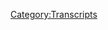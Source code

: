 {{Transcript
    | title         = [[103: January 17, 2016]]
    | caption       = [https://knowledgefight.libsyn.com/knowledge-fight-january-17-2016 Listen to this episode on Libsyn]
    | episodeNumber = [[103: January 17, 2016|103]]
    | length        = 01:38:48
}}

{{MessageBox
    | header     = Warning: Bot Generated Content
    | text       = This transcript was automatically generated by transcription software and likely contains many mistakes and misattributions. Please check the audio for definitive quotes, attribution, and context.
    | image      = N3yvass4myg91.webp
    | imagewidth = 50px
    | id         = warning
}}

{{TranscriptBlock
    | name      = Unknown Speaker
    | timestamp = 00:00:00.000
    | text      = Andy in Kansas, you're on the air, thanks for holding.
}}

{{TranscriptBlock
    | name      = Unknown Speaker
    | timestamp = 00:00:04.500
    | text      = Hello Alex, I'm a first time caller, I'm a huge fan, I love your work.
}}

{{TranscriptBlock
    | name      = Unknown Speaker
    | timestamp = 00:00:07.500
    | text      = I love you.
}}

{{TranscriptBlock
    | name      = Unknown Speaker
    | timestamp = 00:00:08.000
    | text      = Hey everybody, welcome back to Knowledge Fight, I'm Dan.
}}

{{TranscriptBlock
    | name      = Unknown Speaker
    | timestamp = 00:00:10.500
    | text      = I'm Jordan!
}}

{{TranscriptBlock
    | name      = Unknown Speaker
    | timestamp = 00:00:11.000
    | text      = We are a couple dudes, like to sit around, drink novelty beverages, and talk a little bit about Alex Jones.
}}

{{TranscriptBlock
    | name      = Unknown Speaker
    | timestamp = 00:00:16.000
    | text      = Today we're drinking nice, uh, sparkling water.
}}

{{TranscriptBlock
    | name      = Unknown Speaker
    | timestamp = 00:00:19.000
    | text      = That seems to be a go-to, to a certain extent.
}}

{{TranscriptBlock
    | name      = Unknown Speaker
    | timestamp = 00:00:21.500
    | text      = I, well, and we-
}}

{{TranscriptBlock
    | name      = Unknown Speaker
    | timestamp = 00:00:22.500
    | text      = They're cheap, they're tasty.
}}

{{TranscriptBlock
    | name      = Unknown Speaker
    | timestamp = 00:00:23.500
    | text      = We did plenty of drinking last night, so maybe, maybe no, uh, no drinks today.
}}

{{TranscriptBlock
    | name      = Unknown Speaker
    | timestamp = 00:00:28.500
    | text      = We went out to a shit, couple shit bars.
}}

{{TranscriptBlock
    | name      = Unknown Speaker
    | timestamp = 00:00:31.000
    | text      = We went out to, I think, three or four shit bars.
}}

{{TranscriptBlock
    | name      = Unknown Speaker
    | timestamp = 00:00:33.500
    | text      = Yeah.
}}

{{TranscriptBlock
    | name      = Unknown Speaker
    | timestamp = 00:00:34.000
    | text      = Yeah.
}}

{{TranscriptBlock
    | name      = Unknown Speaker
    | timestamp = 00:00:34.500
    | text      = Mmm.
}}

{{TranscriptBlock
    | name      = Unknown Speaker
    | timestamp = 00:00:35.000
    | text      = It was not great.
}}

{{TranscriptBlock
    | name      = Unknown Speaker
    | timestamp = 00:00:35.500
    | text      = No.
}}

{{TranscriptBlock
    | name      = Unknown Speaker
    | timestamp = 00:00:36.000
    | text      = And I know nothing about Alex Jones.
}}

{{TranscriptBlock
    | name      = Unknown Speaker
    | timestamp = 00:00:38.000
    | text      = That's the premise of the show, I know a lot about him, you don't know anything about him, and we try and, uh, work through his, uh, weirdness.
}}

{{TranscriptBlock
    | name      = Unknown Speaker
    | timestamp = 00:00:43.000
    | text      = Absolutely.
}}

{{TranscriptBlock
    | name      = Unknown Speaker
    | timestamp = 00:00:44.000
    | text      = Uh, just if anyone's keeping track, we did play a game of Scrabble last night out at the bar, but it was non-canonical.
}}

{{TranscriptBlock
    | name      = Unknown Speaker
    | timestamp = 00:00:49.000
    | text      = No, it did not count.
}}

{{TranscriptBlock
    | name      = Unknown Speaker
    | timestamp = 00:00:50.500
    | text      = It was non-canonical.
}}

{{TranscriptBlock
    | name      = Unknown Speaker
    | timestamp = 00:00:52.000
    | text      = It was a bad Scrabble game from the jump.
}}

{{TranscriptBlock
    | name      = Unknown Speaker
    | timestamp = 00:00:54.000
    | text      = Cause we were furious that, uh, our food took maybe an hour and a half.
}}

{{TranscriptBlock
    | name      = Unknown Speaker
    | timestamp = 00:00:57.500
    | text      = Forever.
}}

{{TranscriptBlock
    | name      = Unknown Speaker
    | timestamp = 00:00:58.000
    | text      = Forever.
}}

{{TranscriptBlock
    | name      = Unknown Speaker
    | timestamp = 00:00:58.500
    | text      = Forever.
}}

{{TranscriptBlock
    | name      = Unknown Speaker
    | timestamp = 00:00:59.000
    | text      = Yeah.
}}

{{TranscriptBlock
    | name      = Unknown Speaker
    | timestamp = 00:00:59.500
    | text      = To make at this, uh, shit bar.
}}

{{TranscriptBlock
    | name      = Unknown Speaker
    | timestamp = 00:01:00.500
    | text      = Yeah.
}}

{{TranscriptBlock
    | name      = Unknown Speaker
    | timestamp = 00:01:01.000
    | text      = And it's not like we got complicated food, we got, you put it in a fryer and then hand it to us.
}}

{{TranscriptBlock
    | name      = Unknown Speaker
    | timestamp = 00:01:06.000
    | text      = Mox sticks.
}}

{{TranscriptBlock
    | name      = Unknown Speaker
    | timestamp = 00:01:07.000
    | text      = Yeah.
}}

{{TranscriptBlock
    | name      = Unknown Speaker
    | timestamp = 00:01:07.500
    | text      = And fries.
}}

{{TranscriptBlock
    | name      = Unknown Speaker
    | timestamp = 00:01:08.000
    | text      = Fries.
}}

{{TranscriptBlock
    | name      = Unknown Speaker
    | timestamp = 00:01:08.500
    | text      = Yeah.
}}

{{TranscriptBlock
    | name      = Unknown Speaker
    | timestamp = 00:01:09.000
    | text      = Um, and also, I mean, we should have known.
}}

{{TranscriptBlock
    | name      = Unknown Speaker
    | timestamp = 00:01:10.500
    | text      = There was vomit, like, right outside the bar.
}}

{{TranscriptBlock
    | name      = Unknown Speaker
    | timestamp = 00:01:12.500
    | text      = That's true.
}}

{{TranscriptBlock
    | name      = Unknown Speaker
    | timestamp = 00:01:13.000
    | text      = We should have known, like, let's-
}}

{{TranscriptBlock
    | name      = Unknown Speaker
    | timestamp = 00:01:14.500
    | text      = It's partly on us.
}}

{{TranscriptBlock
    | name      = Unknown Speaker
    | timestamp = 00:01:15.500
    | text      = Hard pass on this bar.
}}

{{TranscriptBlock
    | name      = Unknown Speaker
    | timestamp = 00:01:16.500
    | text      = No.
}}

{{TranscriptBlock
    | name      = Unknown Speaker
    | timestamp = 00:01:17.000
    | text      = Um, but, anyway, we are here, uh, we are drinking, uh, fizzy water, uh, which is delicious, and we are thrilled to be back, uh, on this here Alex Jones broadcast.
}}

{{TranscriptBlock
    | name      = Unknown Speaker
    | timestamp = 00:01:26.500
    | text      = Yeah, it's been a while since we've recorded.
}}

{{TranscriptBlock
    | name      = Unknown Speaker
    | timestamp = 00:01:28.000
    | text      = Uh, yeah, it feels like forever.
}}

{{TranscriptBlock
    | name      = Unknown Speaker
    | timestamp = 00:01:29.500
    | text      = Oh, yeah.
}}

{{TranscriptBlock
    | name      = Unknown Speaker
    | timestamp = 00:01:30.500
    | text      = Um, I'd like to say a couple things really quick.
}}

{{TranscriptBlock
    | name      = Unknown Speaker
    | timestamp = 00:01:32.500
    | text      = First, um, I don't, I don't-
}}

{{TranscriptBlock
    | name      = Unknown Speaker
    | timestamp = 00:01:35.000
    | text      = Don't go to Parrot's Bar on, uh, Halstead.
}}

{{TranscriptBlock
    | name      = Unknown Speaker
    | timestamp = 00:01:37.000
    | text      = I was hoping you would keep it big.
}}

{{TranscriptBlock
    | name      = Unknown Speaker
    | timestamp = 00:01:38.500
    | text      = Hahahaha.
}}

{{TranscriptBlock
    | name      = Unknown Speaker
    | timestamp = 00:01:40.500
    | text      = I, I mentioned this last night, and it's one of those things that I really, really hate about bars, uh, some bars.
}}

{{TranscriptBlock
    | name      = Unknown Speaker
    | timestamp = 00:01:45.500
    | text      = They have, like, big open windows to the street.
}}

{{TranscriptBlock
    | name      = Unknown Speaker
    | timestamp = 00:01:48.500
    | text      = I think that some people of a certain persuasion-
}}

{{TranscriptBlock
    | name      = Unknown Speaker
    | timestamp = 00:01:52.500
    | text      = Assholes.
}}

{{TranscriptBlock
    | name      = Unknown Speaker
    | timestamp = 00:01:53.500
    | text      = Exactly. They have a performative aspect to their nights out.
}}

{{TranscriptBlock
    | name      = Unknown Speaker
    | timestamp = 00:01:57.500
    | text      = Where, like, it's the people who get really dressed up, and they want to be seen, and look like they're having fun, more than actually having fun.
}}

{{TranscriptBlock
    | name      = Unknown Speaker
    | timestamp = 00:02:05.500
    | text      = And there was a large group of people that were spending most of the time there at the pool table.
}}

{{TranscriptBlock
    | name      = Unknown Speaker
    | timestamp = 00:02:09.500
    | text      = You wanted to play pool.
}}

{{TranscriptBlock
    | name      = Unknown Speaker
    | timestamp = 00:02:10.500
    | text      = Right.
}}

{{TranscriptBlock
    | name      = Unknown Speaker
    | timestamp = 00:02:11.500
    | text      = And we couldn't because of them.
}}

{{TranscriptBlock
    | name      = Unknown Speaker
    | timestamp = 00:02:12.500
    | text      = And they were, like, doing, they were just over-hyping how much fun they were having.
}}

{{TranscriptBlock
    | name      = Unknown Speaker
    | timestamp = 00:02:16.500
    | text      = They were acting like they were in a Dave and Busters commercial.
}}

{{TranscriptBlock
    | name      = Unknown Speaker
    | timestamp = 00:02:19.500
    | text      = It was exactly that, and I know it's because there's a huge window to the street there.
}}

{{TranscriptBlock
    | name      = Unknown Speaker
    | timestamp = 00:02:23.500
    | text      = They knew that people could watch them having fun.
}}

{{TranscriptBlock
    | name      = Unknown Speaker
    | timestamp = 00:02:25.500
    | text      = Right.
}}

{{TranscriptBlock
    | name      = Unknown Speaker
    | timestamp = 00:02:26.500
    | text      = It was, it was pathetic.
}}

{{TranscriptBlock
    | name      = Unknown Speaker
    | timestamp = 00:02:27.500
    | text      = They might as well have been sponsored by the bar, like, hey, go hang out in this window, and everybody will be like, holy shit, this place is fun.
}}

{{TranscriptBlock
    | name      = Unknown Speaker
    | timestamp = 00:02:34.500
    | text      = And then you go into the bar and you're like, this is the saddest place in the world.
}}

{{TranscriptBlock
    | name      = Unknown Speaker
    | timestamp = 00:02:37.500
    | text      = I just want mozzarella sticks.
}}

{{TranscriptBlock
    | name      = Unknown Speaker
    | timestamp = 00:02:38.500
    | text      = I just want my fucking mozzarella sticks!
}}

{{TranscriptBlock
    | name      = Unknown Speaker
    | timestamp = 00:02:40.500
    | text      = And, I mean, my theory that these people were dicks, uh, was, like, very well established by when they came over, and, uh, a guy lectured you about low fives.
}}

{{TranscriptBlock
    | name      = Unknown Speaker
    | timestamp = 00:02:48.500
    | text      = Oh, yeah, that's right. Fuck, I forgot that.
}}

{{TranscriptBlock
    | name      = Unknown Speaker
    | timestamp = 00:02:52.500
    | text      = We were trying to just play Scrabble, mind our own business, wait for our food, and some guy came over and you gave your girlfriend a low five.
}}

{{TranscriptBlock
    | name      = Unknown Speaker
    | timestamp = 00:02:57.500
    | text      = Yeah.
}}

{{TranscriptBlock
    | name      = Unknown Speaker
    | timestamp = 00:02:58.500
    | text      = And he was like, nah, man.
}}

{{TranscriptBlock
    | name      = Unknown Speaker
    | timestamp = 00:02:59.500
    | text      = What, are you doing low fives in here? No, you give high fives.
}}

{{TranscriptBlock
    | name      = Unknown Speaker
    | timestamp = 00:03:01.500
    | text      = And it's like, oh, why are you still alive?
}}

{{TranscriptBlock
    | name      = Unknown Speaker
    | timestamp = 00:03:04.500
    | text      = Right, it's like, at what point do you think this is a friendship startup?
}}

{{TranscriptBlock
    | name      = Unknown Speaker
    | timestamp = 00:03:07.500
    | text      = Like, is that what's going on?
}}

{{TranscriptBlock
    | name      = Unknown Speaker
    | timestamp = 00:03:09.500
    | text      = Are you trying to be a dick, or do you think this is going to be an icebreaker?
}}

{{TranscriptBlock
    | name      = Unknown Speaker
    | timestamp = 00:03:13.500
    | text      = What's going, like, I don't understand that mentality in people.
}}

{{TranscriptBlock
    | name      = Unknown Speaker
    | timestamp = 00:03:15.500
    | text      = I fucking, I just don't get it.
}}

{{TranscriptBlock
    | name      = Unknown Speaker
    | timestamp = 00:03:17.500
    | text      = I don't connect with people.
}}

{{TranscriptBlock
    | name      = Unknown Speaker
    | timestamp = 00:03:19.500
    | text      = What would the ice, well, how would that break the ice?
}}

{{TranscriptBlock
    | name      = Unknown Speaker
    | timestamp = 00:03:22.500
    | text      = Just like, oh, low fives are bad? You sound like the most interesting man in the world.
}}

{{TranscriptBlock
    | name      = Unknown Speaker
    | timestamp = 00:03:27.500
    | text      = Let's talk to you.
}}

{{TranscriptBlock
    | name      = Unknown Speaker
    | timestamp = 00:03:28.500
    | text      = You must have read that in a book.
}}

{{TranscriptBlock
    | name      = Unknown Speaker
    | timestamp = 00:03:29.500
    | text      = Yeah.
}}

{{TranscriptBlock
    | name      = Unknown Speaker
    | timestamp = 00:03:30.500
    | text      = And that's why we took-
}}

{{TranscriptBlock
    | name      = Unknown Speaker
    | timestamp = 00:03:32.500
    | text      = Have you heard about the protocols of the Elders of Zion, sir?
}}

{{TranscriptBlock
    | name      = Unknown Speaker
    | timestamp = 00:03:34.500
    | text      = Oh, boy.
}}

{{TranscriptBlock
    | name      = Unknown Speaker
    | timestamp = 00:03:35.500
    | text      = We had very different approaches to dealing with this guy, too, because, like, you were kind of like, ah, you're an asshole.
}}

{{TranscriptBlock
    | name      = Unknown Speaker
    | timestamp = 00:03:41.500
    | text      = And my approach was, haha. Like, very over-the-top fake laughing.
}}

{{TranscriptBlock
    | name      = Unknown Speaker
    | timestamp = 00:03:48.500
    | text      = Yeah.
}}

{{TranscriptBlock
    | name      = Unknown Speaker
    | timestamp = 00:03:49.500
    | text      = And neither worked.
}}

{{TranscriptBlock
    | name      = Unknown Speaker
    | timestamp = 00:03:50.500
    | text      = I think it's fair to say if you've listened to our show, you understood the dynamic of how we reacted to it.
}}

{{TranscriptBlock
    | name      = Unknown Speaker
    | timestamp = 00:03:55.500
    | text      = Yeah, exactly.
}}

{{TranscriptBlock
    | name      = Unknown Speaker
    | timestamp = 00:03:56.500
    | text      = So those weren't the things I wanted to say.
}}

{{TranscriptBlock
    | name      = Unknown Speaker
    | timestamp = 00:03:58.500
    | text      = I wanted to say that on our Facebook page right now, and we started at the end of last week,
}}

{{TranscriptBlock
    | name      = Unknown Speaker
    | timestamp = 00:04:04.500
    | text      = we started to post a lot more blog content about Alex Jones in the immediate.
}}

{{TranscriptBlock
    | name      = Unknown Speaker
    | timestamp = 00:04:09.500
    | text      = So when I'm listening to the episodes, I'm cutting clips and writing up debunking articles about fucked up things he says in real time.
}}

{{TranscriptBlock
    | name      = Unknown Speaker
    | timestamp = 00:04:17.500
    | text      = Right.
}}

{{TranscriptBlock
    | name      = Unknown Speaker
    | timestamp = 00:04:18.500
    | text      = And I appreciate everybody who's liked them and shared them.
}}

{{TranscriptBlock
    | name      = Unknown Speaker
    | timestamp = 00:04:21.500
    | text      = But what I want to say is that if you are interested in the show, I would really appreciate it if you could go and share them.
}}

{{TranscriptBlock
    | name      = Unknown Speaker
    | timestamp = 00:04:28.500
    | text      = It makes such a big difference in terms of Facebook's algorithms.
}}

{{TranscriptBlock
    | name      = Unknown Speaker
    | timestamp = 00:04:31.500
    | text      = And it's not one of these Alex Jones things where they're censoring us.
}}

{{TranscriptBlock
    | name      = Unknown Speaker
    | timestamp = 00:04:34.500
    | text      = Right.
}}

{{TranscriptBlock
    | name      = Unknown Speaker
    | timestamp = 00:04:35.500
    | text      = It's just how it works.
}}

{{TranscriptBlock
    | name      = Unknown Speaker
    | timestamp = 00:04:36.500
    | text      = If you have like a fan page or whatever, your content doesn't get pushed to all your fans unless you pay for it.
}}

{{TranscriptBlock
    | name      = Unknown Speaker
    | timestamp = 00:04:42.500
    | text      = But you can organically get around that through like three or four or five people sharing things.
}}

{{TranscriptBlock
    | name      = Unknown Speaker
    | timestamp = 00:04:47.500
    | text      = The ball starts rolling.
}}

{{TranscriptBlock
    | name      = Unknown Speaker
    | timestamp = 00:04:49.500
    | text      = It gets shown to a wider range of people.
}}

{{TranscriptBlock
    | name      = Unknown Speaker
    | timestamp = 00:04:51.500
    | text      = And that would be a massive help in terms of getting the word out about things that we think are important about Alex Jones.
}}

{{TranscriptBlock
    | name      = Unknown Speaker
    | timestamp = 00:04:57.500
    | text      = So if you could do that, I appreciate it.
}}

{{TranscriptBlock
    | name      = Unknown Speaker
    | timestamp = 00:04:59.500
    | text      = But at the same time, if you don't want to, don't do it because I understand what it's like.
}}

{{TranscriptBlock
    | name      = Unknown Speaker
    | timestamp = 00:05:03.500
    | text      = I don't want to share a bunch of stuff on my page.
}}

{{TranscriptBlock
    | name      = Unknown Speaker
    | timestamp = 00:05:05.500
    | text      = I don't want my page getting cluttered up with a bunch of crazy people talking about Alex Jones.
}}

{{TranscriptBlock
    | name      = Unknown Speaker
    | timestamp = 00:05:09.500
    | text      = And if that's where you're at, I understand.
}}

{{TranscriptBlock
    | name      = Unknown Speaker
    | timestamp = 00:05:12.500
    | text      = And frankly, if that's not where you're at, who are you?
}}

{{TranscriptBlock
    | name      = Unknown Speaker
    | timestamp = 00:05:15.500
    | text      = What's going on?
}}

{{TranscriptBlock
    | name      = Unknown Speaker
    | timestamp = 00:05:16.500
    | text      = Are you OK?
}}

{{TranscriptBlock
    | name      = Unknown Speaker
    | timestamp = 00:05:18.500
    | text      = Do you need to call us?
}}

{{TranscriptBlock
    | name      = Unknown Speaker
    | timestamp = 00:05:20.500
    | text      = I feel like you're talking to me now.
}}

{{TranscriptBlock
    | name      = Unknown Speaker
    | timestamp = 00:05:22.500
    | text      = I was trying to stealthily do that.
}}

{{TranscriptBlock
    | name      = Unknown Speaker
    | timestamp = 00:05:25.500
    | text      = That's fair.
}}

{{TranscriptBlock
    | name      = Unknown Speaker
    | timestamp = 00:05:26.500
    | text      = So I appreciate that.
}}

{{TranscriptBlock
    | name      = Unknown Speaker
    | timestamp = 00:05:27.500
    | text      = That would be wonderful.
}}

{{TranscriptBlock
    | name      = Unknown Speaker
    | timestamp = 00:05:29.500
    | text      = Anyway, let's get on to it.
}}

{{TranscriptBlock
    | name      = Unknown Speaker
    | timestamp = 00:05:31.500
    | text      = Let's get down to business.
}}

{{TranscriptBlock
    | name      = Unknown Speaker
    | timestamp = 00:05:33.500
    | text      = You said there were a few things you wanted to talk about.
}}

{{TranscriptBlock
    | name      = Unknown Speaker
    | timestamp = 00:05:35.500
    | text      = I think it was the...
}}

{{TranscriptBlock
    | name      = Unknown Speaker
    | timestamp = 00:05:36.500
    | text      = I think that was just one.
}}

{{TranscriptBlock
    | name      = Unknown Speaker
    | timestamp = 00:05:37.500
    | text      = No, because it was a compound thing.
}}

{{TranscriptBlock
    | name      = Unknown Speaker
    | timestamp = 00:05:39.500
    | text      = It was the, if you want to share the stuff, please do.
}}

{{TranscriptBlock
    | name      = Unknown Speaker
    | timestamp = 00:05:41.500
    | text      = And also the second thing was, if you don't want to, I totally understand.
}}

{{TranscriptBlock
    | name      = Unknown Speaker
    | timestamp = 00:05:44.500
    | text      = That doesn't count as two things.
}}

{{TranscriptBlock
    | name      = Unknown Speaker
    | timestamp = 00:05:45.500
    | text      = I think it does.
}}

{{TranscriptBlock
    | name      = Unknown Speaker
    | timestamp = 00:05:46.500
    | text      = I disagree.
}}

{{TranscriptBlock
    | name      = Unknown Speaker
    | timestamp = 00:05:47.500
    | text      = In my head, it's very separate things.
}}

{{TranscriptBlock
    | name      = Unknown Speaker
    | timestamp = 00:05:48.500
    | text      = All right.
}}

{{TranscriptBlock
    | name      = Unknown Speaker
    | timestamp = 00:05:49.500
    | text      = All right.
}}

{{TranscriptBlock
    | name      = Unknown Speaker
    | timestamp = 00:05:50.500
    | text      = Anyways, don't go to Parrot's Bar on Halstead and Clark.
}}

{{TranscriptBlock
    | name      = Unknown Speaker
    | timestamp = 00:05:51.500
    | text      = That's the third thing I want to think about.
}}

{{TranscriptBlock
    | name      = Unknown Speaker
    | timestamp = 00:05:52.500
    | text      = Oh no, the other thing is I wanted to give a shout out to our new policy wonk.
}}

{{TranscriptBlock
    | name      = Unknown Speaker
    | timestamp = 00:05:55.500
    | text      = We got a new donation.
}}

{{TranscriptBlock
    | name      = Unknown Speaker
    | timestamp = 00:05:56.500
    | text      = Oh shit, we got a new policy wonk?
}}

{{TranscriptBlock
    | name      = Unknown Speaker
    | timestamp = 00:05:58.500
    | text      = We did, so I'd like to give this one out to you.
}}

{{TranscriptBlock
    | name      = Unknown Speaker
    | timestamp = 00:06:00.500
    | text      = What's going on out there, Ryan?
}}

{{TranscriptBlock
    | name      = Unknown Speaker
    | timestamp = 00:06:03.500
    | text      = I'm a policy wonk.
}}

{{TranscriptBlock
    | name      = Unknown Speaker
    | timestamp = 00:06:04.500
    | text      = Thank you so much for joining up with the team.
}}

{{TranscriptBlock
    | name      = Unknown Speaker
    | timestamp = 00:06:05.500
    | text      = Absolutely.
}}

{{TranscriptBlock
    | name      = Unknown Speaker
    | timestamp = 00:06:06.500
    | text      = And if you're Paul Ryan, go fuck yourself.
}}

{{TranscriptBlock
    | name      = Unknown Speaker
    | timestamp = 00:06:08.500
    | text      = I don't think he would call himself Ryan.
}}

{{TranscriptBlock
    | name      = Unknown Speaker
    | timestamp = 00:06:10.500
    | text      = I don't know.
}}

{{TranscriptBlock
    | name      = Unknown Speaker
    | timestamp = 00:06:11.500
    | text      = You know, after you find out that Kevin Durant had multiple Twitter accounts to fucking attack
}}

{{TranscriptBlock
    | name      = Unknown Speaker
    | timestamp = 00:06:16.500
    | text      = people who made fun of his, who knows?
}}

{{TranscriptBlock
    | name      = Unknown Speaker
    | timestamp = 00:06:19.500
    | text      = Anything is possible.
}}

{{TranscriptBlock
    | name      = Unknown Speaker
    | timestamp = 00:06:20.500
    | text      = What if Paul Ryan is a self-hating Republican?
}}

{{TranscriptBlock
    | name      = Unknown Speaker
    | timestamp = 00:06:23.500
    | text      = I'm certain he is.
}}

{{TranscriptBlock
    | name      = Unknown Speaker
    | timestamp = 00:06:24.500
    | text      = Yeah, that's true.
}}

{{TranscriptBlock
    | name      = Unknown Speaker
    | timestamp = 00:06:25.500
    | text      = That's true.
}}

{{TranscriptBlock
    | name      = Unknown Speaker
    | timestamp = 00:06:26.500
    | text      = So if you want to become a policy wonk, you can do that by going to our website, knowledgefight.com,
}}

{{TranscriptBlock
    | name      = Unknown Speaker
    | timestamp = 00:06:29.500
    | text      = clicking the support the show button.
}}

{{TranscriptBlock
    | name      = Unknown Speaker
    | timestamp = 00:06:31.500
    | text      = Now we've done all kinds of business here with the top five minutes of the show.
}}

{{TranscriptBlock
    | name      = Unknown Speaker
    | timestamp = 00:06:34.500
    | text      = And thank you very much, Ryan.
}}

{{TranscriptBlock
    | name      = Unknown Speaker
    | timestamp = 00:06:35.500
    | text      = Yes, thank you.
}}

{{TranscriptBlock
    | name      = Unknown Speaker
    | timestamp = 00:06:36.500
    | text      = We appreciate it.
}}

{{TranscriptBlock
    | name      = Unknown Speaker
    | timestamp = 00:06:37.500
    | text      = Keeps the lights on.
}}

{{TranscriptBlock
    | name      = Unknown Speaker
    | timestamp = 00:06:39.500
    | text      = Low five.
}}

{{TranscriptBlock
    | name      = Unknown Speaker
    | timestamp = 00:06:45.500
    | text      = Not in my house, goddammit.
}}

{{TranscriptBlock
    | name      = Unknown Speaker
    | timestamp = 00:06:47.500
    | text      = So this is my house, first of all.
}}

{{TranscriptBlock
    | name      = Unknown Speaker
    | timestamp = 00:06:49.500
    | text      = Then yes, sir, I will give you a low five.
}}

{{TranscriptBlock
    | name      = Unknown Speaker
    | timestamp = 00:06:51.500
    | text      = I'd like to propose a metaphorical high five for the fact that today we are back in the past.
}}

{{TranscriptBlock
    | name      = Unknown Speaker
    | timestamp = 00:06:56.500
    | text      = Oh, thank God.
}}

{{TranscriptBlock
    | name      = Unknown Speaker
    | timestamp = 00:06:57.500
    | text      = The most recent shows of Alex's have not been fun and not really all that interesting because
}}

{{TranscriptBlock
    | name      = Unknown Speaker
    | timestamp = 00:07:03.500
    | text      = he's mostly just going hard at Al Franken.
}}

{{TranscriptBlock
    | name      = Unknown Speaker
    | timestamp = 00:07:05.500
    | text      = And quite frankly, I don't disagree.
}}

{{TranscriptBlock
    | name      = Unknown Speaker
    | timestamp = 00:07:08.500
    | text      = No, I'm fine with it.
}}

{{TranscriptBlock
    | name      = Unknown Speaker
    | timestamp = 00:07:09.500
    | text      = Yeah.
}}

{{TranscriptBlock
    | name      = Unknown Speaker
    | timestamp = 00:07:10.500
    | text      = If Al Franken's assaulting people, then absolutely he should step down.
}}

{{TranscriptBlock
    | name      = Unknown Speaker
    | timestamp = 00:07:13.500
    | text      = And I don't think he gets a pass in any way.
}}

{{TranscriptBlock
    | name      = Unknown Speaker
    | timestamp = 00:07:15.500
    | text      = Alex is presenting it as like, these liberals won't call their own to task.
}}

{{TranscriptBlock
    | name      = Unknown Speaker
    | timestamp = 00:07:19.500
    | text      = I'm like, fuck off.
}}

{{TranscriptBlock
    | name      = Unknown Speaker
    | timestamp = 00:07:20.500
    | text      = Everyone hates Lena Dunham.
}}

{{TranscriptBlock
    | name      = Unknown Speaker
    | timestamp = 00:07:21.500
    | text      = Everybody is mad at Al Franken.
}}

{{TranscriptBlock
    | name      = Unknown Speaker
    | timestamp = 00:07:23.500
    | text      = Yeah, and they're mad at him in a much more complicated way than Republicans seem possible
}}

{{TranscriptBlock
    | name      = Unknown Speaker
    | timestamp = 00:07:28.500
    | text      = of achieving disappointment.
}}

{{TranscriptBlock
    | name      = Unknown Speaker
    | timestamp = 00:07:31.500
    | text      = And you sorry, you fucked up.
}}

{{TranscriptBlock
    | name      = Unknown Speaker
    | timestamp = 00:07:33.500
    | text      = You got to go.
}}

{{TranscriptBlock
    | name      = Unknown Speaker
    | timestamp = 00:07:34.500
    | text      = Right.
}}

{{TranscriptBlock
    | name      = Unknown Speaker
    | timestamp = 00:07:35.500
    | text      = But the disappointment of like you had done some good things in the Senate.
}}

{{TranscriptBlock
    | name      = Unknown Speaker
    | timestamp = 00:07:37.500
    | text      = You seemed like you were you know, he's real sharp in a lot of categories in terms of grilling
}}

{{TranscriptBlock
    | name      = Unknown Speaker
    | timestamp = 00:07:42.500
    | text      = people about climate change.
}}

{{TranscriptBlock
    | name      = Unknown Speaker
    | timestamp = 00:07:44.500
    | text      = He's been very publicly helpful towards the cause of towards just women.
}}

{{TranscriptBlock
    | name      = Unknown Speaker
    | timestamp = 00:07:50.500
    | text      = That's unfortunate, but the reality is the reality of people on the left are dealing
}}

{{TranscriptBlock
    | name      = Unknown Speaker
    | timestamp = 00:07:53.500
    | text      = with reality.
}}

{{TranscriptBlock
    | name      = Unknown Speaker
    | timestamp = 00:07:54.500
    | text      = Right.
}}

{{TranscriptBlock
    | name      = Unknown Speaker
    | timestamp = 00:07:55.500
    | text      = Maybe what we should do is never give men any sort of power because chances are they're
}}

{{TranscriptBlock
    | name      = Unknown Speaker
    | timestamp = 00:07:59.500
    | text      = going to abuse it or especially towards women.
}}

{{TranscriptBlock
    | name      = Unknown Speaker
    | timestamp = 00:08:02.500
    | text      = Extreme vetting.
}}

{{TranscriptBlock
    | name      = Unknown Speaker
    | timestamp = 00:08:04.500
    | text      = Perhaps.
}}

{{TranscriptBlock
    | name      = Unknown Speaker
    | timestamp = 00:08:05.500
    | text      = I don't know.
}}

{{TranscriptBlock
    | name      = Unknown Speaker
    | timestamp = 00:08:06.500
    | text      = It's super complicated.
}}

{{TranscriptBlock
    | name      = Unknown Speaker
    | timestamp = 00:08:07.500
    | text      = The way Alex is dealing with it isn't based in reality.
}}

{{TranscriptBlock
    | name      = Unknown Speaker
    | timestamp = 00:08:10.500
    | text      = And it's just trying to score points.
}}

{{TranscriptBlock
    | name      = Unknown Speaker
    | timestamp = 00:08:12.500
    | text      = And the whole time he's just talking with all these people about like about Roy Moore
}}

{{TranscriptBlock
    | name      = Unknown Speaker
    | timestamp = 00:08:17.500
    | text      = and his whole perspective is it's weird.
}}

{{TranscriptBlock
    | name      = Unknown Speaker
    | timestamp = 00:08:21.500
    | text      = What?
}}

{{TranscriptBlock
    | name      = Unknown Speaker
    | timestamp = 00:08:22.500
    | text      = It's like no, no, no, no, no, no.
}}

{{TranscriptBlock
    | name      = Unknown Speaker
    | timestamp = 00:08:27.500
    | text      = Now is not the time to talk about age of consent laws.
}}

{{TranscriptBlock
    | name      = Unknown Speaker
    | timestamp = 00:08:30.500
    | text      = First off.
}}

{{TranscriptBlock
    | name      = Unknown Speaker
    | timestamp = 00:08:31.500
    | text      = Well, second, he absolutely raped a girl.
}}

{{TranscriptBlock
    | name      = Unknown Speaker
    | timestamp = 00:08:34.500
    | text      = You know it and I know it.
}}

{{TranscriptBlock
    | name      = Unknown Speaker
    | timestamp = 00:08:35.500
    | text      = That happened.
}}

{{TranscriptBlock
    | name      = Unknown Speaker
    | timestamp = 00:08:36.500
    | text      = Well, there was that accuser who came out and said that he basically like grabbed her
}}

{{TranscriptBlock
    | name      = Unknown Speaker
    | timestamp = 00:08:40.500
    | text      = head through to his crotch after driving her to a darkened part of a parking lot.
}}

{{TranscriptBlock
    | name      = Unknown Speaker
    | timestamp = 00:08:45.500
    | text      = Yeah.
}}

{{TranscriptBlock
    | name      = Unknown Speaker
    | timestamp = 00:08:46.500
    | text      = Which is weird.
}}

{{TranscriptBlock
    | name      = Unknown Speaker
    | timestamp = 00:08:47.500
    | text      = No.
}}

{{TranscriptBlock
    | name      = Unknown Speaker
    | timestamp = 00:08:48.500
    | text      = That's criminal.
}}

{{TranscriptBlock
    | name      = Unknown Speaker
    | timestamp = 00:08:49.500
    | text      = That's a crime.
}}

{{TranscriptBlock
    | name      = Unknown Speaker
    | timestamp = 00:08:50.500
    | text      = Yeah.
}}

{{TranscriptBlock
    | name      = Unknown Speaker
    | timestamp = 00:08:51.500
    | text      = And so.
}}

{{TranscriptBlock
    | name      = Unknown Speaker
    | timestamp = 00:08:52.500
    | text      = It's a weird crime.
}}

{{TranscriptBlock
    | name      = Unknown Speaker
    | timestamp = 00:08:53.500
    | text      = Maybe.
}}

{{TranscriptBlock
    | name      = Unknown Speaker
    | timestamp = 00:08:54.500
    | text      = I might give you that one.
}}

{{TranscriptBlock
    | name      = Unknown Speaker
    | timestamp = 00:08:55.500
    | text      = Yeah.
}}

{{TranscriptBlock
    | name      = Unknown Speaker
    | timestamp = 00:08:56.500
    | text      = It's possible that you could take credit for that.
}}

{{TranscriptBlock
    | name      = Unknown Speaker
    | timestamp = 00:08:58.500
    | text      = Anyway, I do have one thing I wanted to play.
}}

{{TranscriptBlock
    | name      = Unknown Speaker
    | timestamp = 00:09:00.500
    | text      = This is sort of an out of context drop.
}}

{{TranscriptBlock
    | name      = Unknown Speaker
    | timestamp = 00:09:02.500
    | text      = OK.
}}

{{TranscriptBlock
    | name      = Unknown Speaker
    | timestamp = 00:09:03.500
    | text      = This is from the November 16th show.
}}

{{TranscriptBlock
    | name      = Unknown Speaker
    | timestamp = 00:09:05.500
    | text      = So this is from the present.
}}

{{TranscriptBlock
    | name      = Unknown Speaker
    | timestamp = 00:09:07.500
    | text      = And it's Alex trying to score points about his sexual tastes.
}}

{{TranscriptBlock
    | name      = Unknown Speaker
    | timestamp = 00:09:13.500
    | text      = No.
}}

{{TranscriptBlock
    | name      = Unknown Speaker
    | timestamp = 00:09:14.500
    | text      = No.
}}

{{TranscriptBlock
    | name      = Unknown Speaker
    | timestamp = 00:09:15.500
    | text      = It's interesting.
}}

{{TranscriptBlock
    | name      = Unknown Speaker
    | timestamp = 00:09:16.500
    | text      = No.
}}

{{TranscriptBlock
    | name      = Unknown Speaker
    | timestamp = 00:09:17.500
    | text      = Porn.
}}

{{TranscriptBlock
    | name      = Unknown Speaker
    | timestamp = 00:09:18.500
    | text      = Take porn.
}}

{{TranscriptBlock
    | name      = Unknown Speaker
    | timestamp = 00:09:19.500
    | text      = I will.
}}

{{TranscriptBlock
    | name      = Unknown Speaker
    | timestamp = 00:09:20.500
    | text      = I can't even watch it anymore.
}}

{{TranscriptBlock
    | name      = Unknown Speaker
    | timestamp = 00:09:21.500
    | text      = And I'm not going to sit up here with our audience and be fake and say I've never seen
}}

{{TranscriptBlock
    | name      = Unknown Speaker
    | timestamp = 00:09:25.500
    | text      = porn.
}}

{{TranscriptBlock
    | name      = Unknown Speaker
    | timestamp = 00:09:26.500
    | text      = I literally.
}}

{{TranscriptBlock
    | name      = Unknown Speaker
    | timestamp = 00:09:27.500
    | text      = OK.
}}

{{TranscriptBlock
    | name      = Unknown Speaker
    | timestamp = 00:09:28.500
    | text      = You know what I like?
}}

{{TranscriptBlock
    | name      = Unknown Speaker
    | timestamp = 00:09:29.500
    | text      = Oh, no.
}}

{{TranscriptBlock
    | name      = Unknown Speaker
    | timestamp = 00:09:30.500
    | text      = I like typing in pinup girls from the 50s and I'll just sit there for like an hour on
}}

{{TranscriptBlock
    | name      = Unknown Speaker
    | timestamp = 00:09:36.500
    | text      = my computer looking at women as pinup girls.
}}

{{TranscriptBlock
    | name      = Unknown Speaker
    | timestamp = 00:09:39.500
    | text      = Now that's weird.
}}

{{TranscriptBlock
    | name      = Unknown Speaker
    | timestamp = 00:09:40.500
    | text      = Or like a waitress in a cute skirt and cute outfit, like a woman cute and happy.
}}

{{TranscriptBlock
    | name      = Unknown Speaker
    | timestamp = 00:09:45.299
    | text      = That's what I like.
}}

{{TranscriptBlock
    | name      = Unknown Speaker
    | timestamp = 00:09:46.580
    | text      = That's really weird.
}}

{{TranscriptBlock
    | name      = Unknown Speaker
    | timestamp = 00:09:47.820
    | text      = That's I mean, there's a lot of things to unpack there.
}}

{{TranscriptBlock
    | name      = Unknown Speaker
    | timestamp = 00:09:51.500
    | text      = Yeah.
}}

{{TranscriptBlock
    | name      = Unknown Speaker
    | timestamp = 00:09:52.500
    | text      = I trust someone who likes hardcore porn way more than who stares at pinups for hours.
}}

{{TranscriptBlock
    | name      = Unknown Speaker
    | timestamp = 00:09:57.019
    | text      = Right.
}}

{{TranscriptBlock
    | name      = Unknown Speaker
    | timestamp = 00:09:58.019
    | text      = Because he's talking about it in a sexual context.
}}

{{TranscriptBlock
    | name      = Unknown Speaker
    | timestamp = 00:09:59.019
    | text      = Yeah, of course.
}}

{{TranscriptBlock
    | name      = Unknown Speaker
    | timestamp = 00:10:00.019
    | text      = And like, let's let's be clear.
}}

{{TranscriptBlock
    | name      = Unknown Speaker
    | timestamp = 00:10:03.100
    | text      = The like the fetishizing of pinup girls and that sort of aesthetic often is.
}}

{{TranscriptBlock
    | name      = Unknown Speaker
    | timestamp = 00:10:11.220
    | text      = Maybe a fetishization of like women without power.
}}

{{TranscriptBlock
    | name      = Unknown Speaker
    | timestamp = 00:10:14.419
    | text      = Yeah, like an era, an era where women were very subservient and submissive.
}}

{{TranscriptBlock
    | name      = Unknown Speaker
    | timestamp = 00:10:19.100
    | text      = Right.
}}

{{TranscriptBlock
    | name      = Unknown Speaker
    | timestamp = 00:10:20.100
    | text      = And I think there's some weird elements there.
}}

{{TranscriptBlock
    | name      = Unknown Speaker
    | timestamp = 00:10:22.019
    | text      = And the idea that you'd be sitting there for an hour just like, ah, look at that.
}}

{{TranscriptBlock
    | name      = Unknown Speaker
    | timestamp = 00:10:27.740
    | text      = It's like it's it's very much an uncomplicated like I like women who cannot talk back, who
}}

{{TranscriptBlock
    | name      = Unknown Speaker
    | timestamp = 00:10:34.659
    | text      = only smile and who are never, ever mad at me.
}}

{{TranscriptBlock
    | name      = Unknown Speaker
    | timestamp = 00:10:37.500
    | text      = You ever fuck a mannequin?
}}

{{TranscriptBlock
    | name      = Unknown Speaker
    | timestamp = 00:10:38.899
    | text      = Yeah.
}}

{{TranscriptBlock
    | name      = Unknown Speaker
    | timestamp = 00:10:39.899
    | text      = Have you ever fucked a mannequin?
}}

{{TranscriptBlock
    | name      = Unknown Speaker
    | timestamp = 00:10:40.899
    | text      = I've not.
}}

{{TranscriptBlock
    | name      = Unknown Speaker
    | timestamp = 00:10:41.899
    | text      = I'm fine with fucking a mannequin leg.
}}

{{TranscriptBlock
    | name      = Unknown Speaker
    | timestamp = 00:10:42.899
    | text      = I've not.
}}

{{TranscriptBlock
    | name      = Unknown Speaker
    | timestamp = 00:10:43.899
    | text      = I've also not had a blow up doll or as my right.
}}

{{TranscriptBlock
    | name      = Unknown Speaker
    | timestamp = 00:10:48.820
    | text      = My friend Sal from Columbia, Missouri, would say, a blow up fuck doll.
}}

{{TranscriptBlock
    | name      = Unknown Speaker
    | timestamp = 00:10:54.259
    | text      = He's the guy who owned the bar I used to do my comedy show at one one night.
}}

{{TranscriptBlock
    | name      = Unknown Speaker
    | timestamp = 00:10:57.740
    | text      = He decided he was going to do a set and like, fuck, you know, he's great.
}}

{{TranscriptBlock
    | name      = Unknown Speaker
    | timestamp = 00:11:02.500
    | text      = He's a hilarious, like former New Jersey pipe fitter.
}}

{{TranscriptBlock
    | name      = Unknown Speaker
    | timestamp = 00:11:06.240
    | text      = He's an awesome guy.
}}

{{TranscriptBlock
    | name      = Unknown Speaker
    | timestamp = 00:11:07.240
    | text      = All right.
}}

{{TranscriptBlock
    | name      = Unknown Speaker
    | timestamp = 00:11:08.240
    | text      = Now I'm back on board.
}}

{{TranscriptBlock
    | name      = Unknown Speaker
    | timestamp = 00:11:09.240
    | text      = So he called himself the wolf man sack.
}}

{{TranscriptBlock
    | name      = Unknown Speaker
    | timestamp = 00:11:10.840
    | text      = Now I'm super on board with his character.
}}

{{TranscriptBlock
    | name      = Unknown Speaker
    | timestamp = 00:11:13.059
    | text      = I want a million of him.
}}

{{TranscriptBlock
    | name      = Unknown Speaker
    | timestamp = 00:11:14.860
    | text      = And so he gets on stage and he's like, Hey, you know why you ever have one of these blow
}}

{{TranscriptBlock
    | name      = Unknown Speaker
    | timestamp = 00:11:19.019
    | text      = up fuck dolls?
}}

{{TranscriptBlock
    | name      = Unknown Speaker
    | timestamp = 00:11:21.259
    | text      = His set is just maybe 10 minutes of him saying blow up repeatedly like, I love it.
}}

{{TranscriptBlock
    | name      = Unknown Speaker
    | timestamp = 00:11:26.940
    | text      = Like that's, that's always the best part.
}}

{{TranscriptBlock
    | name      = Unknown Speaker
    | timestamp = 00:11:29.100
    | text      = That's the best part of any kind of open mic is look, people who are working on jokes.
}}

{{TranscriptBlock
    | name      = Unknown Speaker
    | timestamp = 00:11:34.019
    | text      = Fine.
}}

{{TranscriptBlock
    | name      = Unknown Speaker
    | timestamp = 00:11:35.019
    | text      = I'm happy for you.
}}

{{TranscriptBlock
    | name      = Unknown Speaker
    | timestamp = 00:11:36.019
    | text      = Yeah.
}}

{{TranscriptBlock
    | name      = Unknown Speaker
    | timestamp = 00:11:37.019
    | text      = Lunatics.
}}

{{TranscriptBlock
    | name      = Unknown Speaker
    | timestamp = 00:11:38.019
    | text      = Now I'm, now I'm excited.
}}

{{TranscriptBlock
    | name      = Unknown Speaker
    | timestamp = 00:11:39.019
    | text      = He's the good kind of lunatic to be fair in all fairness, we ran into some of the other
}}

{{TranscriptBlock
    | name      = Unknown Speaker
    | timestamp = 00:11:42.740
    | text      = sorts and they don't deserve to be discussed.
}}

{{TranscriptBlock
    | name      = Unknown Speaker
    | timestamp = 00:11:44.580
    | text      = Nah.
}}

{{TranscriptBlock
    | name      = Unknown Speaker
    | timestamp = 00:11:45.580
    | text      = So let's, let's move back into 2016 Jordan.
}}

{{TranscriptBlock
    | name      = Unknown Speaker
    | timestamp = 00:11:48.179
    | text      = Yes.
}}

{{TranscriptBlock
    | name      = Unknown Speaker
    | timestamp = 00:11:49.179
    | text      = We're in January, 2016.
}}

{{TranscriptBlock
    | name      = Unknown Speaker
    | timestamp = 00:11:50.559
    | text      = We last left off, I believe on like the 11th or so.
}}

{{TranscriptBlock
    | name      = Unknown Speaker
    | timestamp = 00:11:54.740
    | text      = When last we left our hero.
}}

{{TranscriptBlock
    | name      = Unknown Speaker
    | timestamp = 00:11:58.340
    | text      = After the 11th, there's a string of boring fucking shows because Alex, it comes out that
}}

{{TranscriptBlock
    | name      = Unknown Speaker
    | timestamp = 00:12:03.980
    | text      = Chris Carter is rebooting the X files.
}}

{{TranscriptBlock
    | name      = Unknown Speaker
    | timestamp = 00:12:06.860
    | text      = Okay.
}}

{{TranscriptBlock
    | name      = Unknown Speaker
    | timestamp = 00:12:07.860
    | text      = He's restarting the X files and one of the characters, no, not the Vikings we're seeing
}}

{{TranscriptBlock
    | name      = Unknown Speaker
    | timestamp = 00:12:12.720
    | text      = receiver.
}}

{{TranscriptBlock
    | name      = Unknown Speaker
    | timestamp = 00:12:13.720
    | text      = Okay.
}}

{{TranscriptBlock
    | name      = Unknown Speaker
    | timestamp = 00:12:14.720
    | text      = The guy who actually, who created the X files.
}}

{{TranscriptBlock
    | name      = Unknown Speaker
    | timestamp = 00:12:15.720
    | text      = All right, all right.
}}

{{TranscriptBlock
    | name      = Unknown Speaker
    | timestamp = 00:12:16.720
    | text      = And one of the characters in the new X files was loosely based on Alex Jones.
}}

{{TranscriptBlock
    | name      = Unknown Speaker
    | timestamp = 00:12:19.820
    | text      = Yes.
}}

{{TranscriptBlock
    | name      = Unknown Speaker
    | timestamp = 00:12:20.820
    | text      = No, I recall that.
}}

{{TranscriptBlock
    | name      = Unknown Speaker
    | timestamp = 00:12:21.820
    | text      = He, he in an interview says that Alex Jones isn't what he would consider to be super right
}}

{{TranscriptBlock
    | name      = Unknown Speaker
    | timestamp = 00:12:27.620
    | text      = wing.
}}

{{TranscriptBlock
    | name      = Unknown Speaker
    | timestamp = 00:12:28.620
    | text      = He's more of a libertarian and Alex takes that to be a big positive.
}}

{{TranscriptBlock
    | name      = Unknown Speaker
    | timestamp = 00:12:32.220
    | text      = Of course.
}}

{{TranscriptBlock
    | name      = Unknown Speaker
    | timestamp = 00:12:33.220
    | text      = That's fair.
}}

{{TranscriptBlock
    | name      = Unknown Speaker
    | timestamp = 00:12:34.220
    | text      = That is what it is.
}}

{{TranscriptBlock
    | name      = Unknown Speaker
    | timestamp = 00:12:35.220
    | text      = You know, whatever.
}}

{{TranscriptBlock
    | name      = Unknown Speaker
    | timestamp = 00:12:36.220
    | text      = Yeah.
}}

{{TranscriptBlock
    | name      = Unknown Speaker
    | timestamp = 00:12:37.220
    | text      = But Alex for like...
}}

{{TranscriptBlock
    | name      = Unknown Speaker
    | timestamp = 00:12:38.220
    | text      = I think we would beg to differ, but okay.
}}

{{TranscriptBlock
    | name      = Unknown Speaker
    | timestamp = 00:12:40.740
    | text      = It doesn't matter to me really, you know, the categorization isn't the most important
}}

{{TranscriptBlock
    | name      = Unknown Speaker
    | timestamp = 00:12:44.620
    | text      = thing.
}}

{{TranscriptBlock
    | name      = Unknown Speaker
    | timestamp = 00:12:45.620
    | text      = Fair.
}}

{{TranscriptBlock
    | name      = Unknown Speaker
    | timestamp = 00:12:46.620
    | text      = But, um, he goes on for about two days talking about how the X files is the biggest show
}}

{{TranscriptBlock
    | name      = Unknown Speaker
    | timestamp = 00:12:49.460
    | text      = of all time.
}}

{{TranscriptBlock
    | name      = Unknown Speaker
    | timestamp = 00:12:50.460
    | text      = And even, even they know that Alex Jones is right about everything and that's why they're
}}

{{TranscriptBlock
    | name      = Unknown Speaker
    | timestamp = 00:12:55.659
    | text      = putting him in the show.
}}

{{TranscriptBlock
    | name      = Unknown Speaker
    | timestamp = 00:12:56.659
    | text      = Of course.
}}

{{TranscriptBlock
    | name      = Unknown Speaker
    | timestamp = 00:12:57.659
    | text      = And he's friends with Dean Haglund, one of the guys from the Lone Gunman.
}}

{{TranscriptBlock
    | name      = Unknown Speaker
    | timestamp = 00:13:00.539
    | text      = I take it he hasn't seen it.
}}

{{TranscriptBlock
    | name      = Unknown Speaker
    | timestamp = 00:13:02.220
    | text      = Uh, it didn't come out at this point.
}}

{{TranscriptBlock
    | name      = Unknown Speaker
    | timestamp = 00:13:04.419
    | text      = At this point in time.
}}

{{TranscriptBlock
    | name      = Unknown Speaker
    | timestamp = 00:13:05.419
    | text      = Yeah, exactly.
}}

{{TranscriptBlock
    | name      = Unknown Speaker
    | timestamp = 00:13:06.419
    | text      = It was still like in promotion or they had just, uh, maybe wrapped filming or something
}}

{{TranscriptBlock
    | name      = Unknown Speaker
    | timestamp = 00:13:09.740
    | text      = like that.
}}

{{TranscriptBlock
    | name      = Unknown Speaker
    | timestamp = 00:13:10.740
    | text      = Right.
}}

{{TranscriptBlock
    | name      = Unknown Speaker
    | timestamp = 00:13:11.740
    | text      = Um, but he, or maybe...
}}

{{TranscriptBlock
    | name      = Unknown Speaker
    | timestamp = 00:13:12.740
    | text      = Kumail hadn't even started on his, uh, interview.
}}

{{TranscriptBlock
    | name      = Unknown Speaker
    | timestamp = 00:13:13.740
    | text      = No, it's beginning of 2016, so I think it had like maybe was about to air or something
}}

{{TranscriptBlock
    | name      = Unknown Speaker
    | timestamp = 00:13:18.379
    | text      = like that.
}}

{{TranscriptBlock
    | name      = Unknown Speaker
    | timestamp = 00:13:19.379
    | text      = But, um, he goes on and on and on for like two days straight, just about how like the
}}

{{TranscriptBlock
    | name      = Unknown Speaker
    | timestamp = 00:13:23.379
    | text      = X Files loves me.
}}

{{TranscriptBlock
    | name      = Unknown Speaker
    | timestamp = 00:13:24.379
    | text      = Chris Carter's a patriot.
}}

{{TranscriptBlock
    | name      = Unknown Speaker
    | timestamp = 00:13:25.379
    | text      = We're going to get him on the show.
}}

{{TranscriptBlock
    | name      = Unknown Speaker
    | timestamp = 00:13:27.019
    | text      = Best show of all time.
}}

{{TranscriptBlock
    | name      = Unknown Speaker
    | timestamp = 00:13:28.019
    | text      = Uh, and then he talks about Dean Haglund, the guy from the Lone Gunman, the spinoff
}}

{{TranscriptBlock
    | name      = Unknown Speaker
    | timestamp = 00:13:32.539
    | text      = of the X Files.
}}

{{TranscriptBlock
    | name      = Unknown Speaker
    | timestamp = 00:13:33.539
    | text      = Okay.
}}

{{TranscriptBlock
    | name      = Unknown Speaker
    | timestamp = 00:13:34.539
    | text      = And how one of the episodes, the CIA had contacted the Lone Gunman writers and told them to
}}

{{TranscriptBlock
    | name      = Unknown Speaker
    | timestamp = 00:13:39.620
    | text      = write 9-11 as a plot in the show in order to prematurely inoculate the public from thinking
}}

{{TranscriptBlock
    | name      = Unknown Speaker
    | timestamp = 00:13:47.539
    | text      = it was fake.
}}

{{TranscriptBlock
    | name      = Unknown Speaker
    | timestamp = 00:13:48.539
    | text      = Cause like it couldn't have been fake.
}}

{{TranscriptBlock
    | name      = Unknown Speaker
    | timestamp = 00:13:49.539
    | text      = I mean, it was in this episode.
}}

{{TranscriptBlock
    | name      = Unknown Speaker
    | timestamp = 00:13:50.899
    | text      = The odds of that are fucking crazy.
}}

{{TranscriptBlock
    | name      = Unknown Speaker
    | timestamp = 00:13:52.379
    | text      = I'm like, okay, I don't want to do this.
}}

{{TranscriptBlock
    | name      = Unknown Speaker
    | timestamp = 00:13:55.179
    | text      = I'm just listening to the episodes.
}}

{{TranscriptBlock
    | name      = Unknown Speaker
    | timestamp = 00:13:56.179
    | text      = I'm like, I don't want to do this.
}}

{{TranscriptBlock
    | name      = Unknown Speaker
    | timestamp = 00:13:57.899
    | text      = Nope.
}}

{{TranscriptBlock
    | name      = Unknown Speaker
    | timestamp = 00:13:58.899
    | text      = Fuck this.
}}

{{TranscriptBlock
    | name      = Unknown Speaker
    | timestamp = 00:13:59.899
    | text      = And then David Knight hosts a couple of days.
}}

{{TranscriptBlock
    | name      = Unknown Speaker
    | timestamp = 00:14:00.899
    | text      = And so...
}}

{{TranscriptBlock
    | name      = Unknown Speaker
    | timestamp = 00:14:01.899
    | text      = Definitely don't want to do that.
}}

{{TranscriptBlock
    | name      = Unknown Speaker
    | timestamp = 00:14:02.899
    | text      = No.
}}

{{TranscriptBlock
    | name      = Unknown Speaker
    | timestamp = 00:14:03.899
    | text      = So I jumped ahead to the next day.
}}

{{TranscriptBlock
    | name      = Unknown Speaker
    | timestamp = 00:14:05.580
    | text      = That was...
}}

{{TranscriptBlock
    | name      = Unknown Speaker
    | timestamp = 00:14:06.580
    | text      = Can you imagine, what if we did a David Knight episode?
}}

{{TranscriptBlock
    | name      = Unknown Speaker
    | timestamp = 00:14:09.860
    | text      = Would that even, would that even work?
}}

{{TranscriptBlock
    | name      = Unknown Speaker
    | timestamp = 00:14:11.259
    | text      = I feel like that wouldn't even work for us.
}}

{{TranscriptBlock
    | name      = Unknown Speaker
    | timestamp = 00:14:12.779
    | text      = I think the audience would revolt.
}}

{{TranscriptBlock
    | name      = Unknown Speaker
    | timestamp = 00:14:14.259
    | text      = I think we would revolt.
}}

{{TranscriptBlock
    | name      = Unknown Speaker
    | timestamp = 00:14:15.460
    | text      = We would lose our walks, man.
}}

{{TranscriptBlock
    | name      = Unknown Speaker
    | timestamp = 00:14:16.539
    | text      = I think we would try and record the episode and then halfway through rage quit like a
}}

{{TranscriptBlock
    | name      = Unknown Speaker
    | timestamp = 00:14:21.600
    | text      = online video game player.
}}

{{TranscriptBlock
    | name      = Unknown Speaker
    | timestamp = 00:14:23.620
    | text      = It's possible.
}}

{{TranscriptBlock
    | name      = Unknown Speaker
    | timestamp = 00:14:24.620
    | text      = I think we'd lose all of our donations and our will to live.
}}

{{TranscriptBlock
    | name      = Unknown Speaker
    | timestamp = 00:14:28.379
    | text      = Which is amazing that David Knight hasn't done the same to Info Wars.
}}

{{TranscriptBlock
    | name      = Unknown Speaker
    | timestamp = 00:14:30.980
    | text      = He knows his job.
}}

{{TranscriptBlock
    | name      = Unknown Speaker
    | timestamp = 00:14:31.980
    | text      = Yeah.
}}

{{TranscriptBlock
    | name      = Unknown Speaker
    | timestamp = 00:14:32.980
    | text      = He knows his place.
}}

{{TranscriptBlock
    | name      = Unknown Speaker
    | timestamp = 00:14:33.980
    | text      = So, what we ended up having to do...
}}

{{TranscriptBlock
    | name      = Unknown Speaker
    | timestamp = 00:14:36.659
    | text      = He's like a well-trained dog.
}}

{{TranscriptBlock
    | name      = Unknown Speaker
    | timestamp = 00:14:38.019
    | text      = I want to stress this.
}}

{{TranscriptBlock
    | name      = Unknown Speaker
    | timestamp = 00:14:39.779
    | text      = I mean this sincerely.
}}

{{TranscriptBlock
    | name      = Unknown Speaker
    | timestamp = 00:14:42.740
    | text      = Because our last episode that we covered was like on the 11th or the 12th, and today's
}}

{{TranscriptBlock
    | name      = Unknown Speaker
    | timestamp = 00:14:47.059
    | text      = episode we're covering January 17th, don't think that that doesn't mean I still had to
}}

{{TranscriptBlock
    | name      = Unknown Speaker
    | timestamp = 00:14:52.000
    | text      = listen to 15 hours of Alex Jones for nothing.
}}

{{TranscriptBlock
    | name      = Unknown Speaker
    | timestamp = 00:14:55.860
    | text      = 15 hours that we're not going to be covering at all, I still listen to that shit.
}}

{{TranscriptBlock
    | name      = Unknown Speaker
    | timestamp = 00:15:00.980
    | text      = But it took me all that time to get to the 17th of January, 2016, and boy was it worth
}}

{{TranscriptBlock
    | name      = Unknown Speaker
    | timestamp = 00:15:07.139
    | text      = it.
}}

{{TranscriptBlock
    | name      = Unknown Speaker
    | timestamp = 00:15:08.139
    | text      = Okay.
}}

{{TranscriptBlock
    | name      = Unknown Speaker
    | timestamp = 00:15:09.139
    | text      = There are a couple things that we're going to find out on this show that are huge in
}}

{{TranscriptBlock
    | name      = Unknown Speaker
    | timestamp = 00:15:12.019
    | text      = terms of proving some theories that we've had about Alex.
}}

{{TranscriptBlock
    | name      = Unknown Speaker
    | timestamp = 00:15:16.019
    | text      = Okay.
}}

{{TranscriptBlock
    | name      = Unknown Speaker
    | timestamp = 00:15:17.019
    | text      = And then beyond that, he's crazy.
}}

{{TranscriptBlock
    | name      = Unknown Speaker
    | timestamp = 00:15:18.259
    | text      = Yay!
}}

{{TranscriptBlock
    | name      = Unknown Speaker
    | timestamp = 00:15:19.259
    | text      = It's a Sunday show, so he's...
}}

{{TranscriptBlock
    | name      = Unknown Speaker
    | timestamp = 00:15:21.179
    | text      = So we're going to start some soft narratives.
}}

{{TranscriptBlock
    | name      = Unknown Speaker
    | timestamp = 00:15:23.139
    | text      = That's what's about to happen.
}}

{{TranscriptBlock
    | name      = Unknown Speaker
    | timestamp = 00:15:24.299
    | text      = Not especially.
}}

{{TranscriptBlock
    | name      = Unknown Speaker
    | timestamp = 00:15:25.299
    | text      = Okay.
}}

{{TranscriptBlock
    | name      = Unknown Speaker
    | timestamp = 00:15:26.299
    | text      = It's not one of those Sunday shows.
}}

{{TranscriptBlock
    | name      = Unknown Speaker
    | timestamp = 00:15:27.340
    | text      = It's one of the Sunday shows where he knows that the audience is the smaller and more
}}

{{TranscriptBlock
    | name      = Unknown Speaker
    | timestamp = 00:15:32.259
    | text      = engaged audience, and so he feels free to like let it rip.
}}

{{TranscriptBlock
    | name      = Unknown Speaker
    | timestamp = 00:15:36.539
    | text      = Right.
}}

{{TranscriptBlock
    | name      = Unknown Speaker
    | timestamp = 00:15:37.539
    | text      = I think he thinks he's a preacher also in this episode.
}}

{{TranscriptBlock
    | name      = Unknown Speaker
    | timestamp = 00:15:39.740
    | text      = That sounds good.
}}

{{TranscriptBlock
    | name      = Unknown Speaker
    | timestamp = 00:15:40.740
    | text      = So we're going to start with...
}}

{{TranscriptBlock
    | name      = Unknown Speaker
    | timestamp = 00:15:42.340
    | text      = That's a good Alex Jones.
}}

{{TranscriptBlock
    | name      = Unknown Speaker
    | timestamp = 00:15:44.039
    | text      = We like that one.
}}

{{TranscriptBlock
    | name      = Unknown Speaker
    | timestamp = 00:15:45.039
    | text      = It's not bad in terms of the...
}}

{{TranscriptBlock
    | name      = Unknown Speaker
    | timestamp = 00:15:46.740
    | text      = And I mean, he's a little bit of an esoteric preacher too.
}}

{{TranscriptBlock
    | name      = Unknown Speaker
    | timestamp = 00:15:50.019
    | text      = Especially when he's really, really wrong about what he's preaching about.
}}

{{TranscriptBlock
    | name      = Unknown Speaker
    | timestamp = 00:15:52.700
    | text      = Well, we'll find out if that's the case.
}}

{{TranscriptBlock
    | name      = Unknown Speaker
    | timestamp = 00:15:54.299
    | text      = I imagine it is.
}}

{{TranscriptBlock
    | name      = Unknown Speaker
    | timestamp = 00:15:55.940
    | text      = Alex is mad at sports today.
}}

{{TranscriptBlock
    | name      = Unknown Speaker
    | timestamp = 00:15:58.059
    | text      = That's where he begins the broadcast, so we'll join him here.
}}

{{TranscriptBlock
    | name      = Unknown Speaker
    | timestamp = 00:16:01.340
    | text      = Well, we're on the 17th, right around Super Bowl territory.
}}

{{TranscriptBlock
    | name      = Unknown Speaker
    | timestamp = 00:16:05.059
    | text      = February...
}}

{{TranscriptBlock
    | name      = Unknown Speaker
    | timestamp = 00:16:06.059
    | text      = The beginning of February was the Super Bowl in 2016.
}}

{{TranscriptBlock
    | name      = Unknown Speaker
    | timestamp = 00:16:08.659
    | text      = Yeah, so we're in the playoffs.
}}

{{TranscriptBlock
    | name      = Unknown Speaker
    | timestamp = 00:16:09.659
    | text      = We're in the playoffs.
}}

{{TranscriptBlock
    | name      = Unknown Speaker
    | timestamp = 00:16:10.659
    | text      = Yeah.
}}

{{TranscriptBlock
    | name      = Unknown Speaker
    | timestamp = 00:16:11.659
    | text      = Yeah, yeah.
}}

{{TranscriptBlock
    | name      = Unknown Speaker
    | timestamp = 00:16:12.659
    | text      = And Alex has some thoughts.
}}

{{TranscriptBlock
    | name      = Unknown Speaker
    | timestamp = 00:16:13.659
    | text      = Ladies and gentlemen, I'm going to be honest with you, I'm not as manly as a lot of the
}}

{{TranscriptBlock
    | name      = Unknown Speaker
    | timestamp = 00:16:18.580
    | text      = people out there who are going to be watching the Seahawks and the Carolina Panthers coming
}}

{{TranscriptBlock
    | name      = Unknown Speaker
    | timestamp = 00:16:23.620
    | text      = up here in a little while.
}}

{{TranscriptBlock
    | name      = Unknown Speaker
    | timestamp = 00:16:25.620
    | text      = In fact, I'm so unmanly that I don't even know who played in the earlier playoffs today.
}}

{{TranscriptBlock
    | name      = Unknown Speaker
    | timestamp = 00:16:32.539
    | text      = Hell yeah.
}}

{{TranscriptBlock
    | name      = Unknown Speaker
    | timestamp = 00:16:34.460
    | text      = You did it.
}}

{{TranscriptBlock
    | name      = Unknown Speaker
    | timestamp = 00:16:35.460
    | text      = You know, the truth is, I played football in high school.
}}

{{TranscriptBlock
    | name      = Unknown Speaker
    | timestamp = 00:16:38.580
    | text      = I liked football.
}}

{{TranscriptBlock
    | name      = Unknown Speaker
    | timestamp = 00:16:39.580
    | text      = I went to Dallas Cowboys games with someone when I was a kid.
}}

{{TranscriptBlock
    | name      = Unknown Speaker
    | timestamp = 00:16:44.419
    | text      = And I can sure get into a game.
}}

{{TranscriptBlock
    | name      = Unknown Speaker
    | timestamp = 00:16:46.700
    | text      = Cool.
}}

{{TranscriptBlock
    | name      = Unknown Speaker
    | timestamp = 00:16:47.940
    | text      = I can sure enjoy it.
}}

{{TranscriptBlock
    | name      = Unknown Speaker
    | timestamp = 00:16:49.899
    | text      = But you know, when I realized that it's used as a propaganda tool by the social engineers
}}

{{TranscriptBlock
    | name      = Unknown Speaker
    | timestamp = 00:16:56.259
    | text      = and that the patriotism you see during the game has been paid for with millions of dollars.
}}

{{TranscriptBlock
    | name      = Unknown Speaker
    | timestamp = 00:17:01.019
    | text      = Well, then I assume you support Colin Kaepernick's taking a knee, right?
}}

{{TranscriptBlock
    | name      = Unknown Speaker
    | timestamp = 00:17:07.220
    | text      = Because the patriotism is clearly paid for.
}}

{{TranscriptBlock
    | name      = Unknown Speaker
    | timestamp = 00:17:09.420
    | text      = And in fact, the government pays the NFL to pull all that bullshit.
}}

{{TranscriptBlock
    | name      = Unknown Speaker
    | timestamp = 00:17:13.339
    | text      = They started doing that around 2006, if I recall correctly.
}}

{{TranscriptBlock
    | name      = Unknown Speaker
    | timestamp = 00:17:16.299
    | text      = Yeah, all the jingoism and Americana.
}}

{{TranscriptBlock
    | name      = Unknown Speaker
    | timestamp = 00:17:18.819
    | text      = Right.
}}

{{TranscriptBlock
    | name      = Unknown Speaker
    | timestamp = 00:17:19.819
    | text      = Right.
}}

{{TranscriptBlock
    | name      = Unknown Speaker
    | timestamp = 00:17:20.819
    | text      = Right.
}}

{{TranscriptBlock
    | name      = Unknown Speaker
    | timestamp = 00:17:21.819
    | text      = But like.
}}

{{TranscriptBlock
    | name      = Unknown Speaker
    | timestamp = 00:17:22.819
    | text      = So since he knows that it's just a crass money making scheme, maybe he supports people branding.
}}

{{TranscriptBlock
    | name      = Unknown Speaker
    | timestamp = 00:17:28.339
    | text      = Yeah.
}}

{{TranscriptBlock
    | name      = Unknown Speaker
    | timestamp = 00:17:29.339
    | text      = But like the other thing about it is like Alex is so stupid.
}}

{{TranscriptBlock
    | name      = Unknown Speaker
    | timestamp = 00:17:32.339
    | text      = Like the idea that he thinks that that's some sort of like arcane secret thing that he's
}}

{{TranscriptBlock
    | name      = Unknown Speaker
    | timestamp = 00:17:38.259
    | text      = presenting like the idea that the government pays or the military pays the NFL to promote
}}

{{TranscriptBlock
    | name      = Unknown Speaker
    | timestamp = 00:17:44.259
    | text      = the military.
}}

{{TranscriptBlock
    | name      = Unknown Speaker
    | timestamp = 00:17:45.259
    | text      = Right.
}}

{{TranscriptBlock
    | name      = Unknown Speaker
    | timestamp = 00:17:46.259
    | text      = Of course they.
}}

{{TranscriptBlock
    | name      = Unknown Speaker
    | timestamp = 00:17:47.259
    | text      = Of course.
}}

{{TranscriptBlock
    | name      = Unknown Speaker
    | timestamp = 00:17:48.259
    | text      = Yeah.
}}

{{TranscriptBlock
    | name      = Unknown Speaker
    | timestamp = 00:17:49.259
    | text      = Haven't you seen the army commercial?
}}

{{TranscriptBlock
    | name      = Unknown Speaker
    | timestamp = 00:17:50.259
    | text      = Exactly.
}}

{{TranscriptBlock
    | name      = Unknown Speaker
    | timestamp = 00:17:51.259
    | text      = Yeah.
}}

{{TranscriptBlock
    | name      = Unknown Speaker
    | timestamp = 00:17:52.259
    | text      = It's not anybody could see through that.
}}

{{TranscriptBlock
    | name      = Unknown Speaker
    | timestamp = 00:17:55.019
    | text      = Right.
}}

{{TranscriptBlock
    | name      = Unknown Speaker
    | timestamp = 00:17:56.019
    | text      = I don't understand why it's like they secretly do that.
}}

{{TranscriptBlock
    | name      = Unknown Speaker
    | timestamp = 00:17:58.059
    | text      = It's declassified.
}}

{{TranscriptBlock
    | name      = Unknown Speaker
    | timestamp = 00:17:59.059
    | text      = That sort of mentality.
}}

{{TranscriptBlock
    | name      = Unknown Speaker
    | timestamp = 00:18:00.059
    | text      = It's very weird.
}}

{{TranscriptBlock
    | name      = Unknown Speaker
    | timestamp = 00:18:01.059
    | text      = I mean, when they've got like Keith David doing voiceover for the Navy commercial, it's
}}

{{TranscriptBlock
    | name      = Unknown Speaker
    | timestamp = 00:18:05.140
    | text      = like, come on, guys, you guys are screwing everybody over.
}}

{{TranscriptBlock
    | name      = Unknown Speaker
    | timestamp = 00:18:07.819
    | text      = And you have all those like those commercials for the military services that have like real
}}

{{TranscriptBlock
    | name      = Unknown Speaker
    | timestamp = 00:18:13.779
    | text      = athletic tone to them.
}}

{{TranscriptBlock
    | name      = Unknown Speaker
    | timestamp = 00:18:15.779
    | text      = And then on top of that, like, you know, just, I don't know, video game soldier tone.
}}

{{TranscriptBlock
    | name      = Unknown Speaker
    | timestamp = 00:18:21.779
    | text      = Those sound fun.
}}

{{TranscriptBlock
    | name      = Unknown Speaker
    | timestamp = 00:18:22.779
    | text      = Yeah.
}}

{{TranscriptBlock
    | name      = Unknown Speaker
    | timestamp = 00:18:23.779
    | text      = It's I mean, it's a different issue than he's complaining about, quite frankly.
}}

{{TranscriptBlock
    | name      = Unknown Speaker
    | timestamp = 00:18:27.460
    | text      = Yeah.
}}

{{TranscriptBlock
    | name      = Unknown Speaker
    | timestamp = 00:18:28.460
    | text      = It's propaganda.
}}

{{TranscriptBlock
    | name      = Unknown Speaker
    | timestamp = 00:18:29.460
    | text      = No, he's right.
}}

{{TranscriptBlock
    | name      = Unknown Speaker
    | timestamp = 00:18:30.460
    | text      = And again, he's super wrong for those reasons.
}}

{{TranscriptBlock
    | name      = Unknown Speaker
    | timestamp = 00:18:31.460
    | text      = Yeah.
}}

{{TranscriptBlock
    | name      = Unknown Speaker
    | timestamp = 00:18:32.460
    | text      = So, I mean, great.
}}

{{TranscriptBlock
    | name      = Unknown Speaker
    | timestamp = 00:18:33.460
    | text      = I'm glad that he can enjoy games.
}}

{{TranscriptBlock
    | name      = Unknown Speaker
    | timestamp = 00:18:35.440
    | text      = I'm glad that he, I guess, has seen through the bullshit and now doesn't want and he doesn't
}}

{{TranscriptBlock
    | name      = Unknown Speaker
    | timestamp = 00:18:39.660
    | text      = get into the idea of sapping manlyhood, manliness, man.
}}

{{TranscriptBlock
    | name      = Unknown Speaker
    | timestamp = 00:18:43.539
    | text      = Yeah.
}}

{{TranscriptBlock
    | name      = Unknown Speaker
    | timestamp = 00:18:44.539
    | text      = Manhood.
}}

{{TranscriptBlock
    | name      = Unknown Speaker
    | timestamp = 00:18:45.539
    | text      = Yeah.
}}

{{TranscriptBlock
    | name      = Unknown Speaker
    | timestamp = 00:18:46.539
    | text      = From dudes.
}}

{{TranscriptBlock
    | name      = Unknown Speaker
    | timestamp = 00:18:47.539
    | text      = Male vitality.
}}

{{TranscriptBlock
    | name      = Unknown Speaker
    | timestamp = 00:18:48.539
    | text      = Exactly.
}}

{{TranscriptBlock
    | name      = Unknown Speaker
    | timestamp = 00:18:49.539
    | text      = He usually does that when he complains about football.
}}

{{TranscriptBlock
    | name      = Unknown Speaker
    | timestamp = 00:18:50.539
    | text      = It's like, it's fake warfare to try and demasculinize man or whatever.
}}

{{TranscriptBlock
    | name      = Unknown Speaker
    | timestamp = 00:18:54.500
    | text      = He's not really on that tip.
}}

{{TranscriptBlock
    | name      = Unknown Speaker
    | timestamp = 00:18:55.720
    | text      = How does he feel about the movie Toys, which has turned out to be one of the more prescient
}}

{{TranscriptBlock
    | name      = Unknown Speaker
    | timestamp = 00:18:59.539
    | text      = films of our time?
}}

{{TranscriptBlock
    | name      = Unknown Speaker
    | timestamp = 00:19:00.539
    | text      = Hates it.
}}

{{TranscriptBlock
    | name      = Unknown Speaker
    | timestamp = 00:19:01.539
    | text      = Really?
}}

{{TranscriptBlock
    | name      = Unknown Speaker
    | timestamp = 00:19:02.539
    | text      = Hates it.
}}

{{TranscriptBlock
    | name      = Unknown Speaker
    | timestamp = 00:19:03.539
    | text      = Oh, man.
}}

{{TranscriptBlock
    | name      = Unknown Speaker
    | timestamp = 00:19:04.539
    | text      = Doesn't like.
}}

{{TranscriptBlock
    | name      = Unknown Speaker
    | timestamp = 00:19:05.539
    | text      = But Robin Williams and LL Cool J, come on.
}}

{{TranscriptBlock
    | name      = Unknown Speaker
    | timestamp = 00:19:08.339
    | text      = He thought that the...
}}

{{TranscriptBlock
    | name      = Unknown Speaker
    | timestamp = 00:19:09.339
    | text      = Nailing the future right.
}}

{{TranscriptBlock
    | name      = Unknown Speaker
    | timestamp = 00:19:10.660
    | text      = He thought that the MTV segment was whack.
}}

{{TranscriptBlock
    | name      = Unknown Speaker
    | timestamp = 00:19:14.099
    | text      = I don't disagree with him.
}}

{{TranscriptBlock
    | name      = Unknown Speaker
    | timestamp = 00:19:17.099
    | text      = I agree.
}}

{{TranscriptBlock
    | name      = Unknown Speaker
    | timestamp = 00:19:18.099
    | text      = So he's in this weird place about sports, but then he makes this revelation that makes
}}

{{TranscriptBlock
    | name      = Unknown Speaker
    | timestamp = 00:19:23.579
    | text      = absolutely no sense and indicates something other than enjoyment of sport and sports leagues
}}

{{TranscriptBlock
    | name      = Unknown Speaker
    | timestamp = 00:19:32.579
    | text      = that he seems to be complaining about.
}}

{{TranscriptBlock
    | name      = Unknown Speaker
    | timestamp = 00:19:35.220
    | text      = Not here judging anybody who's into sports.
}}

{{TranscriptBlock
    | name      = Unknown Speaker
    | timestamp = 00:19:40.779
    | text      = I get it.
}}

{{TranscriptBlock
    | name      = Unknown Speaker
    | timestamp = 00:19:41.779
    | text      = I've been there.
}}

{{TranscriptBlock
    | name      = Unknown Speaker
    | timestamp = 00:19:42.779
    | text      = In fact, even though I've been awake, what year was it that the Red Sox finally went
}}

{{TranscriptBlock
    | name      = Unknown Speaker
    | timestamp = 00:19:46.380
    | text      = back to the World Series?
}}

{{TranscriptBlock
    | name      = Unknown Speaker
    | timestamp = 00:19:47.380
    | text      = It's like eight, nine, 10 years ago, 2003.
}}

{{TranscriptBlock
    | name      = Unknown Speaker
    | timestamp = 00:19:50.859
    | text      = And I was working on a film with a director who was into the Red Sox.
}}

{{TranscriptBlock
    | name      = Unknown Speaker
    | timestamp = 00:19:55.660
    | text      = And so I started at his office working late and then going out to restaurants or bars
}}

{{TranscriptBlock
    | name      = Unknown Speaker
    | timestamp = 00:20:00.579
    | text      = with him to watch it up to the World Series.
}}

{{TranscriptBlock
    | name      = Unknown Speaker
    | timestamp = 00:20:03.599
    | text      = But it just took like a month or whatever, but it took over my life.
}}

{{TranscriptBlock
    | name      = Unknown Speaker
    | timestamp = 00:20:08.619
    | text      = I was calling my wife saying, yeah, I'm sorry.
}}

{{TranscriptBlock
    | name      = Unknown Speaker
    | timestamp = 00:20:10.660
    | text      = I'm going back out to tonight to watch the Red Sox.
}}

{{TranscriptBlock
    | name      = Unknown Speaker
    | timestamp = 00:20:13.420
    | text      = I mean, I get it, folks.
}}

{{TranscriptBlock
    | name      = Unknown Speaker
    | timestamp = 00:20:14.420
    | text      = If I started watching it within days, if I started watching ESPN, I would be hooked like
}}

{{TranscriptBlock
    | name      = Unknown Speaker
    | timestamp = 00:20:20.980
    | text      = a 10 pound bash on the end of a line.
}}

{{TranscriptBlock
    | name      = Unknown Speaker
    | timestamp = 00:20:25.180
    | text      = Right through my lip.
}}

{{TranscriptBlock
    | name      = Unknown Speaker
    | timestamp = 00:20:26.180
    | text      = I'm not judging you.
}}

{{TranscriptBlock
    | name      = Unknown Speaker
    | timestamp = 00:20:28.180
    | text      = I get it.
}}

{{TranscriptBlock
    | name      = Unknown Speaker
    | timestamp = 00:20:29.299
    | text      = I've been there.
}}

{{TranscriptBlock
    | name      = Unknown Speaker
    | timestamp = 00:20:30.819
    | text      = Exactly.
}}

{{TranscriptBlock
    | name      = Unknown Speaker
    | timestamp = 00:20:31.819
    | text      = I think he was gambling because that that behavior is not I mean, when the like Cubs
}}

{{TranscriptBlock
    | name      = Unknown Speaker
    | timestamp = 00:20:40.500
    | text      = were in the World Series.
}}

{{TranscriptBlock
    | name      = Unknown Speaker
    | timestamp = 00:20:42.299
    | text      = That's how you were.
}}

{{TranscriptBlock
    | name      = Unknown Speaker
    | timestamp = 00:20:43.299
    | text      = Yeah.
}}

{{TranscriptBlock
    | name      = Unknown Speaker
    | timestamp = 00:20:44.299
    | text      = But you're a clubs fan.
}}

{{TranscriptBlock
    | name      = Unknown Speaker
    | timestamp = 00:20:45.299
    | text      = Yeah, exactly.
}}

{{TranscriptBlock
    | name      = Unknown Speaker
    | timestamp = 00:20:46.299
    | text      = That makes sense.
}}

{{TranscriptBlock
    | name      = Unknown Speaker
    | timestamp = 00:20:47.299
    | text      = Why would you just randomly?
}}

{{TranscriptBlock
    | name      = Unknown Speaker
    | timestamp = 00:20:48.299
    | text      = There's no reason.
}}

{{TranscriptBlock
    | name      = Unknown Speaker
    | timestamp = 00:20:49.299
    | text      = I mean, I know he said he's hanging out with the Sox fan, but he's a lifelong Texan.
}}

{{TranscriptBlock
    | name      = Unknown Speaker
    | timestamp = 00:20:53.460
    | text      = There's no reason for him to like the Red Sox.
}}

{{TranscriptBlock
    | name      = Unknown Speaker
    | timestamp = 00:20:55.500
    | text      = Now.
}}

{{TranscriptBlock
    | name      = Unknown Speaker
    | timestamp = 00:20:56.500
    | text      = I mean, at the time that was an amazing team and it was a great narrative.
}}

{{TranscriptBlock
    | name      = Unknown Speaker
    | timestamp = 00:20:59.380
    | text      = You know, Pedro Martinez was throwing fireballs like it was a good time.
}}

{{TranscriptBlock
    | name      = Unknown Speaker
    | timestamp = 00:21:02.579
    | text      = It was St. Louis.
}}

{{TranscriptBlock
    | name      = Unknown Speaker
    | timestamp = 00:21:03.579
    | text      = Right.
}}

{{TranscriptBlock
    | name      = Unknown Speaker
    | timestamp = 00:21:04.579
    | text      = Yeah.
}}

{{TranscriptBlock
    | name      = Unknown Speaker
    | timestamp = 00:21:05.579
    | text      = They beat.
}}

{{TranscriptBlock
    | name      = Unknown Speaker
    | timestamp = 00:21:06.579
    | text      = I don't remember.
}}

{{TranscriptBlock
    | name      = Unknown Speaker
    | timestamp = 00:21:07.579
    | text      = I don't know.
}}

{{TranscriptBlock
    | name      = Unknown Speaker
    | timestamp = 00:21:08.579
    | text      = But after they came back from three down to beat the Yankees, that was that was pretty
}}

{{TranscriptBlock
    | name      = Unknown Speaker
    | timestamp = 00:21:13.180
    | text      = much the end of it.
}}

{{TranscriptBlock
    | name      = Unknown Speaker
    | timestamp = 00:21:14.180
    | text      = I was working at a lion's choice roast beef shop when that happened in my life.
}}

{{TranscriptBlock
    | name      = Unknown Speaker
    | timestamp = 00:21:19.180
    | text      = How'd it go?
}}

{{TranscriptBlock
    | name      = Unknown Speaker
    | timestamp = 00:21:20.180
    | text      = Well, it was great.
}}

{{TranscriptBlock
    | name      = Unknown Speaker
    | timestamp = 00:21:21.180
    | text      = I loved it.
}}

{{TranscriptBlock
    | name      = Unknown Speaker
    | timestamp = 00:21:22.180
    | text      = Did you get some beef?
}}

{{TranscriptBlock
    | name      = Unknown Speaker
    | timestamp = 00:21:23.180
    | text      = I made a lot of beef.
}}

{{TranscriptBlock
    | name      = Unknown Speaker
    | timestamp = 00:21:24.180
    | text      = OK.
}}

{{TranscriptBlock
    | name      = Unknown Speaker
    | timestamp = 00:21:25.180
    | text      = I made a lot of beef.
}}

{{TranscriptBlock
    | name      = Unknown Speaker
    | timestamp = 00:21:26.180
    | text      = Real bloody beef.
}}

{{TranscriptBlock
    | name      = Unknown Speaker
    | timestamp = 00:21:27.180
    | text      = It was horrible.
}}

{{TranscriptBlock
    | name      = Unknown Speaker
    | timestamp = 00:21:28.180
    | text      = I don't like that.
}}

{{TranscriptBlock
    | name      = Unknown Speaker
    | timestamp = 00:21:29.180
    | text      = I would go home just covered in blood from the roast beef because I was on the slicer.
}}

{{TranscriptBlock
    | name      = Unknown Speaker
    | timestamp = 00:21:32.140
    | text      = OK.
}}

{{TranscriptBlock
    | name      = Unknown Speaker
    | timestamp = 00:21:33.140
    | text      = My buddy Colin was on buns.
}}

{{TranscriptBlock
    | name      = Unknown Speaker
    | timestamp = 00:21:34.140
    | text      = He had to butter the buns.
}}

{{TranscriptBlock
    | name      = Unknown Speaker
    | timestamp = 00:21:36.019
    | text      = You should have switched.
}}

{{TranscriptBlock
    | name      = Unknown Speaker
    | timestamp = 00:21:37.059
    | text      = You should have switched jobs.
}}

{{TranscriptBlock
    | name      = Unknown Speaker
    | timestamp = 00:21:38.059
    | text      = No, because it was super fun because he was kind of slow on it and would always go, waiting
}}

{{TranscriptBlock
    | name      = Unknown Speaker
    | timestamp = 00:21:41.380
    | text      = on buns.
}}

{{TranscriptBlock
    | name      = Unknown Speaker
    | timestamp = 00:21:42.380
    | text      = That was kind of our thing.
}}

{{TranscriptBlock
    | name      = Unknown Speaker
    | timestamp = 00:21:45.700
    | text      = He decided he was going to make a rap album and the title is going to be Waiting on Buns.
}}

{{TranscriptBlock
    | name      = Unknown Speaker
    | timestamp = 00:21:51.059
    | text      = That's not a lot.
}}

{{TranscriptBlock
    | name      = Unknown Speaker
    | timestamp = 00:21:52.420
    | text      = Not a good take.
}}

{{TranscriptBlock
    | name      = Unknown Speaker
    | timestamp = 00:21:53.460
    | text      = Not a good title.
}}

{{TranscriptBlock
    | name      = Unknown Speaker
    | timestamp = 00:21:54.460
    | text      = Anyway, there's a guy who worked there who's from St. Louis.
}}

{{TranscriptBlock
    | name      = Unknown Speaker
    | timestamp = 00:21:57.059
    | text      = And just because I was like, the Cardinals are up in the series.
}}

{{TranscriptBlock
    | name      = Unknown Speaker
    | timestamp = 00:22:02.099
    | text      = I like a gamble.
}}

{{TranscriptBlock
    | name      = Unknown Speaker
    | timestamp = 00:22:03.099
    | text      = I bet you one hundred dollars that the Red Sox win this thing.
}}

{{TranscriptBlock
    | name      = Unknown Speaker
    | timestamp = 00:22:05.940
    | text      = He's like, you got it.
}}

{{TranscriptBlock
    | name      = Unknown Speaker
    | timestamp = 00:22:07.259
    | text      = And did not pay me.
}}

{{TranscriptBlock
    | name      = Unknown Speaker
    | timestamp = 00:22:08.259
    | text      = Oh.
}}

{{TranscriptBlock
    | name      = Unknown Speaker
    | timestamp = 00:22:09.259
    | text      = Did not pay me.
}}

{{TranscriptBlock
    | name      = Unknown Speaker
    | timestamp = 00:22:10.259
    | text      = I'm sorry about that.
}}

{{TranscriptBlock
    | name      = Unknown Speaker
    | timestamp = 00:22:11.259
    | text      = Probably would have collected from me if I had lost.
}}

{{TranscriptBlock
    | name      = Unknown Speaker
    | timestamp = 00:22:12.740
    | text      = Of course.
}}

{{TranscriptBlock
    | name      = Unknown Speaker
    | timestamp = 00:22:13.740
    | text      = I did not.
}}

{{TranscriptBlock
    | name      = Unknown Speaker
    | timestamp = 00:22:14.740
    | text      = I did not make him pay.
}}

{{TranscriptBlock
    | name      = Unknown Speaker
    | timestamp = 00:22:16.539
    | text      = But be that as it may, what Alex is describing is not normal sports watcher behavior.
}}

{{TranscriptBlock
    | name      = Unknown Speaker
    | timestamp = 00:22:20.539
    | text      = That's a gambler's behavior.
}}

{{TranscriptBlock
    | name      = Unknown Speaker
    | timestamp = 00:22:21.539
    | text      = That's a gambling problem.
}}

{{TranscriptBlock
    | name      = Unknown Speaker
    | timestamp = 00:22:22.539
    | text      = Yeah, absolutely.
}}

{{TranscriptBlock
    | name      = Unknown Speaker
    | timestamp = 00:22:23.539
    | text      = That is like, I got money on the spread, honey.
}}

{{TranscriptBlock
    | name      = Unknown Speaker
    | timestamp = 00:22:25.180
    | text      = I'll be home later.
}}

{{TranscriptBlock
    | name      = Unknown Speaker
    | timestamp = 00:22:26.180
    | text      = I got to, I got to watch the game, see if my prop bets hit.
}}

{{TranscriptBlock
    | name      = Unknown Speaker
    | timestamp = 00:22:29.940
    | text      = You know, someone to the warning track.
}}

{{TranscriptBlock
    | name      = Unknown Speaker
    | timestamp = 00:22:32.259
    | text      = I get 20 bucks.
}}

{{TranscriptBlock
    | name      = Unknown Speaker
    | timestamp = 00:22:33.259
    | text      = Yeah, there's definitely there's a there's no like, oh, I'm going to take the.
}}

{{TranscriptBlock
    | name      = Unknown Speaker
    | timestamp = 00:22:37.220
    | text      = The run line.
}}

{{TranscriptBlock
    | name      = Unknown Speaker
    | timestamp = 00:22:38.220
    | text      = Nah.
}}

{{TranscriptBlock
    | name      = Unknown Speaker
    | timestamp = 00:22:39.220
    | text      = Nah, dude.
}}

{{TranscriptBlock
    | name      = Unknown Speaker
    | timestamp = 00:22:40.220
    | text      = You're going wild.
}}

{{TranscriptBlock
    | name      = Unknown Speaker
    | timestamp = 00:22:41.220
    | text      = Or or just like because sports is such an excuse to drink, it could be like an alcoholism
}}

{{TranscriptBlock
    | name      = Unknown Speaker
    | timestamp = 00:22:45.859
    | text      = thing.
}}

{{TranscriptBlock
    | name      = Unknown Speaker
    | timestamp = 00:22:46.859
    | text      = He's got an addictive personality.
}}

{{TranscriptBlock
    | name      = Unknown Speaker
    | timestamp = 00:22:47.900
    | text      = That's really all he's revealing there.
}}

{{TranscriptBlock
    | name      = Unknown Speaker
    | timestamp = 00:22:49.339
    | text      = Yeah.
}}

{{TranscriptBlock
    | name      = Unknown Speaker
    | timestamp = 00:22:50.339
    | text      = The problem he has with sports is the problem he has with him.
}}

{{TranscriptBlock
    | name      = Unknown Speaker
    | timestamp = 00:22:53.940
    | text      = Not sports.
}}

{{TranscriptBlock
    | name      = Unknown Speaker
    | timestamp = 00:22:54.940
    | text      = Right.
}}

{{TranscriptBlock
    | name      = Unknown Speaker
    | timestamp = 00:22:55.940
    | text      = Sports are not the issue here, Alex.
}}

{{TranscriptBlock
    | name      = Unknown Speaker
    | timestamp = 00:22:56.940
    | text      = And that might be why he thinks that sports takes away people's like virility and their
}}

{{TranscriptBlock
    | name      = Unknown Speaker
    | timestamp = 00:23:01.420
    | text      = enthusiasm and energy is because it does for him.
}}

{{TranscriptBlock
    | name      = Unknown Speaker
    | timestamp = 00:23:04.460
    | text      = Yeah.
}}

{{TranscriptBlock
    | name      = Unknown Speaker
    | timestamp = 00:23:05.460
    | text      = He gets fucked up by them.
}}

{{TranscriptBlock
    | name      = Unknown Speaker
    | timestamp = 00:23:06.460
    | text      = That's true.
}}

{{TranscriptBlock
    | name      = Unknown Speaker
    | timestamp = 00:23:07.460
    | text      = As we as we have found elsewhere, he is a world class projector.
}}

{{TranscriptBlock
    | name      = Unknown Speaker
    | timestamp = 00:23:11.259
    | text      = Yeah, that's true.
}}

{{TranscriptBlock
    | name      = Unknown Speaker
    | timestamp = 00:23:12.259
    | text      = You should get a movie theater job and such a projectionist.
}}

{{TranscriptBlock
    | name      = Unknown Speaker
    | timestamp = 00:23:16.099
    | text      = So in this next clip, Alex talks a little bit about science.
}}

{{TranscriptBlock
    | name      = Unknown Speaker
    | timestamp = 00:23:19.220
    | text      = OK.
}}

{{TranscriptBlock
    | name      = Unknown Speaker
    | timestamp = 00:23:20.220
    | text      = Guess what?
}}

{{TranscriptBlock
    | name      = Unknown Speaker
    | timestamp = 00:23:21.220
    | text      = He's wrong.
}}

{{TranscriptBlock
    | name      = Unknown Speaker
    | timestamp = 00:23:22.220
    | text      = I bet.
}}

{{TranscriptBlock
    | name      = Unknown Speaker
    | timestamp = 00:23:23.220
    | text      = And the system's written countless books, countless university studies, white papers.
}}

{{TranscriptBlock
    | name      = Unknown Speaker
    | timestamp = 00:23:27.420
    | text      = They had the Stanford research studies.
}}

{{TranscriptBlock
    | name      = Unknown Speaker
    | timestamp = 00:23:30.680
    | text      = They had others.
}}

{{TranscriptBlock
    | name      = Unknown Speaker
    | timestamp = 00:23:31.680
    | text      = There's more than seven famous ones where they were able to get nine out of 10 or more
}}

{{TranscriptBlock
    | name      = Unknown Speaker
    | timestamp = 00:23:38.019
    | text      = people to murder subjects in the graduate student and Ph.D. programs.
}}

{{TranscriptBlock
    | name      = Unknown Speaker
    | timestamp = 00:23:47.859
    | text      = Look them up.
}}

{{TranscriptBlock
    | name      = Unknown Speaker
    | timestamp = 00:23:48.859
    | text      = I did.
}}

{{TranscriptBlock
    | name      = Unknown Speaker
    | timestamp = 00:23:49.859
    | text      = They're a bunch of famous studies.
}}

{{TranscriptBlock
    | name      = Unknown Speaker
    | timestamp = 00:23:51.140
    | text      = Just type in famous study where students believe they were killing subjects.
}}

{{TranscriptBlock
    | name      = Unknown Speaker
    | timestamp = 00:23:59.539
    | text      = And when an authority figure stood there, their professor.
}}

{{TranscriptBlock
    | name      = Unknown Speaker
    | timestamp = 00:24:03.119
    | text      = By successful approximation, took a week or so of them slowly torturing people they believed
}}

{{TranscriptBlock
    | name      = Unknown Speaker
    | timestamp = 00:24:08.420
    | text      = with actors.
}}

{{TranscriptBlock
    | name      = Unknown Speaker
    | timestamp = 00:24:10.119
    | text      = That's not how that works.
}}

{{TranscriptBlock
    | name      = Unknown Speaker
    | timestamp = 00:24:11.119
    | text      = With electric shocks to then say, kill them.
}}

{{TranscriptBlock
    | name      = Unknown Speaker
    | timestamp = 00:24:13.619
    | text      = And most people would then kill or what they believe was murder under peer pressure from
}}

{{TranscriptBlock
    | name      = Unknown Speaker
    | timestamp = 00:24:19.940
    | text      = an authority figure.
}}

{{TranscriptBlock
    | name      = Unknown Speaker
    | timestamp = 00:24:21.940
    | text      = That's the Milgram experiment.
}}

{{TranscriptBlock
    | name      = Unknown Speaker
    | timestamp = 00:24:22.940
    | text      = Oh, shouldn't have been specific.
}}

{{TranscriptBlock
    | name      = Unknown Speaker
    | timestamp = 00:24:23.940
    | text      = Auto-medians to authority figures.
}}

{{TranscriptBlock
    | name      = Unknown Speaker
    | timestamp = 00:24:24.940
    | text      = Not a good idea.
}}

{{TranscriptBlock
    | name      = Unknown Speaker
    | timestamp = 00:24:29.019
    | text      = That's what this has all been about, ladies and gentlemen.
}}

{{TranscriptBlock
    | name      = Unknown Speaker
    | timestamp = 00:24:32.539
    | text      = So that's the one that's about the Nuremberg trials, essentially, is OK.
}}

{{TranscriptBlock
    | name      = Unknown Speaker
    | timestamp = 00:24:37.140
    | text      = The foundational question was, is it possible that these people were just following orders?
}}

{{TranscriptBlock
    | name      = Unknown Speaker
    | timestamp = 00:24:41.700
    | text      = Right.
}}

{{TranscriptBlock
    | name      = Unknown Speaker
    | timestamp = 00:24:42.700
    | text      = And so what they did is they had it set up where one subject, the test subject, was in
}}

{{TranscriptBlock
    | name      = Unknown Speaker
    | timestamp = 00:24:47.519
    | text      = a room with an experimenter, had the dial, no, had a button.
}}

{{TranscriptBlock
    | name      = Unknown Speaker
    | timestamp = 00:24:52.460
    | text      = They had the button.
}}

{{TranscriptBlock
    | name      = Unknown Speaker
    | timestamp = 00:24:53.579
    | text      = I was fairly certain that was the dial one or they had it was like it would turn up every
}}

{{TranscriptBlock
    | name      = Unknown Speaker
    | timestamp = 00:24:58.099
    | text      = time.
}}

{{TranscriptBlock
    | name      = Unknown Speaker
    | timestamp = 00:24:59.140
    | text      = The experimenter would turn up the knob, which was a fake knob.
}}

{{TranscriptBlock
    | name      = Unknown Speaker
    | timestamp = 00:25:03.859
    | text      = How it worked was you had the experimenter and you had the subject.
}}

{{TranscriptBlock
    | name      = Unknown Speaker
    | timestamp = 00:25:07.500
    | text      = In the other room, the next room, you had the plant who was working with the experimenter
}}

{{TranscriptBlock
    | name      = Unknown Speaker
    | timestamp = 00:25:12.819
    | text      = and they were supposedly another subject of the study.
}}

{{TranscriptBlock
    | name      = Unknown Speaker
    | timestamp = 00:25:16.660
    | text      = So you had the experimenter, the role of the subject was to be a teacher and the other
}}

{{TranscriptBlock
    | name      = Unknown Speaker
    | timestamp = 00:25:23.180
    | text      = subject in the other room was supposed to be the student.
}}

{{TranscriptBlock
    | name      = Unknown Speaker
    | timestamp = 00:25:25.660
    | text      = And in the set up of the experiment, the subject would be sitting there and they would try
}}

{{TranscriptBlock
    | name      = Unknown Speaker
    | timestamp = 00:25:32.220
    | text      = and get the other person in the other room to guess a word based on another word.
}}

{{TranscriptBlock
    | name      = Unknown Speaker
    | timestamp = 00:25:38.380
    | text      = There was a word game that they were playing and whenever they got an answer wrong, they
}}

{{TranscriptBlock
    | name      = Unknown Speaker
    | timestamp = 00:25:41.740
    | text      = were supposed to shock the other person.
}}

{{TranscriptBlock
    | name      = Unknown Speaker
    | timestamp = 00:25:43.500
    | text      = Now the experimenter who was sitting in the room with the knob, every time they'd get
}}

{{TranscriptBlock
    | name      = Unknown Speaker
    | timestamp = 00:25:47.259
    | text      = an answer wrong, they would turn up the voltage.
}}

{{TranscriptBlock
    | name      = Unknown Speaker
    | timestamp = 00:25:50.420
    | text      = And if the person who was the subject of the study, who was asking the questions, who was
}}

{{TranscriptBlock
    | name      = Unknown Speaker
    | timestamp = 00:25:54.339
    | text      = supposed to be the teacher, if they said to the experimenter, I don't think we should
}}

{{TranscriptBlock
    | name      = Unknown Speaker
    | timestamp = 00:25:58.019
    | text      = do this, they would rebut them four times and if they made it past the fourth rebuttal,
}}

{{TranscriptBlock
    | name      = Unknown Speaker
    | timestamp = 00:26:03.339
    | text      = the experiment would end.
}}

{{TranscriptBlock
    | name      = Unknown Speaker
    | timestamp = 00:26:04.680
    | text      = That was the whole idea to see how much people would push back against authority.
}}

{{TranscriptBlock
    | name      = Unknown Speaker
    | timestamp = 00:26:08.660
    | text      = And they did find that most people very unhappily went along with it.
}}

{{TranscriptBlock
    | name      = Unknown Speaker
    | timestamp = 00:26:12.980
    | text      = The other way the experiment ended was you get up to 450 volts.
}}

{{TranscriptBlock
    | name      = Unknown Speaker
    | timestamp = 00:26:16.740
    | text      = Which is enough to kill.
}}

{{TranscriptBlock
    | name      = Unknown Speaker
    | timestamp = 00:26:18.180
    | text      = Theoretically.
}}

{{TranscriptBlock
    | name      = Unknown Speaker
    | timestamp = 00:26:19.180
    | text      = Now what's interesting...
}}

{{TranscriptBlock
    | name      = Unknown Speaker
    | timestamp = 00:26:20.180
    | text      = They were told it was enough to kill regardless...
}}

{{TranscriptBlock
    | name      = Unknown Speaker
    | timestamp = 00:26:21.819
    | text      = That's not an essential piece of the experiment.
}}

{{TranscriptBlock
    | name      = Unknown Speaker
    | timestamp = 00:26:24.019
    | text      = Right.
}}

{{TranscriptBlock
    | name      = Unknown Speaker
    | timestamp = 00:26:25.019
    | text      = That's one of the things he's misrepresenting.
}}

{{TranscriptBlock
    | name      = Unknown Speaker
    | timestamp = 00:26:27.019
    | text      = I mean, 65 volts could kill you.
}}

{{TranscriptBlock
    | name      = Unknown Speaker
    | timestamp = 00:26:30.299
    | text      = It's electricity through your brain.
}}

{{TranscriptBlock
    | name      = Unknown Speaker
    | timestamp = 00:26:32.180
    | text      = It's not about voltage.
}}

{{TranscriptBlock
    | name      = Unknown Speaker
    | timestamp = 00:26:34.380
    | text      = It's about current when it comes down to electricity.
}}

{{TranscriptBlock
    | name      = Unknown Speaker
    | timestamp = 00:26:38.500
    | text      = And it also comes down to, like, do you have a wound when it's going in, because skin is
}}

{{TranscriptBlock
    | name      = Unknown Speaker
    | timestamp = 00:26:43.660
    | text      = a really good conductor for the most part of electricity.
}}

{{TranscriptBlock
    | name      = Unknown Speaker
    | timestamp = 00:26:46.720
    | text      = But if you have a cut or something like that, the blood is going to be a disaster.
}}

{{TranscriptBlock
    | name      = Unknown Speaker
    | timestamp = 00:26:51.539
    | text      = So there's all, like, it's not, they weren't sitting down there and being like, kill this
}}

{{TranscriptBlock
    | name      = Unknown Speaker
    | timestamp = 00:26:55.380
    | text      = man.
}}

{{TranscriptBlock
    | name      = Unknown Speaker
    | timestamp = 00:26:56.380
    | text      = Or something like that.
}}

{{TranscriptBlock
    | name      = Unknown Speaker
    | timestamp = 00:26:57.380
    | text      = Right.
}}

{{TranscriptBlock
    | name      = Unknown Speaker
    | timestamp = 00:26:58.380
    | text      = No, he does present it that way.
}}

{{TranscriptBlock
    | name      = Unknown Speaker
    | timestamp = 00:26:59.380
    | text      = It was super fucked up as an experiment.
}}

{{TranscriptBlock
    | name      = Unknown Speaker
    | timestamp = 00:27:00.380
    | text      = What they learned was pretty shocking.
}}

{{TranscriptBlock
    | name      = Unknown Speaker
    | timestamp = 00:27:01.940
    | text      = Now, here's the other most important piece that Alex is not talking about.
}}

{{TranscriptBlock
    | name      = Unknown Speaker
    | timestamp = 00:27:05.539
    | text      = The Milgram experiment, it is historically seen as not that great of an experiment.
}}

{{TranscriptBlock
    | name      = Unknown Speaker
    | timestamp = 00:27:10.279
    | text      = And here's why.
}}

{{TranscriptBlock
    | name      = Unknown Speaker
    | timestamp = 00:27:11.279
    | text      = Everyone was dudes.
}}

{{TranscriptBlock
    | name      = Unknown Speaker
    | timestamp = 00:27:12.740
    | text      = Yeah.
}}

{{TranscriptBlock
    | name      = Unknown Speaker
    | timestamp = 00:27:13.740
    | text      = No shit.
}}

{{TranscriptBlock
    | name      = Unknown Speaker
    | timestamp = 00:27:14.740
    | text      = Yeah.
}}

{{TranscriptBlock
    | name      = Unknown Speaker
    | timestamp = 00:27:15.740
    | text      = Well, I mean, in a certain way...
}}

{{TranscriptBlock
    | name      = Unknown Speaker
    | timestamp = 00:27:16.740
    | text      = The original experiment was all dudes.
}}

{{TranscriptBlock
    | name      = Unknown Speaker
    | timestamp = 00:27:17.740
    | text      = But if you are going to test that as a Nuremberg trial situation, though, not a lot of Nazi
}}

{{TranscriptBlock
    | name      = Unknown Speaker
    | timestamp = 00:27:23.619
    | text      = female soldiers in that regard.
}}

{{TranscriptBlock
    | name      = Unknown Speaker
    | timestamp = 00:27:25.779
    | text      = Yeah, that's probably true.
}}

{{TranscriptBlock
    | name      = Unknown Speaker
    | timestamp = 00:27:27.259
    | text      = And it was at the time, you know, militaries were all dudes.
}}

{{TranscriptBlock
    | name      = Unknown Speaker
    | timestamp = 00:27:33.660
    | text      = Except for the Russian military, because they needed everybody.
}}

{{TranscriptBlock
    | name      = Unknown Speaker
    | timestamp = 00:27:38.259
    | text      = But yeah.
}}

{{TranscriptBlock
    | name      = Unknown Speaker
    | timestamp = 00:27:39.259
    | text      = Right.
}}

{{TranscriptBlock
    | name      = Unknown Speaker
    | timestamp = 00:27:40.259
    | text      = But you can't, like...
}}

{{TranscriptBlock
    | name      = Unknown Speaker
    | timestamp = 00:27:41.259
    | text      = As far as an experiment goes, I don't think he is, I think he's misrepresenting it and
}}

{{TranscriptBlock
    | name      = Unknown Speaker
    | timestamp = 00:27:46.460
    | text      = getting a lot of the details wrong.
}}

{{TranscriptBlock
    | name      = Unknown Speaker
    | timestamp = 00:27:48.420
    | text      = But based on what he is saying, I think he's got the spirit of what he's trying to say
}}

{{TranscriptBlock
    | name      = Unknown Speaker
    | timestamp = 00:27:53.220
    | text      = correct.
}}

{{TranscriptBlock
    | name      = Unknown Speaker
    | timestamp = 00:27:54.220
    | text      = Which is that it's weird that people would be willing to murder because of an authority
}}

{{TranscriptBlock
    | name      = Unknown Speaker
    | timestamp = 00:27:58.579
    | text      = figure.
}}

{{TranscriptBlock
    | name      = Unknown Speaker
    | timestamp = 00:27:59.579
    | text      = Yeah.
}}

{{TranscriptBlock
    | name      = Unknown Speaker
    | timestamp = 00:28:00.579
    | text      = If that's all he's trying to say.
}}

{{TranscriptBlock
    | name      = Unknown Speaker
    | timestamp = 00:28:01.579
    | text      = In the first set of experiments, I mean, Alex said 90%, 65%, 26 out of the 40 experiment
}}

{{TranscriptBlock
    | name      = Unknown Speaker
    | timestamp = 00:28:07.819
    | text      = participants.
}}

{{TranscriptBlock
    | name      = Unknown Speaker
    | timestamp = 00:28:08.819
    | text      = Which is also too small a sample size to really externalize and generalize based on.
}}

{{TranscriptBlock
    | name      = Unknown Speaker
    | timestamp = 00:28:13.700
    | text      = It's fucked up.
}}

{{TranscriptBlock
    | name      = Unknown Speaker
    | timestamp = 00:28:14.700
    | text      = But it's still like...
}}

{{TranscriptBlock
    | name      = Unknown Speaker
    | timestamp = 00:28:15.700
    | text      = So 65% of the participants administered the experiment's final 450 volt shock.
}}

{{TranscriptBlock
    | name      = Unknown Speaker
    | timestamp = 00:28:21.859
    | text      = Though many were very uncomfortable doing so.
}}

{{TranscriptBlock
    | name      = Unknown Speaker
    | timestamp = 00:28:25.500
    | text      = At some point, every participant paused and questioned the experiment.
}}

{{TranscriptBlock
    | name      = Unknown Speaker
    | timestamp = 00:28:28.460
    | text      = Some said they would refund the money they were paid for participating in the experiment.
}}

{{TranscriptBlock
    | name      = Unknown Speaker
    | timestamp = 00:28:32.660
    | text      = Throughout the experiment, subjects displayed varying degrees of tension and stress.
}}

{{TranscriptBlock
    | name      = Unknown Speaker
    | timestamp = 00:28:36.140
    | text      = Subjects were sweating, trembling, stuttering, biting their lips, groaning, digging their
}}

{{TranscriptBlock
    | name      = Unknown Speaker
    | timestamp = 00:28:39.099
    | text      = fingernails into their skin.
}}

{{TranscriptBlock
    | name      = Unknown Speaker
    | timestamp = 00:28:40.579
    | text      = And some were even having nervous laughing fits or seizures.
}}

{{TranscriptBlock
    | name      = Unknown Speaker
    | timestamp = 00:28:43.299
    | text      = Yeah.
}}

{{TranscriptBlock
    | name      = Unknown Speaker
    | timestamp = 00:28:44.299
    | text      = It's a really fucked up experiment.
}}

{{TranscriptBlock
    | name      = Unknown Speaker
    | timestamp = 00:28:45.299
    | text      = In a way, I mean, in passing, he does mention that he also brings up...
}}

{{TranscriptBlock
    | name      = Unknown Speaker
    | timestamp = 00:28:51.779
    | text      = The Stanford Prison Experiment?
}}

{{TranscriptBlock
    | name      = Unknown Speaker
    | timestamp = 00:28:53.180
    | text      = And that's another super fucked up one.
}}

{{TranscriptBlock
    | name      = Unknown Speaker
    | timestamp = 00:28:54.819
    | text      = But again, it's not...
}}

{{TranscriptBlock
    | name      = Unknown Speaker
    | timestamp = 00:28:55.819
    | text      = And it's also another one that...
}}

{{TranscriptBlock
    | name      = Unknown Speaker
    | timestamp = 00:28:56.819
    | text      = That's Lord of the Flies shit.
}}

{{TranscriptBlock
    | name      = Unknown Speaker
    | timestamp = 00:28:58.299
    | text      = In the same way that Milgram is...
}}

{{TranscriptBlock
    | name      = Unknown Speaker
    | timestamp = 00:29:03.059
    | text      = They are described less as experiments and more as kind of philosophical questions.
}}

{{TranscriptBlock
    | name      = Unknown Speaker
    | timestamp = 00:29:10.059
    | text      = And cautions.
}}

{{TranscriptBlock
    | name      = Unknown Speaker
    | timestamp = 00:29:11.059
    | text      = Yeah.
}}

{{TranscriptBlock
    | name      = Unknown Speaker
    | timestamp = 00:29:12.059
    | text      = The Stanford Prison Experiment is a...
}}

{{TranscriptBlock
    | name      = Unknown Speaker
    | timestamp = 00:29:17.140
    | text      = If it were...
}}

{{TranscriptBlock
    | name      = Unknown Speaker
    | timestamp = 00:29:18.440
    | text      = If the...
}}

{{TranscriptBlock
    | name      = Unknown Speaker
    | timestamp = 00:29:19.660
    | text      = What am I trying to say?
}}

{{TranscriptBlock
    | name      = Unknown Speaker
    | timestamp = 00:29:20.740
    | text      = If the strictures of the experiment were applied elsewhere, it would be immediately invalidated.
}}

{{TranscriptBlock
    | name      = Unknown Speaker
    | timestamp = 00:29:26.880
    | text      = No biological science, no any of the hard sciences would ever accept those rules as
}}

{{TranscriptBlock
    | name      = Unknown Speaker
    | timestamp = 00:29:36.779
    | text      = a valid experiment.
}}

{{TranscriptBlock
    | name      = Unknown Speaker
    | timestamp = 00:29:37.779
    | text      = It's more or less anecdotal in nature.
}}

{{TranscriptBlock
    | name      = Unknown Speaker
    | timestamp = 00:29:39.579
    | text      = Exactly.
}}

{{TranscriptBlock
    | name      = Unknown Speaker
    | timestamp = 00:29:40.579
    | text      = It's still a poignant.
}}

{{TranscriptBlock
    | name      = Unknown Speaker
    | timestamp = 00:29:43.099
    | text      = It is.
}}

{{TranscriptBlock
    | name      = Unknown Speaker
    | timestamp = 00:29:44.099
    | text      = The Stanford Prison Experiment, you can still draw some conclusions from that, but you can't
}}

{{TranscriptBlock
    | name      = Unknown Speaker
    | timestamp = 00:29:48.299
    | text      = draw wide, far reaching conclusions.
}}

{{TranscriptBlock
    | name      = Unknown Speaker
    | timestamp = 00:29:51.119
    | text      = You can just notice, hey, human beings are fucked up.
}}

{{TranscriptBlock
    | name      = Unknown Speaker
    | timestamp = 00:29:54.279
    | text      = You know what they almost are?
}}

{{TranscriptBlock
    | name      = Unknown Speaker
    | timestamp = 00:29:55.619
    | text      = They almost are good ways to inoculate people from that behavior in the future.
}}

{{TranscriptBlock
    | name      = Unknown Speaker
    | timestamp = 00:30:00.539
    | text      = That's possible.
}}

{{TranscriptBlock
    | name      = Unknown Speaker
    | timestamp = 00:30:01.539
    | text      = Because you have these, quote, experiments that are done that demonstrate a point and
}}

{{TranscriptBlock
    | name      = Unknown Speaker
    | timestamp = 00:30:06.940
    | text      = people can see it illustrated in real time and they're like, oh, I hope I wouldn't do
}}

{{TranscriptBlock
    | name      = Unknown Speaker
    | timestamp = 00:30:11.740
    | text      = that.
}}

{{TranscriptBlock
    | name      = Unknown Speaker
    | timestamp = 00:30:12.740
    | text      = And then possibly going through their life, they're more aware of the influence of authority
}}

{{TranscriptBlock
    | name      = Unknown Speaker
    | timestamp = 00:30:16.539
    | text      = figures or in the case of the prison experiment, they're more aware of the idea of us versus
}}

{{TranscriptBlock
    | name      = Unknown Speaker
    | timestamp = 00:30:23.099
    | text      = them mentalities that break out artificially and just naturally wherever.
}}

{{TranscriptBlock
    | name      = Unknown Speaker
    | timestamp = 00:30:27.940
    | text      = So I mean, like we'd had with that guy at the bar last night.
}}

{{TranscriptBlock
    | name      = Unknown Speaker
    | timestamp = 00:30:30.819
    | text      = Well, and the only problem with that though is it doesn't seem to matter.
}}

{{TranscriptBlock
    | name      = Unknown Speaker
    | timestamp = 00:30:35.500
    | text      = We have a very good experiment about how Nazism works and apparently people are still fine
}}

{{TranscriptBlock
    | name      = Unknown Speaker
    | timestamp = 00:30:39.859
    | text      = with it.
}}

{{TranscriptBlock
    | name      = Unknown Speaker
    | timestamp = 00:30:40.859
    | text      = Yeah, that's fairly true.
}}

{{TranscriptBlock
    | name      = Unknown Speaker
    | timestamp = 00:30:41.859
    | text      = Yeah.
}}

{{TranscriptBlock
    | name      = Unknown Speaker
    | timestamp = 00:30:42.859
    | text      = Oh, well.
}}

{{TranscriptBlock
    | name      = Unknown Speaker
    | timestamp = 00:30:43.859
    | text      = I don't know.
}}

{{TranscriptBlock
    | name      = Unknown Speaker
    | timestamp = 00:30:44.859
    | text      = Those are really, really interesting studies, again, because they are invalid.
}}

{{TranscriptBlock
    | name      = Unknown Speaker
    | timestamp = 00:30:50.900
    | text      = Just by the very fact of it being, you being aware that it is an experiment.
}}

{{TranscriptBlock
    | name      = Unknown Speaker
    | timestamp = 00:30:56.500
    | text      = And you're being paid.
}}

{{TranscriptBlock
    | name      = Unknown Speaker
    | timestamp = 00:30:57.500
    | text      = And you're being paid means that you're, like if I'm in that situation with an experiment
}}

{{TranscriptBlock
    | name      = Unknown Speaker
    | timestamp = 00:31:03.700
    | text      = and they're saying, blah, blah, blah, blah, blah.
}}

{{TranscriptBlock
    | name      = Unknown Speaker
    | timestamp = 00:31:05.859
    | text      = There's also the part of your brain that goes, well, there's no way they would allow me to
}}

{{TranscriptBlock
    | name      = Unknown Speaker
    | timestamp = 00:31:10.140
    | text      = kill a guy.
}}

{{TranscriptBlock
    | name      = Unknown Speaker
    | timestamp = 00:31:11.640
    | text      = So there is a artificial construct there.
}}

{{TranscriptBlock
    | name      = Unknown Speaker
    | timestamp = 00:31:15.339
    | text      = Right?
}}

{{TranscriptBlock
    | name      = Unknown Speaker
    | timestamp = 00:31:16.339
    | text      = What if they did?
}}

{{TranscriptBlock
    | name      = Unknown Speaker
    | timestamp = 00:31:17.339
    | text      = Dude!
}}

{{TranscriptBlock
    | name      = Unknown Speaker
    | timestamp = 00:31:18.339
    | text      = It was the 60s.
}}

{{TranscriptBlock
    | name      = Unknown Speaker
    | timestamp = 00:31:19.339
    | text      = Who fucking knows?
}}

{{TranscriptBlock
    | name      = Unknown Speaker
    | timestamp = 00:31:20.339
    | text      = The 70s.
}}

{{TranscriptBlock
    | name      = Unknown Speaker
    | timestamp = 00:31:21.339
    | text      = Whatever.
}}

{{TranscriptBlock
    | name      = Unknown Speaker
    | timestamp = 00:31:22.339
    | text      = But yeah, you killed a guy and the experimenter's like, dude, that's fucked up.
}}

{{TranscriptBlock
    | name      = Unknown Speaker
    | timestamp = 00:31:27.059
    | text      = Hey, I mean, you want to go back to the fucking Tuskegee experiments?
}}

{{TranscriptBlock
    | name      = Unknown Speaker
    | timestamp = 00:31:31.279
    | text      = They're fine with killing people, especially back then.
}}

{{TranscriptBlock
    | name      = Unknown Speaker
    | timestamp = 00:31:33.859
    | text      = Yeah, that's true.
}}

{{TranscriptBlock
    | name      = Unknown Speaker
    | timestamp = 00:31:35.339
    | text      = That was back when science was more of like, eh, you guys hear some money, go fucking whatever.
}}

{{TranscriptBlock
    | name      = Unknown Speaker
    | timestamp = 00:31:39.819
    | text      = I don't know.
}}

{{TranscriptBlock
    | name      = Unknown Speaker
    | timestamp = 00:31:40.819
    | text      = Just do something.
}}

{{TranscriptBlock
    | name      = Unknown Speaker
    | timestamp = 00:31:41.819
    | text      = Yeah.
}}

{{TranscriptBlock
    | name      = Unknown Speaker
    | timestamp = 00:31:42.819
    | text      = Let's see what, justify your budget.
}}

{{TranscriptBlock
    | name      = Unknown Speaker
    | timestamp = 00:31:43.819
    | text      = That's all we need from you.
}}

{{TranscriptBlock
    | name      = Unknown Speaker
    | timestamp = 00:31:44.819
    | text      = Yeah.
}}

{{TranscriptBlock
    | name      = Unknown Speaker
    | timestamp = 00:31:45.819
    | text      = So Alex is wrong about the, I mean, it's sort of like these, he's right in a small sense
}}

{{TranscriptBlock
    | name      = Unknown Speaker
    | timestamp = 00:31:51.220
    | text      = and wrong in a big sense about these experiments.
}}

{{TranscriptBlock
    | name      = Unknown Speaker
    | timestamp = 00:31:54.380
    | text      = As is so often the case when we say he is right, it is generally speaking in a very,
}}

{{TranscriptBlock
    | name      = Unknown Speaker
    | timestamp = 00:31:58.940
    | text      = very small capacity.
}}

{{TranscriptBlock
    | name      = Unknown Speaker
    | timestamp = 00:32:00.059
    | text      = A very trivial way.
}}

{{TranscriptBlock
    | name      = Unknown Speaker
    | timestamp = 00:32:01.619
    | text      = Yeah.
}}

{{TranscriptBlock
    | name      = Unknown Speaker
    | timestamp = 00:32:02.619
    | text      = But don't let that fucking fool you.
}}

{{TranscriptBlock
    | name      = Unknown Speaker
    | timestamp = 00:32:04.140
    | text      = Okay.
}}

{{TranscriptBlock
    | name      = Unknown Speaker
    | timestamp = 00:32:05.140
    | text      = I won't.
}}

{{TranscriptBlock
    | name      = Unknown Speaker
    | timestamp = 00:32:06.140
    | text      = Alex has a history of reading brainy magazines.
}}

{{TranscriptBlock
    | name      = Unknown Speaker
    | timestamp = 00:32:08.819
    | text      = Please don't tell me he says that.
}}

{{TranscriptBlock
    | name      = Unknown Speaker
    | timestamp = 00:32:10.299
    | text      = He does.
}}

{{TranscriptBlock
    | name      = Unknown Speaker
    | timestamp = 00:32:11.299
    | text      = I remember reading 20 something years ago in different publications that were a little
}}

{{TranscriptBlock
    | name      = Unknown Speaker
    | timestamp = 00:32:15.900
    | text      = bit more brainy that the CIA by the 50s had put on a worldwide program to put out ugly
}}

{{TranscriptBlock
    | name      = Unknown Speaker
    | timestamp = 00:32:20.539
    | text      = art to discredit beautiful art because they wanted to destroy the discrimination factors
}}

{{TranscriptBlock
    | name      = Unknown Speaker
    | timestamp = 00:32:26.500
    | text      = in the brain between what is good and what is bad.
}}

{{TranscriptBlock
    | name      = Unknown Speaker
    | timestamp = 00:32:32.660
    | text      = You read that in brainy publications.
}}

{{TranscriptBlock
    | name      = Unknown Speaker
    | timestamp = 00:32:35.220
    | text      = I came on a skull too.
}}

{{TranscriptBlock
    | name      = Unknown Speaker
    | timestamp = 00:32:36.420
    | text      = I don't know if you guys remember that one.
}}

{{TranscriptBlock
    | name      = Unknown Speaker
    | timestamp = 00:32:38.019
    | text      = Well yeah, there is that.
}}

{{TranscriptBlock
    | name      = Unknown Speaker
    | timestamp = 00:32:39.019
    | text      = Go back to the March 30th episode for that fucking super fun times.
}}

{{TranscriptBlock
    | name      = Unknown Speaker
    | timestamp = 00:32:45.539
    | text      = So his idea of what, so as he understands the CIA's plan, it is to put out bad art in
}}

{{TranscriptBlock
    | name      = Unknown Speaker
    | timestamp = 00:32:54.059
    | text      = order to discredit good art.
}}

{{TranscriptBlock
    | name      = Unknown Speaker
    | timestamp = 00:32:56.180
    | text      = Yes.
}}

{{TranscriptBlock
    | name      = Unknown Speaker
    | timestamp = 00:32:57.180
    | text      = That is a great CIA plan and I want to fund more of that.
}}

{{TranscriptBlock
    | name      = Unknown Speaker
    | timestamp = 00:33:01.220
    | text      = And like the idea of like making it so you can't differentiate between good art and bad
}}

{{TranscriptBlock
    | name      = Unknown Speaker
    | timestamp = 00:33:07.220
    | text      = art, what is beautiful and what is ugly.
}}

{{TranscriptBlock
    | name      = Unknown Speaker
    | timestamp = 00:33:09.599
    | text      = It's complete nonsense.
}}

{{TranscriptBlock
    | name      = Unknown Speaker
    | timestamp = 00:33:10.599
    | text      = But I mean you go into the, there's tons of anecdotes of like, oh, I actually just let
}}

{{TranscriptBlock
    | name      = Unknown Speaker
    | timestamp = 00:33:17.839
    | text      = a monkey paint this and it sold for a million dollars.
}}

{{TranscriptBlock
    | name      = Unknown Speaker
    | timestamp = 00:33:20.480
    | text      = Like what are you talking about going to discredit art?
}}

{{TranscriptBlock
    | name      = Unknown Speaker
    | timestamp = 00:33:24.700
    | text      = The art world is already fabricated anyways.
}}

{{TranscriptBlock
    | name      = Unknown Speaker
    | timestamp = 00:33:27.460
    | text      = Yeah.
}}

{{TranscriptBlock
    | name      = Unknown Speaker
    | timestamp = 00:33:28.460
    | text      = Um, but there, I mean there's a, there's a truth to, to some of this.
}}

{{TranscriptBlock
    | name      = Unknown Speaker
    | timestamp = 00:33:33.859
    | text      = The CIA did help promote people like Jackson Pollock, Mark Rothko and Willem de Kooning,
}}

{{TranscriptBlock
    | name      = Unknown Speaker
    | timestamp = 00:33:40.380
    | text      = uh, like these abstract expressionists back in their time.
}}

{{TranscriptBlock
    | name      = Unknown Speaker
    | timestamp = 00:33:44.660
    | text      = I did not know that.
}}

{{TranscriptBlock
    | name      = Unknown Speaker
    | timestamp = 00:33:45.660
    | text      = They did.
}}

{{TranscriptBlock
    | name      = Unknown Speaker
    | timestamp = 00:33:46.660
    | text      = Uh, and it was a way, uh, it was a piece of the cold war strategy that they had.
}}

{{TranscriptBlock
    | name      = Unknown Speaker
    | timestamp = 00:33:50.819
    | text      = Okay.
}}

{{TranscriptBlock
    | name      = Unknown Speaker
    | timestamp = 00:33:51.819
    | text      = The CIA was wild during the cold war.
}}

{{TranscriptBlock
    | name      = Unknown Speaker
    | timestamp = 00:33:54.700
    | text      = The artists that I'm reading here from an article in open culture about this, um, the
}}

{{TranscriptBlock
    | name      = Unknown Speaker
    | timestamp = 00:33:59.059
    | text      = artists themselves were completely unaware that their work was being used as propaganda
}}

{{TranscriptBlock
    | name      = Unknown Speaker
    | timestamp = 00:34:03.339
    | text      = on what agents called a quote long leash.
}}

{{TranscriptBlock
    | name      = Unknown Speaker
    | timestamp = 00:34:05.500
    | text      = They participated in several exhibitions secretly organized by the CIA, such as the new American
}}

{{TranscriptBlock
    | name      = Unknown Speaker
    | timestamp = 00:34:10.579
    | text      = painting, uh, which visited major European cities in 1958 and 1959 and included such
}}

{{TranscriptBlock
    | name      = Unknown Speaker
    | timestamp = 00:34:17.119
    | text      = modern primitive works as surrealist William Basiot's 1947 painting Dorf in 1951's tournament
}}

{{TranscriptBlock
    | name      = Unknown Speaker
    | timestamp = 00:34:24.860
    | text      = by Adolf Gottlieb.
}}

{{TranscriptBlock
    | name      = Unknown Speaker
    | timestamp = 00:34:26.460
    | text      = And 1984's Dorf on golf.
}}

{{TranscriptBlock
    | name      = Unknown Speaker
    | timestamp = 00:34:28.420
    | text      = Indeed.
}}

{{TranscriptBlock
    | name      = Unknown Speaker
    | timestamp = 00:34:29.420
    | text      = So they're like super fucked up paintings.
}}

{{TranscriptBlock
    | name      = Unknown Speaker
    | timestamp = 00:34:30.900
    | text      = They're like a bizarre, completely abstract.
}}

{{TranscriptBlock
    | name      = Unknown Speaker
    | timestamp = 00:34:33.780
    | text      = Um, so, uh, so was the, okay, next question.
}}

{{TranscriptBlock
    | name      = Unknown Speaker
    | timestamp = 00:34:39.579
    | text      = And this is very serious.
}}

{{TranscriptBlock
    | name      = Unknown Speaker
    | timestamp = 00:34:41.340
    | text      = Was the CIA behind the Dadaist movement?
}}

{{TranscriptBlock
    | name      = Unknown Speaker
    | timestamp = 00:34:43.659
    | text      = Uh, they were behind Rococo.
}}

{{TranscriptBlock
    | name      = Unknown Speaker
    | timestamp = 00:34:45.780
    | text      = Okay.
}}

{{TranscriptBlock
    | name      = Unknown Speaker
    | timestamp = 00:34:46.780
    | text      = I accept that.
}}

{{TranscriptBlock
    | name      = Unknown Speaker
    | timestamp = 00:34:47.780
    | text      = So the idea that, uh, what they were doing is, um, when you have this art, uh, and it's
}}

{{TranscriptBlock
    | name      = Unknown Speaker
    | timestamp = 00:34:55.940
    | text      = not really seen as all that great over here, but you have people in Russia who are used
}}

{{TranscriptBlock
    | name      = Unknown Speaker
    | timestamp = 00:35:01.159
    | text      = to very concrete paintings, like because in, uh, their totalitarian state in the fifties
}}

{{TranscriptBlock
    | name      = Unknown Speaker
    | timestamp = 00:35:07.619
    | text      = and the Soviet union, you had a firmer control over art.
}}

{{TranscriptBlock
    | name      = Unknown Speaker
    | timestamp = 00:35:11.579
    | text      = So you had basically the art that was approved is like realistic paintings of Stalin and
}}

{{TranscriptBlock
    | name      = Unknown Speaker
    | timestamp = 00:35:17.860
    | text      = shit like that.
}}

{{TranscriptBlock
    | name      = Unknown Speaker
    | timestamp = 00:35:18.860
    | text      = Yeah.
}}

{{TranscriptBlock
    | name      = Unknown Speaker
    | timestamp = 00:35:19.860
    | text      = That's what flies over there.
}}

{{TranscriptBlock
    | name      = Unknown Speaker
    | timestamp = 00:35:20.860
    | text      = And so promotion in Europe of this, like very bizarre American art is going to lead to positive
}}

{{TranscriptBlock
    | name      = Unknown Speaker
    | timestamp = 00:35:28.579
    | text      = American sentiments because they're going to see America as avant garde.
}}

{{TranscriptBlock
    | name      = Unknown Speaker
    | timestamp = 00:35:33.019
    | text      = They're going to see them on the cutting edge and it's going to be so different from what
}}

{{TranscriptBlock
    | name      = Unknown Speaker
    | timestamp = 00:35:36.460
    | text      = they're used to.
}}

{{TranscriptBlock
    | name      = Unknown Speaker
    | timestamp = 00:35:37.460
    | text      = Right.
}}

{{TranscriptBlock
    | name      = Unknown Speaker
    | timestamp = 00:35:38.460
    | text      = That's the strategy that the CIA was employing as a way of culturally piercing the Soviet
}}

{{TranscriptBlock
    | name      = Unknown Speaker
    | timestamp = 00:35:42.900
    | text      = union citizens.
}}

{{TranscriptBlock
    | name      = Unknown Speaker
    | timestamp = 00:35:43.900
    | text      = Okay.
}}

{{TranscriptBlock
    | name      = Unknown Speaker
    | timestamp = 00:35:44.900
    | text      = That is what they were doing has nothing to do with trying to warp the minds of good and
}}

{{TranscriptBlock
    | name      = Unknown Speaker
    | timestamp = 00:35:49.380
    | text      = bad.
}}

{{TranscriptBlock
    | name      = Unknown Speaker
    | timestamp = 00:35:50.380
    | text      = And so it's like if the CIA was exporting super Mario brothers to North Korea right
}}

{{TranscriptBlock
    | name      = Unknown Speaker
    | timestamp = 00:35:54.739
    | text      = now.
}}

{{TranscriptBlock
    | name      = Unknown Speaker
    | timestamp = 00:35:55.739
    | text      = Yes.
}}

{{TranscriptBlock
    | name      = Unknown Speaker
    | timestamp = 00:35:56.739
    | text      = Basically.
}}

{{TranscriptBlock
    | name      = Unknown Speaker
    | timestamp = 00:35:57.739
    | text      = Yeah.
}}

{{TranscriptBlock
    | name      = Unknown Speaker
    | timestamp = 00:35:58.739
    | text      = Essentially.
}}

{{TranscriptBlock
    | name      = Unknown Speaker
    | timestamp = 00:35:59.739
    | text      = Yeah.
}}

{{TranscriptBlock
    | name      = Unknown Speaker
    | timestamp = 00:36:00.739
    | text      = Um, that's, that's a way, you know, sometimes I wish we could go back to the cold war.
}}

{{TranscriptBlock
    | name      = Unknown Speaker
    | timestamp = 00:36:03.739
    | text      = Like when you read the stories of what the CIA did during the cold war and how they had
}}

{{TranscriptBlock
    | name      = Unknown Speaker
    | timestamp = 00:36:08.579
    | text      = so little oversight, all of their, all of their plans were, were Rube Goldberg machines.
}}

{{TranscriptBlock
    | name      = Unknown Speaker
    | timestamp = 00:36:15.699
    | text      = It's fantastic how silly they were.
}}

{{TranscriptBlock
    | name      = Unknown Speaker
    | timestamp = 00:36:18.139
    | text      = Yeah.
}}

{{TranscriptBlock
    | name      = Unknown Speaker
    | timestamp = 00:36:19.139
    | text      = Just so much, so much rooting through garbage and like, okay, what if we implant this thing
}}

{{TranscriptBlock
    | name      = Unknown Speaker
    | timestamp = 00:36:23.980
    | text      = inside a mouse?
}}

{{TranscriptBlock
    | name      = Unknown Speaker
    | timestamp = 00:36:25.599
    | text      = It's a little recording device and maybe the mouse will go into the boardroom and we'll
}}

{{TranscriptBlock
    | name      = Unknown Speaker
    | timestamp = 00:36:30.500
    | text      = get to hear all of it.
}}

{{TranscriptBlock
    | name      = Unknown Speaker
    | timestamp = 00:36:31.500
    | text      = Did they with cats too?
}}

{{TranscriptBlock
    | name      = Unknown Speaker
    | timestamp = 00:36:32.500
    | text      = Yeah, exactly.
}}

{{TranscriptBlock
    | name      = Unknown Speaker
    | timestamp = 00:36:33.500
    | text      = What are you guys?
}}

{{TranscriptBlock
    | name      = Unknown Speaker
    | timestamp = 00:36:34.500
    | text      = What is, what is this?
}}

{{TranscriptBlock
    | name      = Unknown Speaker
    | timestamp = 00:36:35.500
    | text      = Are you guys mad?
}}

{{TranscriptBlock
    | name      = Unknown Speaker
    | timestamp = 00:36:36.500
    | text      = Scientists?
}}

{{TranscriptBlock
    | name      = Unknown Speaker
    | timestamp = 00:36:37.500
    | text      = What's happening is they weren't, they weren't to some extent, but that's the intersection
}}

{{TranscriptBlock
    | name      = Unknown Speaker
    | timestamp = 00:36:40.260
    | text      = of desperation and like early technology, the military industrial complex run amok.
}}

{{TranscriptBlock
    | name      = Unknown Speaker
    | timestamp = 00:36:47.539
    | text      = Well that too, but like rudimentary technologies, I couldn't quite do what we needed to do yet.
}}

{{TranscriptBlock
    | name      = Unknown Speaker
    | timestamp = 00:36:53.539
    | text      = And then you add lack of oversight because of the desperate times like the, the real,
}}

{{TranscriptBlock
    | name      = Unknown Speaker
    | timestamp = 00:36:59.340
    | text      = um, severe fear and we could, we could argue all day about whether that was overblown.
}}

{{TranscriptBlock
    | name      = Unknown Speaker
    | timestamp = 00:37:03.860
    | text      = What?
}}

{{TranscriptBlock
    | name      = Unknown Speaker
    | timestamp = 00:37:04.860
    | text      = The fears that we had about the Soviet Union back then.
}}

{{TranscriptBlock
    | name      = Unknown Speaker
    | timestamp = 00:37:07.579
    | text      = Oh yeah.
}}

{{TranscriptBlock
    | name      = Unknown Speaker
    | timestamp = 00:37:08.579
    | text      = Well, I mean, who knows?
}}

{{TranscriptBlock
    | name      = Unknown Speaker
    | timestamp = 00:37:09.579
    | text      = It was all imaginary.
}}

{{TranscriptBlock
    | name      = Unknown Speaker
    | timestamp = 00:37:10.820
    | text      = So we still have not gotten to what I would call, I mean, you consider how many close
}}

{{TranscriptBlock
    | name      = Unknown Speaker
    | timestamp = 00:37:14.179
    | text      = calls we had with the nuclear warfare destroying the earth though.
}}

{{TranscriptBlock
    | name      = Unknown Speaker
    | timestamp = 00:37:17.260
    | text      = And it's like, some of those fears are really good, but those fears should have been more
}}

{{TranscriptBlock
    | name      = Unknown Speaker
    | timestamp = 00:37:20.420
    | text      = towards okay, wait, so we're giving nuclear weapons to a bunch of idiots and we're a bunch
}}

{{TranscriptBlock
    | name      = Unknown Speaker
    | timestamp = 00:37:27.260
    | text      = of idiots.
}}

{{TranscriptBlock
    | name      = Unknown Speaker
    | timestamp = 00:37:28.260
    | text      = And they're giving nuclear weapons to a bunch of idiots.
}}

{{TranscriptBlock
    | name      = Unknown Speaker
    | timestamp = 00:37:30.820
    | text      = Yeah.
}}

{{TranscriptBlock
    | name      = Unknown Speaker
    | timestamp = 00:37:31.820
    | text      = Oh boy.
}}

{{TranscriptBlock
    | name      = Unknown Speaker
    | timestamp = 00:37:32.820
    | text      = That leads to a lot of close calls.
}}

{{TranscriptBlock
    | name      = Unknown Speaker
    | timestamp = 00:37:33.820
    | text      = Yeah.
}}

{{TranscriptBlock
    | name      = Unknown Speaker
    | timestamp = 00:37:34.820
    | text      = We had a, there have been what, like five documented and declassified instances of like
}}

{{TranscriptBlock
    | name      = Unknown Speaker
    | timestamp = 00:37:39.659
    | text      = one dude coming down to, I believe so.
}}

{{TranscriptBlock
    | name      = Unknown Speaker
    | timestamp = 00:37:42.179
    | text      = Should I press the button or not?
}}

{{TranscriptBlock
    | name      = Unknown Speaker
    | timestamp = 00:37:44.019
    | text      = I'm aware of like at least a couple, but I would assume that it's more than I'm aware
}}

{{TranscriptBlock
    | name      = Unknown Speaker
    | timestamp = 00:37:47.820
    | text      = of.
}}

{{TranscriptBlock
    | name      = Unknown Speaker
    | timestamp = 00:37:48.820
    | text      = Well, the most famous one was the guy who just died in May, was it?
}}

{{TranscriptBlock
    | name      = Unknown Speaker
    | timestamp = 00:37:52.179
    | text      = Something like that.
}}

{{TranscriptBlock
    | name      = Unknown Speaker
    | timestamp = 00:37:53.179
    | text      = Yeah.
}}

{{TranscriptBlock
    | name      = Unknown Speaker
    | timestamp = 00:37:54.179
    | text      = The Russian guy who against all orders from his superiors was like, and it's probably
}}

{{TranscriptBlock
    | name      = Unknown Speaker
    | timestamp = 00:37:58.219
    | text      = a training exercise.
}}

{{TranscriptBlock
    | name      = Unknown Speaker
    | timestamp = 00:37:59.219
    | text      = Saved the world.
}}

{{TranscriptBlock
    | name      = Unknown Speaker
    | timestamp = 00:38:00.219
    | text      = Yeah.
}}

{{TranscriptBlock
    | name      = Unknown Speaker
    | timestamp = 00:38:01.219
    | text      = Saved the world by himself.
}}

{{TranscriptBlock
    | name      = Unknown Speaker
    | timestamp = 00:38:02.219
    | text      = Yeah.
}}

{{TranscriptBlock
    | name      = Unknown Speaker
    | timestamp = 00:38:03.219
    | text      = And he was then put into Siberia and never allowed to speak of it.
}}

{{TranscriptBlock
    | name      = Unknown Speaker
    | timestamp = 00:38:05.739
    | text      = Yeah.
}}

{{TranscriptBlock
    | name      = Unknown Speaker
    | timestamp = 00:38:06.739
    | text      = Well.
}}

{{TranscriptBlock
    | name      = Unknown Speaker
    | timestamp = 00:38:07.739
    | text      = Great.
}}

{{TranscriptBlock
    | name      = Unknown Speaker
    | timestamp = 00:38:08.739
    | text      = That's what happens.
}}

{{TranscriptBlock
    | name      = Unknown Speaker
    | timestamp = 00:38:09.739
    | text      = Good work guys.
}}

{{TranscriptBlock
    | name      = Unknown Speaker
    | timestamp = 00:38:10.739
    | text      = So we've not gotten to today's theme yet.
}}

{{TranscriptBlock
    | name      = Unknown Speaker
    | timestamp = 00:38:11.739
    | text      = Okay.
}}

{{TranscriptBlock
    | name      = Unknown Speaker
    | timestamp = 00:38:12.739
    | text      = We got a theme.
}}

{{TranscriptBlock
    | name      = Unknown Speaker
    | timestamp = 00:38:13.739
    | text      = We have the whole episode on this January 17th.
}}

{{TranscriptBlock
    | name      = Unknown Speaker
    | timestamp = 00:38:16.940
    | text      = Is about how football sucks.
}}

{{TranscriptBlock
    | name      = Unknown Speaker
    | timestamp = 00:38:18.579
    | text      = No.
}}

{{TranscriptBlock
    | name      = Unknown Speaker
    | timestamp = 00:38:19.579
    | text      = Okay.
}}

{{TranscriptBlock
    | name      = Unknown Speaker
    | timestamp = 00:38:20.579
    | text      = That's just how he started.
}}

{{TranscriptBlock
    | name      = Unknown Speaker
    | timestamp = 00:38:21.579
    | text      = It's about how the Red Sox suck.
}}

{{TranscriptBlock
    | name      = Unknown Speaker
    | timestamp = 00:38:22.579
    | text      = No.
}}

{{TranscriptBlock
    | name      = Unknown Speaker
    | timestamp = 00:38:23.579
    | text      = Okay.
}}

{{TranscriptBlock
    | name      = Unknown Speaker
    | timestamp = 00:38:24.579
    | text      = Although he did lose a lot of money.
}}

{{TranscriptBlock
    | name      = Unknown Speaker
    | timestamp = 00:38:27.659
    | text      = He's betting against the spread.
}}

{{TranscriptBlock
    | name      = Unknown Speaker
    | timestamp = 00:38:28.659
    | text      = Stupid.
}}

{{TranscriptBlock
    | name      = Unknown Speaker
    | timestamp = 00:38:29.659
    | text      = Bad idea.
}}

{{TranscriptBlock
    | name      = Unknown Speaker
    | timestamp = 00:38:30.659
    | text      = Bad idea.
}}

{{TranscriptBlock
    | name      = Unknown Speaker
    | timestamp = 00:38:31.659
    | text      = No.
}}

{{TranscriptBlock
    | name      = Unknown Speaker
    | timestamp = 00:38:32.659
    | text      = Don't bet baseball.
}}

{{TranscriptBlock
    | name      = Unknown Speaker
    | timestamp = 00:38:33.659
    | text      = Don't bet basketball.
}}

{{TranscriptBlock
    | name      = Unknown Speaker
    | timestamp = 00:38:34.659
    | text      = He has a very bizarre theme and it's going to lead us through most of the rest of this
}}

{{TranscriptBlock
    | name      = Unknown Speaker
    | timestamp = 00:38:38.420
    | text      = episode and boy, just strap it in.
}}

{{TranscriptBlock
    | name      = Unknown Speaker
    | timestamp = 00:38:41.739
    | text      = Oh boy.
}}

{{TranscriptBlock
    | name      = Unknown Speaker
    | timestamp = 00:38:42.739
    | text      = Howdy.
}}

{{TranscriptBlock
    | name      = Unknown Speaker
    | timestamp = 00:38:43.739
    | text      = And I'm going to talk some about that in the second hour today.
}}

{{TranscriptBlock
    | name      = Unknown Speaker
    | timestamp = 00:38:46.099
    | text      = Is the mark of the beast real?
}}

{{TranscriptBlock
    | name      = Unknown Speaker
    | timestamp = 00:38:48.179
    | text      = Yes.
}}

{{TranscriptBlock
    | name      = Unknown Speaker
    | timestamp = 00:38:49.179
    | text      = 100%.
}}

{{TranscriptBlock
    | name      = Unknown Speaker
    | timestamp = 00:38:50.179
    | text      = And the answer is yes, it is real.
}}

{{TranscriptBlock
    | name      = Unknown Speaker
    | timestamp = 00:38:52.659
    | text      = Called it.
}}

{{TranscriptBlock
    | name      = Unknown Speaker
    | timestamp = 00:38:53.659
    | text      = Called it.
}}

{{TranscriptBlock
    | name      = Unknown Speaker
    | timestamp = 00:38:54.659
    | text      = I knew it.
}}

{{TranscriptBlock
    | name      = Unknown Speaker
    | timestamp = 00:38:55.659
    | text      = The answer is we're going to end up living under it and no one is going to be raptured
}}

{{TranscriptBlock
    | name      = Unknown Speaker
    | timestamp = 00:39:02.420
    | text      = out of it.
}}

{{TranscriptBlock
    | name      = Unknown Speaker
    | timestamp = 00:39:05.019
    | text      = Where does it say that in the Bible?
}}

{{TranscriptBlock
    | name      = Unknown Speaker
    | timestamp = 00:39:06.539
    | text      = Now when I say that many of my Christian listeners and viewers get extremely angry and say that
}}

{{TranscriptBlock
    | name      = Unknown Speaker
    | timestamp = 00:39:11.139
    | text      = I'm basically bad.
}}

{{TranscriptBlock
    | name      = Unknown Speaker
    | timestamp = 00:39:12.139
    | text      = They're gonna stop listening to me.
}}

{{TranscriptBlock
    | name      = Unknown Speaker
    | timestamp = 00:39:18.280
    | text      = That means you're in a cult.
}}

{{TranscriptBlock
    | name      = Unknown Speaker
    | timestamp = 00:39:19.860
    | text      = Yep.
}}

{{TranscriptBlock
    | name      = Unknown Speaker
    | timestamp = 00:39:20.860
    | text      = Uh oh.
}}

{{TranscriptBlock
    | name      = Unknown Speaker
    | timestamp = 00:39:21.860
    | text      = If God agrees with you about something in the Bible and it's not the deity of Jesus
}}

{{TranscriptBlock
    | name      = Unknown Speaker
    | timestamp = 00:39:27.539
    | text      = Christ or the Trinity, then you've got a problem with it becoming a Pharisee.
}}

{{TranscriptBlock
    | name      = Unknown Speaker
    | timestamp = 00:39:33.099
    | text      = Whoa.
}}

{{TranscriptBlock
    | name      = Unknown Speaker
    | timestamp = 00:39:34.099
    | text      = Uh.
}}

{{TranscriptBlock
    | name      = Unknown Speaker
    | timestamp = 00:39:35.099
    | text      = And the reason we have tens of thousands of different denominations in this world is because
}}

{{TranscriptBlock
    | name      = Unknown Speaker
    | timestamp = 00:39:39.219
    | text      = everyone's infighting with each other claiming they know the way and they have the answers.
}}

{{TranscriptBlock
    | name      = Unknown Speaker
    | timestamp = 00:39:43.780
    | text      = If you want to believe in a rapture, that is your business and I'm not judging you for
}}

{{TranscriptBlock
    | name      = Unknown Speaker
    | timestamp = 00:39:49.860
    | text      = it.
}}

{{TranscriptBlock
    | name      = Unknown Speaker
    | timestamp = 00:39:50.860
    | text      = That's your life.
}}

{{TranscriptBlock
    | name      = Unknown Speaker
    | timestamp = 00:39:51.860
    | text      = And I don't think you're of the devil.
}}

{{TranscriptBlock
    | name      = Unknown Speaker
    | timestamp = 00:39:54.059
    | text      = Cool.
}}

{{TranscriptBlock
    | name      = Unknown Speaker
    | timestamp = 00:39:55.059
    | text      = You have been grievously deceived.
}}

{{TranscriptBlock
    | name      = Unknown Speaker
    | timestamp = 00:39:59.900
    | text      = By the devil.
}}

{{TranscriptBlock
    | name      = Unknown Speaker
    | timestamp = 00:40:00.900
    | text      = And I can go to the Bible and show people this all day long, but I'm going to talk about
}}

{{TranscriptBlock
    | name      = Unknown Speaker
    | timestamp = 00:40:06.420
    | text      = it the next hour.
}}

{{TranscriptBlock
    | name      = Unknown Speaker
    | timestamp = 00:40:07.659
    | text      = Very excited for you to talk about that in the next hour.
}}

{{TranscriptBlock
    | name      = Unknown Speaker
    | timestamp = 00:40:09.860
    | text      = Does he not get the irony of him saying-
}}

{{TranscriptBlock
    | name      = Unknown Speaker
    | timestamp = 00:40:12.420
    | text      = It's hot.
}}

{{TranscriptBlock
    | name      = Unknown Speaker
    | timestamp = 00:40:13.420
    | text      = May I introduce you to my friend, Kettle?
}}

{{TranscriptBlock
    | name      = Unknown Speaker
    | timestamp = 00:40:14.420
    | text      = Yeah, it's insane.
}}

{{TranscriptBlock
    | name      = Unknown Speaker
    | timestamp = 00:40:16.059
    | text      = If somebody disagrees with you- About anything but the Trinity, you've got
}}

{{TranscriptBlock
    | name      = Unknown Speaker
    | timestamp = 00:40:19.980
    | text      = a problem.
}}

{{TranscriptBlock
    | name      = Unknown Speaker
    | timestamp = 00:40:20.980
    | text      = Which implies that if you have a disagreement about the Trinity or Jesus's divinity, then
}}

{{TranscriptBlock
    | name      = Unknown Speaker
    | timestamp = 00:40:25.019
    | text      = that's not a problem.
}}

{{TranscriptBlock
    | name      = Unknown Speaker
    | timestamp = 00:40:26.500
    | text      = Also, no such thing as the Trinity.
}}

{{TranscriptBlock
    | name      = Unknown Speaker
    | timestamp = 00:40:28.820
    | text      = At no point in the Bible do they ever talk about the Holy Spirit being a top three.
}}

{{TranscriptBlock
    | name      = Unknown Speaker
    | timestamp = 00:40:33.179
    | text      = Nah, ghost is in there.
}}

{{TranscriptBlock
    | name      = Unknown Speaker
    | timestamp = 00:40:34.539
    | text      = It's ridiculous.
}}

{{TranscriptBlock
    | name      = Unknown Speaker
    | timestamp = 00:40:35.539
    | text      = Come on.
}}

{{TranscriptBlock
    | name      = Unknown Speaker
    | timestamp = 00:40:36.539
    | text      = Ah, come on.
}}

{{TranscriptBlock
    | name      = Unknown Speaker
    | timestamp = 00:40:37.539
    | text      = I am a tripartite deity.
}}

{{TranscriptBlock
    | name      = Unknown Speaker
    | timestamp = 00:40:38.539
    | text      = The Holy Ghost.
}}

{{TranscriptBlock
    | name      = Unknown Speaker
    | timestamp = 00:40:39.539
    | text      = Um, I don't know.
}}

{{TranscriptBlock
    | name      = Unknown Speaker
    | timestamp = 00:40:40.539
    | text      = I don't want to unpack that.
}}

{{TranscriptBlock
    | name      = Unknown Speaker
    | timestamp = 00:40:41.539
    | text      = Also, even Jesus is God- It's all stupid.
}}

{{TranscriptBlock
    | name      = Unknown Speaker
    | timestamp = 00:40:45.179
    | text      = I don't know if you guys have heard this from me.
}}

{{TranscriptBlock
    | name      = Unknown Speaker
    | timestamp = 00:40:48.260
    | text      = I don't think the Bible's true.
}}

{{TranscriptBlock
    | name      = Unknown Speaker
    | timestamp = 00:40:49.739
    | text      = Interesting.
}}

{{TranscriptBlock
    | name      = Unknown Speaker
    | timestamp = 00:40:50.739
    | text      = I think they might have been lying.
}}

{{TranscriptBlock
    | name      = Unknown Speaker
    | timestamp = 00:40:51.739
    | text      = I think you and Alex might have a problem.
}}

{{TranscriptBlock
    | name      = Unknown Speaker
    | timestamp = 00:40:52.940
    | text      = I think they- Well, we don't disagree on the Holy Trinity.
}}

{{TranscriptBlock
    | name      = Unknown Speaker
    | timestamp = 00:40:57.059
    | text      = One of the things that I like the most about the Bible is if you look at a number of verses,
}}

{{TranscriptBlock
    | name      = Unknown Speaker
    | timestamp = 00:41:00.739
    | text      = especially, I kind of discount most of the Old Testament because it's old.
}}

{{TranscriptBlock
    | name      = Unknown Speaker
    | timestamp = 00:41:05.139
    | text      = Magic.
}}

{{TranscriptBlock
    | name      = Unknown Speaker
    | timestamp = 00:41:06.139
    | text      = And Jesus's arrival and sacrifice invalidates the old covenant.
}}

{{TranscriptBlock
    | name      = Unknown Speaker
    | timestamp = 00:41:10.099
    | text      = Pretty much.
}}

{{TranscriptBlock
    | name      = Unknown Speaker
    | timestamp = 00:41:11.099
    | text      = And creates a new covenant.
}}

{{TranscriptBlock
    | name      = Unknown Speaker
    | timestamp = 00:41:12.099
    | text      = And yet somehow we're still listening to people tell us about the Old Testament.
}}

{{TranscriptBlock
    | name      = Unknown Speaker
    | timestamp = 00:41:15.579
    | text      = Right.
}}

{{TranscriptBlock
    | name      = Unknown Speaker
    | timestamp = 00:41:16.579
    | text      = And in respect to the Jewish folk who do have a lot of the Old Testament in their holy books,
}}

{{TranscriptBlock
    | name      = Unknown Speaker
    | timestamp = 00:41:22.900
    | text      = I guess Christians do too, but it should just be historical and not because of Jesus.
}}

{{TranscriptBlock
    | name      = Unknown Speaker
    | timestamp = 00:41:27.420
    | text      = Nope.
}}

{{TranscriptBlock
    | name      = Unknown Speaker
    | timestamp = 00:41:28.420
    | text      = Literal.
}}

{{TranscriptBlock
    | name      = Unknown Speaker
    | timestamp = 00:41:29.420
    | text      = Because of Jesus.
}}

{{TranscriptBlock
    | name      = Unknown Speaker
    | timestamp = 00:41:30.420
    | text      = Literal.
}}

{{TranscriptBlock
    | name      = Unknown Speaker
    | timestamp = 00:41:31.420
    | text      = Because of Jesus.
}}

{{TranscriptBlock
    | name      = Unknown Speaker
    | timestamp = 00:41:32.420
    | text      = Nope.
}}

{{TranscriptBlock
    | name      = Unknown Speaker
    | timestamp = 00:41:33.420
    | text      = So the things that I really resonate with in terms of the Bible, if we want to talk
}}

{{TranscriptBlock
    | name      = Unknown Speaker
    | timestamp = 00:41:35.900
    | text      = about it, it is the Jesus being divine.
}}

{{TranscriptBlock
    | name      = Unknown Speaker
    | timestamp = 00:41:39.739
    | text      = That sort of idea.
}}

{{TranscriptBlock
    | name      = Unknown Speaker
    | timestamp = 00:41:42.099
    | text      = And there are many instances where he says things to the effect of, you will do what
}}

{{TranscriptBlock
    | name      = Unknown Speaker
    | timestamp = 00:41:45.780
    | text      = I do and greater, that I'm not different than you.
}}

{{TranscriptBlock
    | name      = Unknown Speaker
    | timestamp = 00:41:49.980
    | text      = That sort of thing.
}}

{{TranscriptBlock
    | name      = Unknown Speaker
    | timestamp = 00:41:50.980
    | text      = And if you look at it that way, the idea that Jesus is God, that sort of divinity within
}}

{{TranscriptBlock
    | name      = Unknown Speaker
    | timestamp = 00:41:56.460
    | text      = him is the divinity that's within all of us.
}}

{{TranscriptBlock
    | name      = Unknown Speaker
    | timestamp = 00:41:59.059
    | text      = And I can vibe on that.
}}

{{TranscriptBlock
    | name      = Unknown Speaker
    | timestamp = 00:42:00.760
    | text      = If you want a vibe, I can vibe on that.
}}

{{TranscriptBlock
    | name      = Unknown Speaker
    | timestamp = 00:42:03.099
    | text      = You can't though, because Christians do not believe that.
}}

{{TranscriptBlock
    | name      = Unknown Speaker
    | timestamp = 00:42:05.780
    | text      = No.
}}

{{TranscriptBlock
    | name      = Unknown Speaker
    | timestamp = 00:42:06.780
    | text      = Too busy talking about the wrath of the Old Testament.
}}

{{TranscriptBlock
    | name      = Unknown Speaker
    | timestamp = 00:42:09.019
    | text      = Exactly.
}}

{{TranscriptBlock
    | name      = Unknown Speaker
    | timestamp = 00:42:10.019
    | text      = And I'm very interested in this episode, he is fucking bent out of shape about the rapture.
}}

{{TranscriptBlock
    | name      = Unknown Speaker
    | timestamp = 00:42:17.300
    | text      = Because it's not... All right, continue.
}}

{{TranscriptBlock
    | name      = Unknown Speaker
    | timestamp = 00:42:20.539
    | text      = He's furious.
}}

{{TranscriptBlock
    | name      = Unknown Speaker
    | timestamp = 00:42:21.920
    | text      = And I think what has happened-
}}

{{TranscriptBlock
    | name      = Unknown Speaker
    | timestamp = 00:42:23.300
    | text      = In the pro or the con, he thinks the rapture is real, right?
}}

{{TranscriptBlock
    | name      = Unknown Speaker
    | timestamp = 00:42:27.099
    | text      = No.
}}

{{TranscriptBlock
    | name      = Unknown Speaker
    | timestamp = 00:42:28.099
    | text      = Oh, he thinks the rapture is not real.
}}

{{TranscriptBlock
    | name      = Unknown Speaker
    | timestamp = 00:42:29.099
    | text      = Well, he's against the pre-tribulation rapture.
}}

{{TranscriptBlock
    | name      = Unknown Speaker
    | timestamp = 00:42:32.460
    | text      = So-
}}

{{TranscriptBlock
    | name      = Unknown Speaker
    | timestamp = 00:42:33.460
    | text      = All right.
}}

{{TranscriptBlock
    | name      = Unknown Speaker
    | timestamp = 00:42:34.460
    | text      = All right.
}}

{{TranscriptBlock
    | name      = Unknown Speaker
    | timestamp = 00:42:35.460
    | text      = Jordan.
}}

{{TranscriptBlock
    | name      = Unknown Speaker
    | timestamp = 00:42:36.460
    | text      = Let's get into this.
}}

{{TranscriptBlock
    | name      = Unknown Speaker
    | timestamp = 00:42:37.460
    | text      = Jordan.
}}

{{TranscriptBlock
    | name      = Unknown Speaker
    | timestamp = 00:42:38.460
    | text      = I want to dive in here.
}}

{{TranscriptBlock
    | name      = Unknown Speaker
    | timestamp = 00:42:39.460
    | text      = So throughout the last maybe 10, 12 episodes, there's been a guy who keeps calling in.
}}

{{TranscriptBlock
    | name      = Unknown Speaker
    | timestamp = 00:42:47.099
    | text      = There's a guy who keeps calling into Alex's show and trying to explain the pre-tribulation
}}

{{TranscriptBlock
    | name      = Unknown Speaker
    | timestamp = 00:42:52.739
    | text      = rapture to him.
}}

{{TranscriptBlock
    | name      = Unknown Speaker
    | timestamp = 00:42:53.739
    | text      = He was one of the writers that left behind, right?
}}

{{TranscriptBlock
    | name      = Unknown Speaker
    | timestamp = 00:42:55.340
    | text      = And Alex keeps telling him, I don't want to have this debate.
}}

{{TranscriptBlock
    | name      = Unknown Speaker
    | timestamp = 00:42:58.699
    | text      = How do you keep getting through the calls?
}}

{{TranscriptBlock
    | name      = Unknown Speaker
    | timestamp = 00:43:00.659
    | text      = So he keeps getting through the screeners and Alex hears his voice and is like, I don't
}}

{{TranscriptBlock
    | name      = Unknown Speaker
    | timestamp = 00:43:04.139
    | text      = want to talk to you.
}}

{{TranscriptBlock
    | name      = Unknown Speaker
    | timestamp = 00:43:05.139
    | text      = That's fantastic.
}}

{{TranscriptBlock
    | name      = Unknown Speaker
    | timestamp = 00:43:06.139
    | text      = And he hangs up on him.
}}

{{TranscriptBlock
    | name      = Unknown Speaker
    | timestamp = 00:43:07.139
    | text      = So that's been sort of a narrative arc that's been going on.
}}

{{TranscriptBlock
    | name      = Unknown Speaker
    | timestamp = 00:43:08.800
    | text      = And I think this guy has finally gotten to Alex because he on this show spends almost
}}

{{TranscriptBlock
    | name      = Unknown Speaker
    | timestamp = 00:43:13.780
    | text      = the entire time talking about how stupid pre-trib rapture is.
}}

{{TranscriptBlock
    | name      = Unknown Speaker
    | timestamp = 00:43:18.340
    | text      = I agree.
}}

{{TranscriptBlock
    | name      = Unknown Speaker
    | timestamp = 00:43:19.340
    | text      = Sure.
}}

{{TranscriptBlock
    | name      = Unknown Speaker
    | timestamp = 00:43:20.340
    | text      = Sign me up for that as well.
}}

{{TranscriptBlock
    | name      = Unknown Speaker
    | timestamp = 00:43:22.400
    | text      = So the idea that-
}}

{{TranscriptBlock
    | name      = Unknown Speaker
    | timestamp = 00:43:23.400
    | text      = Divinity within all of us and pre-tribulation rapture is dumb.
}}

{{TranscriptBlock
    | name      = Unknown Speaker
    | timestamp = 00:43:26.940
    | text      = So Alex believes that there's a post-tribulation rapture.
}}

{{TranscriptBlock
    | name      = Unknown Speaker
    | timestamp = 00:43:30.619
    | text      = And that's because-
}}

{{TranscriptBlock
    | name      = Unknown Speaker
    | timestamp = 00:43:31.619
    | text      = That's somehow even dumber.
}}

{{TranscriptBlock
    | name      = Unknown Speaker
    | timestamp = 00:43:33.099
    | text      = Well, it's because in the Bible, or at least in Alex's interpretation of Revelation and
}}

{{TranscriptBlock
    | name      = Unknown Speaker
    | timestamp = 00:43:37.579
    | text      = I guess Daniel and maybe Ezekiel, some of the prophetic books of the Bible, he believes
}}

{{TranscriptBlock
    | name      = Unknown Speaker
    | timestamp = 00:43:43.280
    | text      = that-
}}

{{TranscriptBlock
    | name      = Unknown Speaker
    | timestamp = 00:43:44.280
    | text      = Which were all right.
}}

{{TranscriptBlock
    | name      = Unknown Speaker
    | timestamp = 00:43:45.280
    | text      = Nailed it, as we all know.
}}

{{TranscriptBlock
    | name      = Unknown Speaker
    | timestamp = 00:43:46.280
    | text      = The Antichrist comes and leads us to a real bad time.
}}

{{TranscriptBlock
    | name      = Unknown Speaker
    | timestamp = 00:43:49.420
    | text      = Yeah.
}}

{{TranscriptBlock
    | name      = Unknown Speaker
    | timestamp = 00:43:50.420
    | text      = He's a bummer.
}}

{{TranscriptBlock
    | name      = Unknown Speaker
    | timestamp = 00:43:51.420
    | text      = A real bad time.
}}

{{TranscriptBlock
    | name      = Unknown Speaker
    | timestamp = 00:43:52.420
    | text      = He's a bummer.
}}

{{TranscriptBlock
    | name      = Unknown Speaker
    | timestamp = 00:43:53.420
    | text      = Right.
}}

{{TranscriptBlock
    | name      = Unknown Speaker
    | timestamp = 00:43:54.420
    | text      = Almost as bad as Trump.
}}

{{TranscriptBlock
    | name      = Unknown Speaker
    | timestamp = 00:43:55.420
    | text      = Dude, he's the worst.
}}

{{TranscriptBlock
    | name      = Unknown Speaker
    | timestamp = 00:43:56.420
    | text      = So we go through that.
}}

{{TranscriptBlock
    | name      = Unknown Speaker
    | timestamp = 00:43:57.420
    | text      = A lot of the world dies out.
}}

{{TranscriptBlock
    | name      = Unknown Speaker
    | timestamp = 00:43:58.579
    | text      = Turns out he's a dragon.
}}

{{TranscriptBlock
    | name      = Unknown Speaker
    | timestamp = 00:44:00.539
    | text      = And then God comes back in the battle of Armageddon.
}}

{{TranscriptBlock
    | name      = Unknown Speaker
    | timestamp = 00:44:03.579
    | text      = Jesus comes back and that's when the battle happens.
}}

{{TranscriptBlock
    | name      = Unknown Speaker
    | timestamp = 00:44:07.219
    | text      = And then there's a rapture.
}}

{{TranscriptBlock
    | name      = Unknown Speaker
    | timestamp = 00:44:08.219
    | text      = Much like the Red Sox in 2003.
}}

{{TranscriptBlock
    | name      = Unknown Speaker
    | timestamp = 00:44:09.780
    | text      = Exactly.
}}

{{TranscriptBlock
    | name      = Unknown Speaker
    | timestamp = 00:44:10.780
    | text      = Alex is going to lose a lot of money on the Armageddon.
}}

{{TranscriptBlock
    | name      = Unknown Speaker
    | timestamp = 00:44:15.619
    | text      = Ooh, I'm betting on Satan on this one.
}}

{{TranscriptBlock
    | name      = Unknown Speaker
    | timestamp = 00:44:18.539
    | text      = You gotta hedge your bets.
}}

{{TranscriptBlock
    | name      = Unknown Speaker
    | timestamp = 00:44:20.380
    | text      = Yeah, yeah, yeah.
}}

{{TranscriptBlock
    | name      = Unknown Speaker
    | timestamp = 00:44:22.380
    | text      = That's probably a sin.
}}

{{TranscriptBlock
    | name      = Unknown Speaker
    | timestamp = 00:44:23.380
    | text      = What are you getting?
}}

{{TranscriptBlock
    | name      = Unknown Speaker
    | timestamp = 00:44:24.380
    | text      = Minus 300 on Satan?
}}

{{TranscriptBlock
    | name      = Unknown Speaker
    | timestamp = 00:44:25.380
    | text      = What are you getting there?
}}

{{TranscriptBlock
    | name      = Unknown Speaker
    | timestamp = 00:44:26.380
    | text      = That's a good spread.
}}

{{TranscriptBlock
    | name      = Unknown Speaker
    | timestamp = 00:44:27.380
    | text      = That's not bad.
}}

{{TranscriptBlock
    | name      = Unknown Speaker
    | timestamp = 00:44:28.380
    | text      = Yeah.
}}

{{TranscriptBlock
    | name      = Unknown Speaker
    | timestamp = 00:44:29.380
    | text      = You got Jesus and the field.
}}

{{TranscriptBlock
    | name      = Unknown Speaker
    | timestamp = 00:44:30.380
    | text      = I'll take the field.
}}

{{TranscriptBlock
    | name      = Unknown Speaker
    | timestamp = 00:44:31.380
    | text      = I'm not gonna take the field.
}}

{{TranscriptBlock
    | name      = Unknown Speaker
    | timestamp = 00:44:32.380
    | text      = I'm not gonna gamble on Armageddon.
}}

{{TranscriptBlock
    | name      = Unknown Speaker
    | timestamp = 00:44:34.940
    | text      = But be that as it may, that's Alex's conception.
}}

{{TranscriptBlock
    | name      = Unknown Speaker
    | timestamp = 00:44:36.960
    | text      = And he's furious that I think a lot of his listeners are trying to convince him of the
}}

{{TranscriptBlock
    | name      = Unknown Speaker
    | timestamp = 00:44:41.219
    | text      = pre-tribulation rapture.
}}

{{TranscriptBlock
    | name      = Unknown Speaker
    | timestamp = 00:44:42.780
    | text      = Right.
}}

{{TranscriptBlock
    | name      = Unknown Speaker
    | timestamp = 00:44:43.780
    | text      = Where in the Antichrist comes, the faithful go to heaven, and they get to sit out this
}}

{{TranscriptBlock
    | name      = Unknown Speaker
    | timestamp = 00:44:47.780
    | text      = whole trouble.
}}

{{TranscriptBlock
    | name      = Unknown Speaker
    | timestamp = 00:44:48.780
    | text      = Right.
}}

{{TranscriptBlock
    | name      = Unknown Speaker
    | timestamp = 00:44:49.780
    | text      = The troubles, as it were.
}}

{{TranscriptBlock
    | name      = Unknown Speaker
    | timestamp = 00:44:50.780
    | text      = And he is mad because Alex believes that that is a globalist conspiracy.
}}

{{TranscriptBlock
    | name      = Unknown Speaker
    | timestamp = 00:45:01.059
    | text      = Yes, yes.
}}

{{TranscriptBlock
    | name      = Unknown Speaker
    | timestamp = 00:45:09.260
    | text      = I wish I wasn't joking.
}}

{{TranscriptBlock
    | name      = Unknown Speaker
    | timestamp = 00:45:12.139
    | text      = I wish I was joking.
}}

{{TranscriptBlock
    | name      = Unknown Speaker
    | timestamp = 00:45:13.739
    | text      = I wish that was just like a good bit I came up with.
}}

{{TranscriptBlock
    | name      = Unknown Speaker
    | timestamp = 00:45:18.019
    | text      = He believes, I think he spells it out in this next clip.
}}

{{TranscriptBlock
    | name      = Unknown Speaker
    | timestamp = 00:45:21.059
    | text      = I'll just play this and then we can discuss it on the other end.
}}

{{TranscriptBlock
    | name      = Unknown Speaker
    | timestamp = 00:45:24.139
    | text      = God would protect his people many times at a point, and Providence was clear, but you
}}

{{TranscriptBlock
    | name      = Unknown Speaker
    | timestamp = 00:45:29.059
    | text      = have to go through the fire first, you have to be willing to be put to the sword until
}}

{{TranscriptBlock
    | name      = Unknown Speaker
    | timestamp = 00:45:35.739
    | text      = God acts.
}}

{{TranscriptBlock
    | name      = Unknown Speaker
    | timestamp = 00:45:36.739
    | text      = And in many cases, like the Christians in the Coliseum, God doesn't take action because
}}

{{TranscriptBlock
    | name      = Unknown Speaker
    | timestamp = 00:45:42.380
    | text      = it's part of the plan that they be martyrs to spread the faith.
}}

{{TranscriptBlock
    | name      = Unknown Speaker
    | timestamp = 00:45:51.340
    | text      = But how do you get a billion Christians to lay down and to not be involved and let the
}}

{{TranscriptBlock
    | name      = Unknown Speaker
    | timestamp = 00:46:01.219
    | text      = devil take over the world?
}}

{{TranscriptBlock
    | name      = Unknown Speaker
    | timestamp = 00:46:03.980
    | text      = How do you do that?
}}

{{TranscriptBlock
    | name      = Unknown Speaker
    | timestamp = 00:46:09.579
    | text      = Well you tell them they're not going to have to face judgment.
}}

{{TranscriptBlock
    | name      = Unknown Speaker
    | timestamp = 00:46:11.780
    | text      = They're not going to have to face crises and evil on this planet, that they should just
}}

{{TranscriptBlock
    | name      = Unknown Speaker
    | timestamp = 00:46:15.659
    | text      = lay down to everything.
}}

{{TranscriptBlock
    | name      = Unknown Speaker
    | timestamp = 00:46:17.400
    | text      = Like Jesus did.
}}

{{TranscriptBlock
    | name      = Unknown Speaker
    | timestamp = 00:46:18.400
    | text      = And teach him Romans 13 out of context.
}}

{{TranscriptBlock
    | name      = Unknown Speaker
    | timestamp = 00:46:21.099
    | text      = So Alex believes that this interpretation of the pre-tribulation rapture is something
}}

{{TranscriptBlock
    | name      = Unknown Speaker
    | timestamp = 00:46:29.059
    | text      = that is being taught in the Glitterbug churches and what have you as a way of taking away
}}

{{TranscriptBlock
    | name      = Unknown Speaker
    | timestamp = 00:46:34.340
    | text      = the activism and power of the billion Christians that could be fighting the devil.
}}

{{TranscriptBlock
    | name      = Unknown Speaker
    | timestamp = 00:46:40.380
    | text      = It's the devil, and he does imply that it's the globalists who are doing this, a caller
}}

{{TranscriptBlock
    | name      = Unknown Speaker
    | timestamp = 00:46:45.460
    | text      = calls in and says that all of the world's religions, like Islam, Buddhism, Christianity,
}}

{{TranscriptBlock
    | name      = Unknown Speaker
    | timestamp = 00:46:50.340
    | text      = they all met in Seoul, Korea.
}}

{{TranscriptBlock
    | name      = Unknown Speaker
    | timestamp = 00:46:52.219
    | text      = They all met in Seoul, Korea?
}}

{{TranscriptBlock
    | name      = Unknown Speaker
    | timestamp = 00:46:53.800
    | text      = They did.
}}

{{TranscriptBlock
    | name      = Unknown Speaker
    | timestamp = 00:46:54.800
    | text      = They got to Seoul, South Korea, and they had a conversation where they decided to add let's
}}

{{TranscriptBlock
    | name      = Unknown Speaker
    | timestamp = 00:46:58.539
    | text      = have a war on world religion.
}}

{{TranscriptBlock
    | name      = Unknown Speaker
    | timestamp = 00:47:00.420
    | text      = All these religions came together and decided that, and the true comedy of it is this caller
}}

{{TranscriptBlock
    | name      = Unknown Speaker
    | timestamp = 00:47:05.619
    | text      = is listing off the religions, so he's like Christianity, Islam, Buddhism, and then Alex
}}

{{TranscriptBlock
    | name      = Unknown Speaker
    | timestamp = 00:47:10.219
    | text      = Jones chimes in, Shintoism.
}}

{{TranscriptBlock
    | name      = Unknown Speaker
    | timestamp = 00:47:12.500
    | text      = No, they left Shintoism out of that one.
}}

{{TranscriptBlock
    | name      = Unknown Speaker
    | timestamp = 00:47:16.900
    | text      = They were like, nah, nah, nah.
}}

{{TranscriptBlock
    | name      = Unknown Speaker
    | timestamp = 00:47:19.300
    | text      = You guys keep going and worshiping the trees or whatever.
}}

{{TranscriptBlock
    | name      = Unknown Speaker
    | timestamp = 00:47:22.099
    | text      = Get the fuck out of here.
}}

{{TranscriptBlock
    | name      = Unknown Speaker
    | timestamp = 00:47:23.860
    | text      = Shintoism.
}}

{{TranscriptBlock
    | name      = Unknown Speaker
    | timestamp = 00:47:24.860
    | text      = Come on.
}}

{{TranscriptBlock
    | name      = Unknown Speaker
    | timestamp = 00:47:25.860
    | text      = It's a very, very small population, but I love the idea.
}}

{{TranscriptBlock
    | name      = Unknown Speaker
    | timestamp = 00:47:28.139
    | text      = You guys barely sacrifice anything.
}}

{{TranscriptBlock
    | name      = Unknown Speaker
    | timestamp = 00:47:29.739
    | text      = I love the idea that Alex, he's like, got to throw in something to make myself sound
}}

{{TranscriptBlock
    | name      = Unknown Speaker
    | timestamp = 00:47:33.579
    | text      = smart.
}}

{{TranscriptBlock
    | name      = Unknown Speaker
    | timestamp = 00:47:34.579
    | text      = Shinto.
}}

{{TranscriptBlock
    | name      = Unknown Speaker
    | timestamp = 00:47:35.579
    | text      = So yeah, man, it's a conspiracy.
}}

{{TranscriptBlock
    | name      = Unknown Speaker
    | timestamp = 00:47:36.579
    | text      = Oh, man.
}}

{{TranscriptBlock
    | name      = Unknown Speaker
    | timestamp = 00:47:37.579
    | text      = That's fantastic.
}}

{{TranscriptBlock
    | name      = Unknown Speaker
    | timestamp = 00:47:38.579
    | text      = And all they have to do-
}}

{{TranscriptBlock
    | name      = Unknown Speaker
    | timestamp = 00:47:39.579
    | text      = I love how Christians seem to have never read the gospels.
}}

{{TranscriptBlock
    | name      = Unknown Speaker
    | timestamp = 00:47:42.500
    | text      = Like the-
}}

{{TranscriptBlock
    | name      = Unknown Speaker
    | timestamp = 00:47:43.500
    | text      = The synoptic gospels?
}}

{{TranscriptBlock
    | name      = Unknown Speaker
    | timestamp = 00:47:44.500
    | text      = Just the four.
}}

{{TranscriptBlock
    | name      = Unknown Speaker
    | timestamp = 00:47:45.500
    | text      = Matthew, Mark, Luke, and John?
}}

{{TranscriptBlock
    | name      = Unknown Speaker
    | timestamp = 00:47:46.500
    | text      = Yeah, just the four.
}}

{{TranscriptBlock
    | name      = Unknown Speaker
    | timestamp = 00:47:47.500
    | text      = Jesus is like, hey, let's not fight assholes.
}}

{{TranscriptBlock
    | name      = Unknown Speaker
    | timestamp = 00:47:53.619
    | text      = Turn the other cheek.
}}

{{TranscriptBlock
    | name      = Unknown Speaker
    | timestamp = 00:47:54.619
    | text      = How do you get a billion Christians to just lay down?
}}

{{TranscriptBlock
    | name      = Unknown Speaker
    | timestamp = 00:47:57.380
    | text      = Yeah.
}}

{{TranscriptBlock
    | name      = Unknown Speaker
    | timestamp = 00:47:58.380
    | text      = You have them read the Bible.
}}

{{TranscriptBlock
    | name      = Unknown Speaker
    | timestamp = 00:48:00.139
    | text      = So Romans 13, I mean, if you go back in, just a refresher course, it's really actually pretty
}}

{{TranscriptBlock
    | name      = Unknown Speaker
    | timestamp = 00:48:05.480
    | text      = fucked up because it is very clearly saying, hey, you should submit to your rulers because
}}

{{TranscriptBlock
    | name      = Unknown Speaker
    | timestamp = 00:48:12.699
    | text      = they're representatives of God.
}}

{{TranscriptBlock
    | name      = Unknown Speaker
    | timestamp = 00:48:14.480
    | text      = It's one of the reasons.
}}

{{TranscriptBlock
    | name      = Unknown Speaker
    | timestamp = 00:48:15.480
    | text      = It's one of the justifications that they've used for slavery over many, many years.
}}

{{TranscriptBlock
    | name      = Unknown Speaker
    | timestamp = 00:48:20.300
    | text      = Absolutely.
}}

{{TranscriptBlock
    | name      = Unknown Speaker
    | timestamp = 00:48:21.300
    | text      = Especially in the United States.
}}

{{TranscriptBlock
    | name      = Unknown Speaker
    | timestamp = 00:48:22.659
    | text      = For the one in authority is God's servant for your good.
}}

{{TranscriptBlock
    | name      = Unknown Speaker
    | timestamp = 00:48:25.900
    | text      = If you do wrong, be afraid, for rulers do not bear the sword for no reason.
}}

{{TranscriptBlock
    | name      = Unknown Speaker
    | timestamp = 00:48:29.619
    | text      = They are God's servants, agents of wrath to bring punishment on the wrongdoer.
}}

{{TranscriptBlock
    | name      = Unknown Speaker
    | timestamp = 00:48:33.099
    | text      = Therefore, it's necessary to submit to authorities, not because of possible punishment, but also
}}

{{TranscriptBlock
    | name      = Unknown Speaker
    | timestamp = 00:48:37.739
    | text      = as a matter of conscience.
}}

{{TranscriptBlock
    | name      = Unknown Speaker
    | timestamp = 00:48:39.059
    | text      = Yeah.
}}

{{TranscriptBlock
    | name      = Unknown Speaker
    | timestamp = 00:48:40.059
    | text      = The next paragraph deals with, give everyone what you owe them.
}}

{{TranscriptBlock
    | name      = Unknown Speaker
    | timestamp = 00:48:42.860
    | text      = If you owe taxes, pay taxes, if revenue then revenue, if respect then respect, if honor
}}

{{TranscriptBlock
    | name      = Unknown Speaker
    | timestamp = 00:48:47.320
    | text      = then honor.
}}

{{TranscriptBlock
    | name      = Unknown Speaker
    | timestamp = 00:48:49.980
    | text      = It's almost as though it was written by somebody with like a vested interest in maintaining
}}

{{TranscriptBlock
    | name      = Unknown Speaker
    | timestamp = 00:48:55.539
    | text      = power.
}}

{{TranscriptBlock
    | name      = Unknown Speaker
    | timestamp = 00:48:56.539
    | text      = It seems crazy to think of that in the Bible.
}}

{{TranscriptBlock
    | name      = Unknown Speaker
    | timestamp = 00:48:59.739
    | text      = So then it gets into, in the next paragraph, you get into all the commandments can be summed
}}

{{TranscriptBlock
    | name      = Unknown Speaker
    | timestamp = 00:49:06.039
    | text      = up in the one command, love thy neighbor as yourself.
}}

{{TranscriptBlock
    | name      = Unknown Speaker
    | timestamp = 00:49:08.500
    | text      = Love does no harm to the neighbor, therefore love is the fulfillment of the law.
}}

{{TranscriptBlock
    | name      = Unknown Speaker
    | timestamp = 00:49:12.260
    | text      = Great.
}}

{{TranscriptBlock
    | name      = Unknown Speaker
    | timestamp = 00:49:13.260
    | text      = They encourage a societal unity.
}}

{{TranscriptBlock
    | name      = Unknown Speaker
    | timestamp = 00:49:16.019
    | text      = And then the last part about it, the last paragraph, starting at verse 11, and do this,
}}

{{TranscriptBlock
    | name      = Unknown Speaker
    | timestamp = 00:49:22.260
    | text      = understanding the present time.
}}

{{TranscriptBlock
    | name      = Unknown Speaker
    | timestamp = 00:49:23.260
    | text      = The hour has already come for you to wake up from your slumber because our salvation
}}

{{TranscriptBlock
    | name      = Unknown Speaker
    | timestamp = 00:49:27.019
    | text      = is nearer now than when we first believed, which is a truism.
}}

{{TranscriptBlock
    | name      = Unknown Speaker
    | timestamp = 00:49:32.079
    | text      = If there is an end eventually, then right now it's sooner than it was earlier.
}}

{{TranscriptBlock
    | name      = Unknown Speaker
    | timestamp = 00:49:36.980
    | text      = So there's that.
}}

{{TranscriptBlock
    | name      = Unknown Speaker
    | timestamp = 00:49:37.980
    | text      = That's great.
}}

{{TranscriptBlock
    | name      = Unknown Speaker
    | timestamp = 00:49:38.980
    | text      = Nailed it.
}}

{{TranscriptBlock
    | name      = Unknown Speaker
    | timestamp = 00:49:39.980
    | text      = The night is nearly over.
}}

{{TranscriptBlock
    | name      = Unknown Speaker
    | timestamp = 00:49:40.980
    | text      = The day is almost here.
}}

{{TranscriptBlock
    | name      = Unknown Speaker
    | timestamp = 00:49:41.980
    | text      = Let us decide the deeds of darkness and put on the armor of light.
}}

{{TranscriptBlock
    | name      = Unknown Speaker
    | timestamp = 00:49:44.780
    | text      = Let us behave decently as in the daytime.
}}

{{TranscriptBlock
    | name      = Unknown Speaker
    | timestamp = 00:49:46.820
    | text      = Not in carousing and drunkenness, not in sexual immorality and debauchery, not in dissension
}}

{{TranscriptBlock
    | name      = Unknown Speaker
    | timestamp = 00:49:51.900
    | text      = and jealousy.
}}

{{TranscriptBlock
    | name      = Unknown Speaker
    | timestamp = 00:49:52.900
    | text      = Rather, clothe yourselves with the Lord Jesus Christ and do not think about how to gratify
}}

{{TranscriptBlock
    | name      = Unknown Speaker
    | timestamp = 00:49:56.820
    | text      = the desires of the flesh.
}}

{{TranscriptBlock
    | name      = Unknown Speaker
    | timestamp = 00:49:58.300
    | text      = It seems almost counterintuitive that it was like, the night is almost over and the day
}}

{{TranscriptBlock
    | name      = Unknown Speaker
    | timestamp = 00:50:03.699
    | text      = is almost here, which is like, no, I think that means I should go fuck as much as I want
}}

{{TranscriptBlock
    | name      = Unknown Speaker
    | timestamp = 00:50:09.460
    | text      = because the night's about done and I got to go to work tomorrow.
}}

{{TranscriptBlock
    | name      = Unknown Speaker
    | timestamp = 00:50:12.340
    | text      = Sun's coming.
}}

{{TranscriptBlock
    | name      = Unknown Speaker
    | timestamp = 00:50:13.340
    | text      = Yeah.
}}

{{TranscriptBlock
    | name      = Unknown Speaker
    | timestamp = 00:50:14.340
    | text      = So fucking let's go.
}}

{{TranscriptBlock
    | name      = Unknown Speaker
    | timestamp = 00:50:15.420
    | text      = There's something to that.
}}

{{TranscriptBlock
    | name      = Unknown Speaker
    | timestamp = 00:50:16.699
    | text      = But then the only rebuttal I would say is maybe like, if you need practice being good,
}}

{{TranscriptBlock
    | name      = Unknown Speaker
    | timestamp = 00:50:22.900
    | text      = you know?
}}

{{TranscriptBlock
    | name      = Unknown Speaker
    | timestamp = 00:50:23.900
    | text      = Yeah.
}}

{{TranscriptBlock
    | name      = Unknown Speaker
    | timestamp = 00:50:24.900
    | text      = Yeah.
}}

{{TranscriptBlock
    | name      = Unknown Speaker
    | timestamp = 00:50:25.900
    | text      = It's not going to come easy the first time.
}}

{{TranscriptBlock
    | name      = Unknown Speaker
    | timestamp = 00:50:26.900
    | text      = Right.
}}

{{TranscriptBlock
    | name      = Unknown Speaker
    | timestamp = 00:50:27.900
    | text      = Like the Red Sox.
}}

{{TranscriptBlock
    | name      = Unknown Speaker
    | timestamp = 00:50:28.900
    | text      = Because we love debauchery.
}}

{{TranscriptBlock
    | name      = Unknown Speaker
    | timestamp = 00:50:29.900
    | text      = So it's like, we got to practice being decent or something.
}}

{{TranscriptBlock
    | name      = Unknown Speaker
    | timestamp = 00:50:32.420
    | text      = Anyway, I don't understand exactly how that passage is weaponized outside of literally
}}

{{TranscriptBlock
    | name      = Unknown Speaker
    | timestamp = 00:50:39.380
    | text      = interpreting it as submit to authorities.
}}

{{TranscriptBlock
    | name      = Unknown Speaker
    | timestamp = 00:50:41.500
    | text      = Yeah.
}}

{{TranscriptBlock
    | name      = Unknown Speaker
    | timestamp = 00:50:42.500
    | text      = Yeah.
}}

{{TranscriptBlock
    | name      = Unknown Speaker
    | timestamp = 00:50:43.500
    | text      = Which is there.
}}

{{TranscriptBlock
    | name      = Unknown Speaker
    | timestamp = 00:50:44.500
    | text      = I mean, it's in your holy book, so.
}}

{{TranscriptBlock
    | name      = Unknown Speaker
    | timestamp = 00:50:45.500
    | text      = Quite a bit.
}}

{{TranscriptBlock
    | name      = Unknown Speaker
    | timestamp = 00:50:46.500
    | text      = Deal with it.
}}

{{TranscriptBlock
    | name      = Unknown Speaker
    | timestamp = 00:50:47.500
    | text      = A lot.
}}

{{TranscriptBlock
    | name      = Unknown Speaker
    | timestamp = 00:50:48.500
    | text      = Deal with it.
}}

{{TranscriptBlock
    | name      = Unknown Speaker
    | timestamp = 00:50:49.500
    | text      = That's not a misrepresentation of what that means.
}}

{{TranscriptBlock
    | name      = Unknown Speaker
    | timestamp = 00:50:50.500
    | text      = Nope.
}}

{{TranscriptBlock
    | name      = Unknown Speaker
    | timestamp = 00:50:51.500
    | text      = It's actually literally what it says.
}}

{{TranscriptBlock
    | name      = Unknown Speaker
    | timestamp = 00:50:52.780
    | text      = So also, I mean, it's not a conspiracy.
}}

{{TranscriptBlock
    | name      = Unknown Speaker
    | timestamp = 00:50:55.019
    | text      = It's not a globalist conspiracy.
}}

{{TranscriptBlock
    | name      = Unknown Speaker
    | timestamp = 00:50:56.599
    | text      = Don't think so.
}}

{{TranscriptBlock
    | name      = Unknown Speaker
    | timestamp = 00:50:57.599
    | text      = So is the mark of the beast real, Jordan?
}}

{{TranscriptBlock
    | name      = Unknown Speaker
    | timestamp = 00:50:59.659
    | text      = It might be your headphones.
}}

{{TranscriptBlock
    | name      = Unknown Speaker
    | timestamp = 00:51:01.780
    | text      = Is your headphones off?
}}

{{TranscriptBlock
    | name      = Unknown Speaker
    | timestamp = 00:51:02.780
    | text      = Oh, yeah.
}}

{{TranscriptBlock
    | name      = Unknown Speaker
    | timestamp = 00:51:03.780
    | text      = There we go.
}}

{{TranscriptBlock
    | name      = Unknown Speaker
    | timestamp = 00:51:04.780
    | text      = Okay.
}}

{{TranscriptBlock
    | name      = Unknown Speaker
    | timestamp = 00:51:05.780
    | text      = Um, at this point, do you believe the mark of the beast is real?
}}

{{TranscriptBlock
    | name      = Unknown Speaker
    | timestamp = 00:51:09.900
    | text      = Yes.
}}

{{TranscriptBlock
    | name      = Unknown Speaker
    | timestamp = 00:51:10.900
    | text      = Okay.
}}

{{TranscriptBlock
    | name      = Unknown Speaker
    | timestamp = 00:51:11.900
    | text      = What do you think about this whole rapture situation?
}}

{{TranscriptBlock
    | name      = Unknown Speaker
    | timestamp = 00:51:14.460
    | text      = Is the mark of the beast real?
}}

{{TranscriptBlock
    | name      = Unknown Speaker
    | timestamp = 00:51:18.860
    | text      = Because obviously, it's here.
}}

{{TranscriptBlock
    | name      = Unknown Speaker
    | timestamp = 00:51:19.860
    | text      = Oh, okay.
}}

{{TranscriptBlock
    | name      = Unknown Speaker
    | timestamp = 00:51:20.860
    | text      = You answered the question.
}}

{{TranscriptBlock
    | name      = Unknown Speaker
    | timestamp = 00:51:21.860
    | text      = I'm going to break down the type of world we're going to live in under this Antichrist
}}

{{TranscriptBlock
    | name      = Unknown Speaker
    | timestamp = 00:51:27.579
    | text      = system.
}}

{{TranscriptBlock
    | name      = Unknown Speaker
    | timestamp = 00:51:30.480
    | text      = Everything controlled, everything distorted, a false reality forced into our consciousness
}}

{{TranscriptBlock
    | name      = Unknown Speaker
    | timestamp = 00:51:35.699
    | text      = to deceive even the elect.
}}

{{TranscriptBlock
    | name      = Unknown Speaker
    | timestamp = 00:51:38.780
    | text      = That is the modern Antichrist system.
}}

{{TranscriptBlock
    | name      = Unknown Speaker
    | timestamp = 00:51:41.860
    | text      = And I tell you, if I was ever a doubting Thomas in my life, which I never was, but you still
}}

{{TranscriptBlock
    | name      = Unknown Speaker
    | timestamp = 00:51:46.420
    | text      = academically doubt, boy, I tell you, it is bone shilling how real all this is and how
}}

{{TranscriptBlock
    | name      = Unknown Speaker
    | timestamp = 00:51:51.420
    | text      = scripture is being fulfilled.
}}

{{TranscriptBlock
    | name      = Unknown Speaker
    | timestamp = 00:51:52.900
    | text      = Very.
}}

{{TranscriptBlock
    | name      = Unknown Speaker
    | timestamp = 00:51:53.900
    | text      = It's not.
}}

{{TranscriptBlock
    | name      = Unknown Speaker
    | timestamp = 00:51:54.900
    | text      = Very bone chilling.
}}

{{TranscriptBlock
    | name      = Unknown Speaker
    | timestamp = 00:51:55.900
    | text      = So, you know, Alex is on this tip.
}}

{{TranscriptBlock
    | name      = Unknown Speaker
    | timestamp = 00:51:58.820
    | text      = He's worked up about the revelation and biblical prophecy coming true.
}}

{{TranscriptBlock
    | name      = Unknown Speaker
    | timestamp = 00:52:03.300
    | text      = Beyond that, later, he does sort of spell out what the world is going to look like.
}}

{{TranscriptBlock
    | name      = Unknown Speaker
    | timestamp = 00:52:06.619
    | text      = And of course, it's just the globalist.
}}

{{TranscriptBlock
    | name      = Unknown Speaker
    | timestamp = 00:52:08.739
    | text      = It's a globalist fantasies.
}}

{{TranscriptBlock
    | name      = Unknown Speaker
    | timestamp = 00:52:09.739
    | text      = Yeah, it's a bummer.
}}

{{TranscriptBlock
    | name      = Unknown Speaker
    | timestamp = 00:52:10.739
    | text      = And then beyond that, the other thing is, he reveals that like, I studied this and I've
}}

{{TranscriptBlock
    | name      = Unknown Speaker
    | timestamp = 00:52:22.460
    | text      = seen it in dreams.
}}

{{TranscriptBlock
    | name      = Unknown Speaker
    | timestamp = 00:52:24.099
    | text      = And again, that's not great.
}}

{{TranscriptBlock
    | name      = Unknown Speaker
    | timestamp = 00:52:27.179
    | text      = That's what I like to hear.
}}

{{TranscriptBlock
    | name      = Unknown Speaker
    | timestamp = 00:52:28.179
    | text      = Yeah.
}}

{{TranscriptBlock
    | name      = Unknown Speaker
    | timestamp = 00:52:29.179
    | text      = That's the way it's supposed to go?
}}

{{TranscriptBlock
    | name      = Unknown Speaker
    | timestamp = 00:52:30.179
    | text      = Yeah.
}}

{{TranscriptBlock
    | name      = Unknown Speaker
    | timestamp = 00:52:31.179
    | text      = So after this point.
}}

{{TranscriptBlock
    | name      = Unknown Speaker
    | timestamp = 00:52:33.059
    | text      = Okay.
}}

{{TranscriptBlock
    | name      = Unknown Speaker
    | timestamp = 00:52:34.059
    | text      = Alex is on to some other shit.
}}

{{TranscriptBlock
    | name      = Unknown Speaker
    | timestamp = 00:52:35.059
    | text      = All right.
}}

{{TranscriptBlock
    | name      = Unknown Speaker
    | timestamp = 00:52:36.059
    | text      = And now we got to talk about Caimaros.
}}

{{TranscriptBlock
    | name      = Unknown Speaker
    | timestamp = 00:52:37.860
    | text      = Thank you.
}}

{{TranscriptBlock
    | name      = Unknown Speaker
    | timestamp = 00:52:38.860
    | text      = And again, if you're an atheist, you know, my point is, look at the dehumanization.
}}

{{TranscriptBlock
    | name      = Unknown Speaker
    | timestamp = 00:52:43.340
    | text      = Look at the genetic engineering.
}}

{{TranscriptBlock
    | name      = Unknown Speaker
    | timestamp = 00:52:44.980
    | text      = Look at the elites saying they're going to merge with machines and become gods.
}}

{{TranscriptBlock
    | name      = Unknown Speaker
    | timestamp = 00:52:48.340
    | text      = Look at humans being grown inside cows and sheep to harvest their organs.
}}

{{TranscriptBlock
    | name      = Unknown Speaker
    | timestamp = 00:52:52.940
    | text      = Look at them.
}}

{{TranscriptBlock
    | name      = Unknown Speaker
    | timestamp = 00:52:53.940
    | text      = This isn't the exercise, folks.
}}

{{TranscriptBlock
    | name      = Unknown Speaker
    | timestamp = 00:52:54.940
    | text      = Can I look at them?
}}

{{TranscriptBlock
    | name      = Unknown Speaker
    | timestamp = 00:52:55.940
    | text      = This is the real world.
}}

{{TranscriptBlock
    | name      = Unknown Speaker
    | timestamp = 00:52:56.940
    | text      = And it goes on and on and on.
}}

{{TranscriptBlock
    | name      = Unknown Speaker
    | timestamp = 00:53:00.420
    | text      = But if it's admitted and just an M.I.T. magazine, nobody cares.
}}

{{TranscriptBlock
    | name      = Unknown Speaker
    | timestamp = 00:53:07.780
    | text      = Mitt.
}}

{{TranscriptBlock
    | name      = Unknown Speaker
    | timestamp = 00:53:11.219
    | text      = I just thought of something.
}}

{{TranscriptBlock
    | name      = Unknown Speaker
    | timestamp = 00:53:15.260
    | text      = I have a responsibility to go to these facilities.
}}

{{TranscriptBlock
    | name      = Unknown Speaker
    | timestamp = 00:53:18.460
    | text      = Yes.
}}

{{TranscriptBlock
    | name      = Unknown Speaker
    | timestamp = 00:53:19.460
    | text      = And to get answers and to just show people it's just like Planned Parenthood infiltration.
}}

{{TranscriptBlock
    | name      = Unknown Speaker
    | timestamp = 00:53:24.380
    | text      = They're now suing that group that infiltrated Planned Parenthood by every yardstick is committing
}}

{{TranscriptBlock
    | name      = Unknown Speaker
    | timestamp = 00:53:28.460
    | text      = crimes selling the body parts.
}}

{{TranscriptBlock
    | name      = Unknown Speaker
    | timestamp = 00:53:31.179
    | text      = They lied to the public and said they weren't.
}}

{{TranscriptBlock
    | name      = Unknown Speaker
    | timestamp = 00:53:32.920
    | text      = They don't tell women they're selling the body parts because they're not.
}}

{{TranscriptBlock
    | name      = Unknown Speaker
    | timestamp = 00:53:36.820
    | text      = Other facilities have been caught keeping babies alive for harvesting.
}}

{{TranscriptBlock
    | name      = Unknown Speaker
    | timestamp = 00:53:40.780
    | text      = No.
}}

{{TranscriptBlock
    | name      = Unknown Speaker
    | timestamp = 00:53:41.780
    | text      = My dad's a physician, retired, and I remember dentist going to get my driver's license when
}}

{{TranscriptBlock
    | name      = Unknown Speaker
    | timestamp = 00:53:47.420
    | text      = I was 15.
}}

{{TranscriptBlock
    | name      = Unknown Speaker
    | timestamp = 00:53:48.420
    | text      = We'll go back to the story in a second.
}}

{{TranscriptBlock
    | name      = Unknown Speaker
    | timestamp = 00:53:49.980
    | text      = But I do want to just take a second before we move on, because there's another minute
}}

{{TranscriptBlock
    | name      = Unknown Speaker
    | timestamp = 00:53:52.619
    | text      = of this clip.
}}

{{TranscriptBlock
    | name      = Unknown Speaker
    | timestamp = 00:53:54.019
    | text      = I do want Alex to go save those Caimaros.
}}

{{TranscriptBlock
    | name      = Unknown Speaker
    | timestamp = 00:53:55.980
    | text      = Yes, I agree.
}}

{{TranscriptBlock
    | name      = Unknown Speaker
    | timestamp = 00:53:57.340
    | text      = That would be the best true TV show ever.
}}

{{TranscriptBlock
    | name      = Unknown Speaker
    | timestamp = 00:53:59.780
    | text      = Bring a camera.
}}

{{TranscriptBlock
    | name      = Unknown Speaker
    | timestamp = 00:54:00.780
    | text      = Absolutely.
}}

{{TranscriptBlock
    | name      = Unknown Speaker
    | timestamp = 00:54:01.780
    | text      = Make another season of Jesse Ventura's conspiracy theory.
}}

{{TranscriptBlock
    | name      = Unknown Speaker
    | timestamp = 00:54:05.099
    | text      = No, Caimara Hunters.
}}

{{TranscriptBlock
    | name      = Unknown Speaker
    | timestamp = 00:54:06.099
    | text      = Instead of Ghost Hunters, Caimara Hunters.
}}

{{TranscriptBlock
    | name      = Unknown Speaker
    | timestamp = 00:54:07.940
    | text      = I'd love it.
}}

{{TranscriptBlock
    | name      = Unknown Speaker
    | timestamp = 00:54:08.940
    | text      = Way in.
}}

{{TranscriptBlock
    | name      = Unknown Speaker
    | timestamp = 00:54:09.940
    | text      = Go to Bastrop.
}}

{{TranscriptBlock
    | name      = Unknown Speaker
    | timestamp = 00:54:10.940
    | text      = Oh, I'd watch that all day.
}}

{{TranscriptBlock
    | name      = Unknown Speaker
    | timestamp = 00:54:11.940
    | text      = All right, so now back to Alex Jones' dad being a fucking weirdo.
}}

{{TranscriptBlock
    | name      = Unknown Speaker
    | timestamp = 00:54:15.579
    | text      = My hardship license is I had a job at a small animal vet.
}}

{{TranscriptBlock
    | name      = Unknown Speaker
    | timestamp = 00:54:18.659
    | text      = I got my license a year early.
}}

{{TranscriptBlock
    | name      = Unknown Speaker
    | timestamp = 00:54:23.820
    | text      = And he said, son, don't sign that organ donor card.
}}

{{TranscriptBlock
    | name      = Unknown Speaker
    | timestamp = 00:54:27.699
    | text      = I would say, dad, stop trying to scare me.
}}

{{TranscriptBlock
    | name      = Unknown Speaker
    | timestamp = 00:54:30.179
    | text      = I would say, why would you say that?
}}

{{TranscriptBlock
    | name      = Unknown Speaker
    | timestamp = 00:54:32.460
    | text      = Here's why.
}}

{{TranscriptBlock
    | name      = Unknown Speaker
    | timestamp = 00:54:33.460
    | text      = And my dad was the type of guy that said, you know, HIV is a bio weapon and only really
}}

{{TranscriptBlock
    | name      = Unknown Speaker
    | timestamp = 00:54:37.460
    | text      = affects Africans.
}}

{{TranscriptBlock
    | name      = Unknown Speaker
    | timestamp = 00:54:38.460
    | text      = It's very hard for a white person to get it.
}}

{{TranscriptBlock
    | name      = Unknown Speaker
    | timestamp = 00:54:41.940
    | text      = The team, heavy metals and bad processed drugs.
}}

{{TranscriptBlock
    | name      = Unknown Speaker
    | timestamp = 00:54:46.500
    | text      = Only drug addicts that are Caucasian can get it with rundown immune systems.
}}

{{TranscriptBlock
    | name      = Unknown Speaker
    | timestamp = 00:54:52.460
    | text      = It's a bio weapon, race specific.
}}

{{TranscriptBlock
    | name      = Unknown Speaker
    | timestamp = 00:54:54.280
    | text      = And then later that all came out.
}}

{{TranscriptBlock
    | name      = Unknown Speaker
    | timestamp = 00:54:55.500
    | text      = That's how smart my dad is.
}}

{{TranscriptBlock
    | name      = Unknown Speaker
    | timestamp = 00:54:57.780
    | text      = It came out with John Rappaport.
}}

{{TranscriptBlock
    | name      = Unknown Speaker
    | timestamp = 00:54:59.179
    | text      = Wait, wait, wait, wait, wait.
}}

{{TranscriptBlock
    | name      = Unknown Speaker
    | timestamp = 00:55:01.139
    | text      = So this is pretty well debunked.
}}

{{TranscriptBlock
    | name      = Unknown Speaker
    | timestamp = 00:55:02.900
    | text      = No, this is when we talked about this.
}}

{{TranscriptBlock
    | name      = Unknown Speaker
    | timestamp = 00:55:05.699
    | text      = Yeah.
}}

{{TranscriptBlock
    | name      = Unknown Speaker
    | timestamp = 00:55:06.699
    | text      = And he's saying that this is he's saying that, oh boy, this is from his dentist father.
}}

{{TranscriptBlock
    | name      = Unknown Speaker
    | timestamp = 00:55:10.539
    | text      = Yeah.
}}

{{TranscriptBlock
    | name      = Unknown Speaker
    | timestamp = 00:55:11.539
    | text      = No wonder he's fucked up.
}}

{{TranscriptBlock
    | name      = Unknown Speaker
    | timestamp = 00:55:12.539
    | text      = His dad told him that HIV is only affected black people.
}}

{{TranscriptBlock
    | name      = Unknown Speaker
    | timestamp = 00:55:15.539
    | text      = Yeah.
}}

{{TranscriptBlock
    | name      = Unknown Speaker
    | timestamp = 00:55:16.539
    | text      = There's race specific bio weapons.
}}

{{TranscriptBlock
    | name      = Unknown Speaker
    | timestamp = 00:55:17.539
    | text      = Oh boy.
}}

{{TranscriptBlock
    | name      = Unknown Speaker
    | timestamp = 00:55:18.539
    | text      = Guess what, uh, the reason that, uh, like drug users get it more is because of the application,
}}

{{TranscriptBlock
    | name      = Unknown Speaker
    | timestamp = 00:55:23.019
    | text      = the ways people use drugs.
}}

{{TranscriptBlock
    | name      = Unknown Speaker
    | timestamp = 00:55:24.019
    | text      = Yes.
}}

{{TranscriptBlock
    | name      = Unknown Speaker
    | timestamp = 00:55:25.019
    | text      = Could it have something to do with that?
}}

{{TranscriptBlock
    | name      = Unknown Speaker
    | timestamp = 00:55:26.019
    | text      = Yes.
}}

{{TranscriptBlock
    | name      = Unknown Speaker
    | timestamp = 00:55:27.019
    | text      = Could it have something to do with sharing needles?
}}

{{TranscriptBlock
    | name      = Unknown Speaker
    | timestamp = 00:55:29.420
    | text      = Yes.
}}

{{TranscriptBlock
    | name      = Unknown Speaker
    | timestamp = 00:55:30.420
    | text      = Oh man.
}}

{{TranscriptBlock
    | name      = Unknown Speaker
    | timestamp = 00:55:31.420
    | text      = All of the explanations that he's trying to come up with are so much more complicated
}}

{{TranscriptBlock
    | name      = Unknown Speaker
    | timestamp = 00:55:34.619
    | text      = than the realities.
}}

{{TranscriptBlock
    | name      = Unknown Speaker
    | timestamp = 00:55:36.059
    | text      = It's a blood borne disease and if you share blood with somebody, you're going to get the
}}

{{TranscriptBlock
    | name      = Unknown Speaker
    | timestamp = 00:55:39.739
    | text      = disease.
}}

{{TranscriptBlock
    | name      = Unknown Speaker
    | timestamp = 00:55:40.739
    | text      = You can.
}}

{{TranscriptBlock
    | name      = Unknown Speaker
    | timestamp = 00:55:41.739
    | text      = Yeah.
}}

{{TranscriptBlock
    | name      = Unknown Speaker
    | timestamp = 00:55:42.739
    | text      = But be that as it may.
}}

{{TranscriptBlock
    | name      = Unknown Speaker
    | timestamp = 00:55:43.739
    | text      = Yeah.
}}

{{TranscriptBlock
    | name      = Unknown Speaker
    | timestamp = 00:55:44.739
    | text      = I mean, obviously not.
}}

{{TranscriptBlock
    | name      = Unknown Speaker
    | timestamp = 00:55:45.739
    | text      = That's crazy.
}}

{{TranscriptBlock
    | name      = Unknown Speaker
    | timestamp = 00:55:46.739
    | text      = That's crazy.
}}

{{TranscriptBlock
    | name      = Unknown Speaker
    | timestamp = 00:55:47.739
    | text      = But I think the response to Alex is like, Hey, why shouldn't I sign my organ donor card
}}

{{TranscriptBlock
    | name      = Unknown Speaker
    | timestamp = 00:55:51.780
    | text      = is even wilder.
}}

{{TranscriptBlock
    | name      = Unknown Speaker
    | timestamp = 00:55:52.780
    | text      = I think that makes perfect sense.
}}

{{TranscriptBlock
    | name      = Unknown Speaker
    | timestamp = 00:55:54.099
    | text      = Yeah.
}}

{{TranscriptBlock
    | name      = Unknown Speaker
    | timestamp = 00:55:55.099
    | text      = It's like, uh, hold on.
}}

{{TranscriptBlock
    | name      = Unknown Speaker
    | timestamp = 00:55:56.539
    | text      = What if we look at all of this as just Alex Jones's dad was fucking with his son.
}}

{{TranscriptBlock
    | name      = Unknown Speaker
    | timestamp = 00:56:04.860
    | text      = I don't think he was fucking with him.
}}

{{TranscriptBlock
    | name      = Unknown Speaker
    | timestamp = 00:56:05.860
    | text      = I think he's nuts.
}}

{{TranscriptBlock
    | name      = Unknown Speaker
    | timestamp = 00:56:06.860
    | text      = You think he's nuts?
}}

{{TranscriptBlock
    | name      = Unknown Speaker
    | timestamp = 00:56:07.860
    | text      = Uh huh.
}}

{{TranscriptBlock
    | name      = Unknown Speaker
    | timestamp = 00:56:08.860
    | text      = But where does he get that great toothpaste from?
}}

{{TranscriptBlock
    | name      = Unknown Speaker
    | timestamp = 00:56:09.860
    | text      = Uh, uh, Tom's with Maine.
}}

{{TranscriptBlock
    | name      = Unknown Speaker
    | timestamp = 00:56:10.860
    | text      = He makes it?
}}

{{TranscriptBlock
    | name      = Unknown Speaker
    | timestamp = 00:56:11.860
    | text      = That's where he gets it from.
}}

{{TranscriptBlock
    | name      = Unknown Speaker
    | timestamp = 00:56:12.860
    | text      = Oh, okay.
}}

{{TranscriptBlock
    | name      = Unknown Speaker
    | timestamp = 00:56:13.860
    | text      = So this clip's not done.
}}

{{TranscriptBlock
    | name      = Unknown Speaker
    | timestamp = 00:56:14.860
    | text      = The quote conspiracy terrorists because nobody in the house thought that, you know, it was
}}

{{TranscriptBlock
    | name      = Unknown Speaker
    | timestamp = 00:56:20.460
    | text      = just, he knew what he was talking about.
}}

{{TranscriptBlock
    | name      = Unknown Speaker
    | timestamp = 00:56:24.139
    | text      = Sure.
}}

{{TranscriptBlock
    | name      = Unknown Speaker
    | timestamp = 00:56:25.539
    | text      = And you know, he did the dental work on the deputy director of the CIA and stuff like
}}

{{TranscriptBlock
    | name      = Unknown Speaker
    | timestamp = 00:56:28.380
    | text      = that.
}}

{{TranscriptBlock
    | name      = Unknown Speaker
    | timestamp = 00:56:29.380
    | text      = So, you know, people listen to him.
}}

{{TranscriptBlock
    | name      = Unknown Speaker
    | timestamp = 00:56:34.019
    | text      = Did they?
}}

{{TranscriptBlock
    | name      = Unknown Speaker
    | timestamp = 00:56:35.019
    | text      = That's Alex Jones is, he's a CIA dentist narrative.
}}

{{TranscriptBlock
    | name      = Unknown Speaker
    | timestamp = 00:56:38.500
    | text      = Yeah.
}}

{{TranscriptBlock
    | name      = Unknown Speaker
    | timestamp = 00:56:39.500
    | text      = He did dental work.
}}

{{TranscriptBlock
    | name      = Unknown Speaker
    | timestamp = 00:56:40.500
    | text      = Yeah.
}}

{{TranscriptBlock
    | name      = Unknown Speaker
    | timestamp = 00:56:41.500
    | text      = He did dental work for the deputy director.
}}

{{TranscriptBlock
    | name      = Unknown Speaker
    | timestamp = 00:56:43.500
    | text      = Great.
}}

{{TranscriptBlock
    | name      = Unknown Speaker
    | timestamp = 00:56:44.500
    | text      = But I just took it like it was just dad sitting there at the dinner table talking, but when
}}

{{TranscriptBlock
    | name      = Unknown Speaker
    | timestamp = 00:56:51.059
    | text      = he said, don't do that, a lot of times they won't give you treatment and will actually
}}

{{TranscriptBlock
    | name      = Unknown Speaker
    | timestamp = 00:56:54.460
    | text      = kill you at the hospital for your organs.
}}

{{TranscriptBlock
    | name      = Unknown Speaker
    | timestamp = 00:56:58.860
    | text      = And I said, what is your proof?
}}

{{TranscriptBlock
    | name      = Unknown Speaker
    | timestamp = 00:57:00.019
    | text      = And he said, I'm just, I'm not going to tell you.
}}

{{TranscriptBlock
    | name      = Unknown Speaker
    | timestamp = 00:57:03.139
    | text      = So now we know where Alex gets that.
}}

{{TranscriptBlock
    | name      = Unknown Speaker
    | timestamp = 00:57:06.920
    | text      = So we figured out where Alex disbelieves proof.
}}

{{TranscriptBlock
    | name      = Unknown Speaker
    | timestamp = 00:57:10.179
    | text      = My dad didn't think it was important to prove the claims that he's making that are wild.
}}

{{TranscriptBlock
    | name      = Unknown Speaker
    | timestamp = 00:57:14.860
    | text      = I guess I could do that too.
}}

{{TranscriptBlock
    | name      = Unknown Speaker
    | timestamp = 00:57:16.300
    | text      = Hey, good to see.
}}

{{TranscriptBlock
    | name      = Unknown Speaker
    | timestamp = 00:57:18.179
    | text      = Good to see a clear a to a path of dad.
}}

{{TranscriptBlock
    | name      = Unknown Speaker
    | timestamp = 00:57:20.420
    | text      = You just gave me a job.
}}

{{TranscriptBlock
    | name      = Unknown Speaker
    | timestamp = 00:57:21.940
    | text      = Yeah.
}}

{{TranscriptBlock
    | name      = Unknown Speaker
    | timestamp = 00:57:22.940
    | text      = So, um, I mean, people who have, um, much greater understandings of science can debunk
}}

{{TranscriptBlock
    | name      = Unknown Speaker
    | timestamp = 00:57:29.659
    | text      = all this for you.
}}

{{TranscriptBlock
    | name      = Unknown Speaker
    | timestamp = 00:57:30.659
    | text      = If you want to go look into it, just don't go to John Rappaport site.
}}

{{TranscriptBlock
    | name      = Unknown Speaker
    | timestamp = 00:57:32.940
    | text      = Yeah, definitely.
}}

{{TranscriptBlock
    | name      = Unknown Speaker
    | timestamp = 00:57:33.940
    | text      = Don't do that.
}}

{{TranscriptBlock
    | name      = Unknown Speaker
    | timestamp = 00:57:34.940
    | text      = That'll lead you down the wrong path or, or really just think for two seconds that helps.
}}

{{TranscriptBlock
    | name      = Unknown Speaker
    | timestamp = 00:57:39.739
    | text      = And then you'd be like, no, that's dumb.
}}

{{TranscriptBlock
    | name      = Unknown Speaker
    | timestamp = 00:57:42.900
    | text      = Also, this chimera shit is wild because it is just happened.
}}

{{TranscriptBlock
    | name      = Unknown Speaker
    | timestamp = 00:57:48.900
    | text      = Like the, the article just came out at MIT, uh, the, uh, human, uh, uh, human chimeras
}}

{{TranscriptBlock
    | name      = Unknown Speaker
    | timestamp = 00:57:55.940
    | text      = are, uh, gestating on animal farms, what have you, which we've gone over and discuss.
}}

{{TranscriptBlock
    | name      = Unknown Speaker
    | timestamp = 00:58:01.019
    | text      = And it doesn't say what Alex is saying, sensational headline to get attention and what have you.
}}

{{TranscriptBlock
    | name      = Unknown Speaker
    | timestamp = 00:58:05.059
    | text      = Um, now he's going to ramble about it for a little bit here and it goes to some crazy
}}

{{TranscriptBlock
    | name      = Unknown Speaker
    | timestamp = 00:58:10.960
    | text      = places.
}}

{{TranscriptBlock
    | name      = Unknown Speaker
    | timestamp = 00:58:11.960
    | text      = Excellent.
}}

{{TranscriptBlock
    | name      = Unknown Speaker
    | timestamp = 00:58:12.960
    | text      = It's just something like this.
}}

{{TranscriptBlock
    | name      = Unknown Speaker
    | timestamp = 00:58:17.059
    | text      = Human animal chimeras are gestating on research farms and I've got hundreds of articles here.
}}

{{TranscriptBlock
    | name      = Unknown Speaker
    | timestamp = 00:58:22.900
    | text      = I could spend all day on these.
}}

{{TranscriptBlock
    | name      = Unknown Speaker
    | timestamp = 00:58:24.139
    | text      = It's not like I keep going back to this four or five times this last week because I don't
}}

{{TranscriptBlock
    | name      = Unknown Speaker
    | timestamp = 00:58:27.820
    | text      = have material.
}}

{{TranscriptBlock
    | name      = Unknown Speaker
    | timestamp = 00:58:29.380
    | text      = Is it, is it, is it,
}}

{{TranscriptBlock
    | name      = Unknown Speaker
    | timestamp = 00:58:34.219
    | text      = this is a big whitewash article where it calls it tissue.
}}

{{TranscriptBlock
    | name      = Unknown Speaker
    | timestamp = 00:58:36.659
    | text      = No, they're growing embryonic babies that they create embryos and test tubes and then
}}

{{TranscriptBlock
    | name      = Unknown Speaker
    | timestamp = 00:58:43.300
    | text      = they implant them in the cows and in the sheep and in the pigs because they can't get women
}}

{{TranscriptBlock
    | name      = Unknown Speaker
    | timestamp = 00:58:49.260
    | text      = to do it.
}}

{{TranscriptBlock
    | name      = Unknown Speaker
    | timestamp = 00:58:50.260
    | text      = And Lord knows they've done it with women too.
}}

{{TranscriptBlock
    | name      = Unknown Speaker
    | timestamp = 00:58:52.900
    | text      = That's the word.
}}

{{TranscriptBlock
    | name      = Unknown Speaker
    | timestamp = 00:58:54.039
    | text      = But they want them in cows cause they can grow them up bigger and get larger organs.
}}

{{TranscriptBlock
    | name      = Unknown Speaker
    | timestamp = 00:58:58.980
    | text      = So now let's pause right there and discuss the science of this.
}}

{{TranscriptBlock
    | name      = Unknown Speaker
    | timestamp = 00:59:02.059
    | text      = I think Alex, Alex thinks that the only reason our organs aren't bigger is because we don't
}}

{{TranscriptBlock
    | name      = Unknown Speaker
    | timestamp = 00:59:09.539
    | text      = have enough room.
}}

{{TranscriptBlock
    | name      = Unknown Speaker
    | timestamp = 00:59:10.539
    | text      = Yes, we're like goldfish.
}}

{{TranscriptBlock
    | name      = Unknown Speaker
    | timestamp = 00:59:12.539
    | text      = Okay.
}}

{{TranscriptBlock
    | name      = Unknown Speaker
    | timestamp = 00:59:13.539
    | text      = Okay.
}}

{{TranscriptBlock
    | name      = Unknown Speaker
    | timestamp = 00:59:14.539
    | text      = All right.
}}

{{TranscriptBlock
    | name      = Unknown Speaker
    | timestamp = 00:59:16.539
    | text      = I can't do that.
}}

{{TranscriptBlock
    | name      = Unknown Speaker
    | timestamp = 00:59:20.579
    | text      = I can't deal with that.
}}

{{TranscriptBlock
    | name      = Unknown Speaker
    | timestamp = 00:59:22.659
    | text      = They want to put human organs into cows because cows have more space to make bigger or hold
}}

{{TranscriptBlock
    | name      = Unknown Speaker
    | timestamp = 00:59:27.139
    | text      = them up bigger.
}}

{{TranscriptBlock
    | name      = Unknown Speaker
    | timestamp = 00:59:28.139
    | text      = If your liver is failing, you want a huge, huge liver.
}}

{{TranscriptBlock
    | name      = Unknown Speaker
    | timestamp = 00:59:32.219
    | text      = Maybe that was a design fall with God, with God's plan in the first place.
}}

{{TranscriptBlock
    | name      = Unknown Speaker
    | timestamp = 00:59:35.619
    | text      = If he knew we were going to drink so much, he would have given us bigger livers in Ezekiel.
}}

{{TranscriptBlock
    | name      = Unknown Speaker
    | timestamp = 00:59:41.619
    | text      = Now that's your pre-trip rapture right there.
}}

{{TranscriptBlock
    | name      = Unknown Speaker
    | timestamp = 00:59:43.500
    | text      = So I mean, I think that there's some comedy and some value in that being said right after
}}

{{TranscriptBlock
    | name      = Unknown Speaker
    | timestamp = 00:59:48.619
    | text      = the HIV is a race specific bio.
}}

{{TranscriptBlock
    | name      = Unknown Speaker
    | timestamp = 00:59:52.260
    | text      = They want to use these human animal chimeras in cow bellies cause there's more room to
}}

{{TranscriptBlock
    | name      = Unknown Speaker
    | timestamp = 00:59:56.099
    | text      = make a bigger organs.
}}

{{TranscriptBlock
    | name      = Unknown Speaker
    | timestamp = 00:59:57.980
    | text      = That begs the question though, why wouldn't you go with elephants?
}}

{{TranscriptBlock
    | name      = Unknown Speaker
    | timestamp = 01:00:00.940
    | text      = Exactly.
}}

{{TranscriptBlock
    | name      = Unknown Speaker
    | timestamp = 01:00:01.940
    | text      = Thank you.
}}

{{TranscriptBlock
    | name      = Unknown Speaker
    | timestamp = 01:00:02.940
    | text      = Doesn't that make more sense Alex?
}}

{{TranscriptBlock
    | name      = Unknown Speaker
    | timestamp = 01:00:03.940
    | text      = Why don't you go with a sperm whale?
}}

{{TranscriptBlock
    | name      = Unknown Speaker
    | timestamp = 01:00:05.260
    | text      = Yeah, exactly.
}}

{{TranscriptBlock
    | name      = Unknown Speaker
    | timestamp = 01:00:06.260
    | text      = Oh man.
}}

{{TranscriptBlock
    | name      = Unknown Speaker
    | timestamp = 01:00:07.260
    | text      = And they're still mammals.
}}

{{TranscriptBlock
    | name      = Unknown Speaker
    | timestamp = 01:00:08.260
    | text      = We could get a shit ton of organs out of them.
}}

{{TranscriptBlock
    | name      = Unknown Speaker
    | timestamp = 01:00:10.219
    | text      = You could get a liver the size of your fucking whole body.
}}

{{TranscriptBlock
    | name      = Unknown Speaker
    | timestamp = 01:00:12.820
    | text      = And that is how you drink.
}}

{{TranscriptBlock
    | name      = Unknown Speaker
    | timestamp = 01:00:14.940
    | text      = Exactly.
}}

{{TranscriptBlock
    | name      = Unknown Speaker
    | timestamp = 01:00:15.940
    | text      = I love how he does that.
}}

{{TranscriptBlock
    | name      = Unknown Speaker
    | timestamp = 01:00:16.940
    | text      = He always does the, he obviously reveals why he's doing something by saying he's not doing
}}

{{TranscriptBlock
    | name      = Unknown Speaker
    | timestamp = 01:00:22.300
    | text      = it.
}}

{{TranscriptBlock
    | name      = Unknown Speaker
    | timestamp = 01:00:23.300
    | text      = Listen, and I'm not bragging.
}}

{{TranscriptBlock
    | name      = Unknown Speaker
    | timestamp = 01:00:24.300
    | text      = Okay.
}}

{{TranscriptBlock
    | name      = Unknown Speaker
    | timestamp = 01:00:25.300
    | text      = You're bragging.
}}

{{TranscriptBlock
    | name      = Unknown Speaker
    | timestamp = 01:00:26.300
    | text      = Right.
}}

{{TranscriptBlock
    | name      = Unknown Speaker
    | timestamp = 01:00:27.300
    | text      = You don't have any material.
}}

{{TranscriptBlock
    | name      = Unknown Speaker
    | timestamp = 01:00:28.300
    | text      = Okay.
}}

{{TranscriptBlock
    | name      = Unknown Speaker
    | timestamp = 01:00:29.300
    | text      = You don't have any material.
}}

{{TranscriptBlock
    | name      = Unknown Speaker
    | timestamp = 01:00:30.300
    | text      = That's why you just keep saying the exact same thing over and over again.
}}

{{TranscriptBlock
    | name      = Unknown Speaker
    | timestamp = 01:00:31.300
    | text      = Yeah.
}}

{{TranscriptBlock
    | name      = Unknown Speaker
    | timestamp = 01:00:32.300
    | text      = I have a hundred articles, but I only talk about this one ever.
}}

{{TranscriptBlock
    | name      = Unknown Speaker
    | timestamp = 01:00:34.539
    | text      = Yeah.
}}

{{TranscriptBlock
    | name      = Unknown Speaker
    | timestamp = 01:00:35.539
    | text      = Yeah.
}}

{{TranscriptBlock
    | name      = Unknown Speaker
    | timestamp = 01:00:36.539
    | text      = What a dick.
}}

{{TranscriptBlock
    | name      = Unknown Speaker
    | timestamp = 01:00:38.539
    | text      = Thirty years ago, 20 years ago, I was reporting on this out of light papers and it was 10
}}

{{TranscriptBlock
    | name      = Unknown Speaker
    | timestamp = 01:00:45.699
    | text      = years old then.
}}

{{TranscriptBlock
    | name      = Unknown Speaker
    | timestamp = 01:00:47.420
    | text      = That's when they admitted it and I know I keep it laboring, but this is the point I'm
}}

{{TranscriptBlock
    | name      = Unknown Speaker
    | timestamp = 01:00:51.539
    | text      = getting out of the story.
}}

{{TranscriptBlock
    | name      = Unknown Speaker
    | timestamp = 01:00:52.539
    | text      = I've told probably 50 times of about 14 years ago, I went in to pick up a pizza at a pizza
}}

{{TranscriptBlock
    | name      = Unknown Speaker
    | timestamp = 01:01:01.059
    | text      = place and this guy goes, I see a listener of you until you lied and said, there's sheep
}}

{{TranscriptBlock
    | name      = Unknown Speaker
    | timestamp = 01:01:08.420
    | text      = and goats that are part spider and that they create body armor in their milk.
}}

{{TranscriptBlock
    | name      = Unknown Speaker
    | timestamp = 01:01:13.579
    | text      = I said, okay, well believe whatever you want, sir.
}}

{{TranscriptBlock
    | name      = Unknown Speaker
    | timestamp = 01:01:15.059
    | text      = And he popped me in my back and said, no, you're a liar.
}}

{{TranscriptBlock
    | name      = Unknown Speaker
    | timestamp = 01:01:19.179
    | text      = Okay.
}}

{{TranscriptBlock
    | name      = Unknown Speaker
    | timestamp = 01:01:20.179
    | text      = And I turned around and I said, so you went to college, didn't you?
}}

{{TranscriptBlock
    | name      = Unknown Speaker
    | timestamp = 01:01:24.619
    | text      = So here I did.
}}

{{TranscriptBlock
    | name      = Unknown Speaker
    | timestamp = 01:01:27.739
    | text      = Which is why I know that.
}}

{{TranscriptBlock
    | name      = Unknown Speaker
    | timestamp = 01:01:28.739
    | text      = When'd you go?
}}

{{TranscriptBlock
    | name      = Unknown Speaker
    | timestamp = 01:01:29.739
    | text      = I went to UT of the seventies.
}}

{{TranscriptBlock
    | name      = Unknown Speaker
    | timestamp = 01:01:31.619
    | text      = I took biology.
}}

{{TranscriptBlock
    | name      = Unknown Speaker
    | timestamp = 01:01:33.420
    | text      = They don't have stuff like that.
}}

{{TranscriptBlock
    | name      = Unknown Speaker
    | timestamp = 01:01:38.420
    | text      = I just said, you better get out of my face.
}}

{{TranscriptBlock
    | name      = Unknown Speaker
    | timestamp = 01:01:40.699
    | text      = Yes, that's a good idea.
}}

{{TranscriptBlock
    | name      = Unknown Speaker
    | timestamp = 01:01:41.820
    | text      = And that's what I deal with folks.
}}

{{TranscriptBlock
    | name      = Unknown Speaker
    | timestamp = 01:01:43.099
    | text      = I'm covering stuff that's are at least 25 years old.
}}

{{TranscriptBlock
    | name      = Unknown Speaker
    | timestamp = 01:01:48.940
    | text      = They've been in tens of thousands of publications.
}}

{{TranscriptBlock
    | name      = Unknown Speaker
    | timestamp = 01:01:51.719
    | text      = They'd been in hundreds of publications at that time.
}}

{{TranscriptBlock
    | name      = Unknown Speaker
    | timestamp = 01:01:56.380
    | text      = I had the CEO on my show running a department of defense program with the goats.
}}

{{TranscriptBlock
    | name      = Unknown Speaker
    | timestamp = 01:02:03.800
    | text      = Now first of all, spider goats are real, but also I do love just the way he says that sentence.
}}

{{TranscriptBlock
    | name      = Unknown Speaker
    | timestamp = 01:02:09.300
    | text      = The I had the CEO who's running a department with the goats, the goats at computers, the
}}

{{TranscriptBlock
    | name      = Unknown Speaker
    | timestamp = 01:02:17.059
    | text      = goats are the employees running the department of defense or whatever.
}}

{{TranscriptBlock
    | name      = Unknown Speaker
    | timestamp = 01:02:19.579
    | text      = And that's where Scott Adams got his ideas from.
}}

{{TranscriptBlock
    | name      = Unknown Speaker
    | timestamp = 01:02:21.699
    | text      = It's goat Bert.
}}

{{TranscriptBlock
    | name      = Unknown Speaker
    | timestamp = 01:02:22.699
    | text      = Oh, goat Bert.
}}

{{TranscriptBlock
    | name      = Unknown Speaker
    | timestamp = 01:02:23.699
    | text      = One of the best characters.
}}

{{TranscriptBlock
    | name      = Unknown Speaker
    | timestamp = 01:02:26.099
    | text      = How do the spider leadership feel about the spider goats is another question.
}}

{{TranscriptBlock
    | name      = Unknown Speaker
    | timestamp = 01:02:30.219
    | text      = I think it's just another population for their infantry.
}}

{{TranscriptBlock
    | name      = Unknown Speaker
    | timestamp = 01:02:32.340
    | text      = Is it a joint venture between the goat leadership and the spider leadership to kind of cross
}}

{{TranscriptBlock
    | name      = Unknown Speaker
    | timestamp = 01:02:37.179
    | text      = breed?
}}

{{TranscriptBlock
    | name      = Unknown Speaker
    | timestamp = 01:02:38.179
    | text      = I have bad news for you.
}}

{{TranscriptBlock
    | name      = Unknown Speaker
    | timestamp = 01:02:39.179
    | text      = The goat leadership is not existent.
}}

{{TranscriptBlock
    | name      = Unknown Speaker
    | timestamp = 01:02:41.099
    | text      = Disarray.
}}

{{TranscriptBlock
    | name      = Unknown Speaker
    | timestamp = 01:02:42.099
    | text      = Yeah.
}}

{{TranscriptBlock
    | name      = Unknown Speaker
    | timestamp = 01:02:43.099
    | text      = It's like, um, just hordes back in the day, you know, like disinterested tribal.
}}

{{TranscriptBlock
    | name      = Unknown Speaker
    | timestamp = 01:02:47.579
    | text      = Right.
}}

{{TranscriptBlock
    | name      = Unknown Speaker
    | timestamp = 01:02:48.579
    | text      = Right.
}}

{{TranscriptBlock
    | name      = Unknown Speaker
    | timestamp = 01:02:49.579
    | text      = Right.
}}

{{TranscriptBlock
    | name      = Unknown Speaker
    | timestamp = 01:02:50.579
    | text      = Right.
}}

{{TranscriptBlock
    | name      = Unknown Speaker
    | timestamp = 01:02:51.579
    | text      = I got you can't get together.
}}

{{TranscriptBlock
    | name      = Unknown Speaker
    | timestamp = 01:02:52.579
    | text      = The goats are.
}}

{{TranscriptBlock
    | name      = Unknown Speaker
    | timestamp = 01:02:53.579
    | text      = Yeah, but if they get a goat, Gus con together.
}}

{{TranscriptBlock
    | name      = Unknown Speaker
    | timestamp = 01:02:54.579
    | text      = All right.
}}

{{TranscriptBlock
    | name      = Unknown Speaker
    | timestamp = 01:02:55.579
    | text      = All right.
}}

{{TranscriptBlock
    | name      = Unknown Speaker
    | timestamp = 01:02:56.579
    | text      = I'm going to get out of here.
}}

{{TranscriptBlock
    | name      = Unknown Speaker
    | timestamp = 01:02:57.579
    | text      = I think I did all I got to do.
}}

{{TranscriptBlock
    | name      = Unknown Speaker
    | timestamp = 01:02:58.579
    | text      = Bye.
}}

{{TranscriptBlock
    | name      = Unknown Speaker
    | timestamp = 01:02:59.579
    | text      = I think I solved my life problem.
}}

{{TranscriptBlock
    | name      = Unknown Speaker
    | timestamp = 01:03:00.579
    | text      = Uh, anyway, the month before that guy said I was a liar, but see, that's what I can't
}}

{{TranscriptBlock
    | name      = Unknown Speaker
    | timestamp = 01:03:06.139
    | text      = deal with.
}}

{{TranscriptBlock
    | name      = Unknown Speaker
    | timestamp = 01:03:07.139
    | text      = The emergency centers, establishment act, the civilian inmate labor camp program, the,
}}

{{TranscriptBlock
    | name      = Unknown Speaker
    | timestamp = 01:03:16.579
    | text      = all of this is admitted FEMA camps are admitted.
}}

{{TranscriptBlock
    | name      = Unknown Speaker
    | timestamp = 01:03:21.119
    | text      = It's all admitted in the army times.
}}

{{TranscriptBlock
    | name      = Unknown Speaker
    | timestamp = 01:03:22.800
    | text      = They're preparing them for political dissenters, the army times, but they just sit up there
}}

{{TranscriptBlock
    | name      = Unknown Speaker
    | timestamp = 01:03:26.980
    | text      = and say, crazy people think this is all happening.
}}

{{TranscriptBlock
    | name      = Unknown Speaker
    | timestamp = 01:03:29.500
    | text      = Folks like you.
}}

{{TranscriptBlock
    | name      = Unknown Speaker
    | timestamp = 01:03:30.500
    | text      = Well, if you, if you would like to recall that episode where we did the, uh, the, the,
}}

{{TranscriptBlock
    | name      = Unknown Speaker
    | timestamp = 01:03:34.860
    | text      = uh, the speed, the lightning round, uh, and discussed all of those FEMA fears, uh, Alex
}}

{{TranscriptBlock
    | name      = Unknown Speaker
    | timestamp = 01:03:41.820
    | text      = is just making stuff up.
}}

{{TranscriptBlock
    | name      = Unknown Speaker
    | timestamp = 01:03:43.699
    | text      = Very much.
}}

{{TranscriptBlock
    | name      = Unknown Speaker
    | timestamp = 01:03:44.699
    | text      = So, uh, except for the civilian, uh, labor camp thing.
}}

{{TranscriptBlock
    | name      = Unknown Speaker
    | timestamp = 01:03:47.780
    | text      = That one we did talk about that one was scary.
}}

{{TranscriptBlock
    | name      = Unknown Speaker
    | timestamp = 01:03:49.579
    | text      = Yeah, that was possibly not good.
}}

{{TranscriptBlock
    | name      = Unknown Speaker
    | timestamp = 01:03:51.460
    | text      = But again, when we deal with stuff like that, you have to deal with the fact that we have
}}

{{TranscriptBlock
    | name      = Unknown Speaker
    | timestamp = 01:03:54.699
    | text      = a private prison industry, uh, in our country that is enslaving people.
}}

{{TranscriptBlock
    | name      = Unknown Speaker
    | timestamp = 01:03:59.059
    | text      = Right.
}}

{{TranscriptBlock
    | name      = Unknown Speaker
    | timestamp = 01:04:00.059
    | text      = So like, if you, if you, if you want to talk about both, I support it.
}}

{{TranscriptBlock
    | name      = Unknown Speaker
    | timestamp = 01:04:03.780
    | text      = If you want to talk about one, not the other, uh, talk about the private prisons.
}}

{{TranscriptBlock
    | name      = Unknown Speaker
    | timestamp = 01:04:07.980
    | text      = Yeah.
}}

{{TranscriptBlock
    | name      = Unknown Speaker
    | timestamp = 01:04:08.980
    | text      = So yeah, it seems more big deal now, but wait, Dan, privatizing things always makes it better.
}}

{{TranscriptBlock
    | name      = Unknown Speaker
    | timestamp = 01:04:16.219
    | text      = Absolutely.
}}

{{TranscriptBlock
    | name      = Unknown Speaker
    | timestamp = 01:04:17.219
    | text      = Oversight.
}}

{{TranscriptBlock
    | name      = Unknown Speaker
    | timestamp = 01:04:18.219
    | text      = Oh, terrible.
}}

{{TranscriptBlock
    | name      = Unknown Speaker
    | timestamp = 01:04:19.219
    | text      = No regulations.
}}

{{TranscriptBlock
    | name      = Unknown Speaker
    | timestamp = 01:04:20.219
    | text      = Jordan.
}}

{{TranscriptBlock
    | name      = Unknown Speaker
    | timestamp = 01:04:21.219
    | text      = What they should do is give those civilian inmates guns totally that way they'd really
}}

{{TranscriptBlock
    | name      = Unknown Speaker
    | timestamp = 01:04:25.380
    | text      = get the job done.
}}

{{TranscriptBlock
    | name      = Unknown Speaker
    | timestamp = 01:04:26.380
    | text      = Well, let's see the bad.
}}

{{TranscriptBlock
    | name      = Unknown Speaker
    | timestamp = 01:04:27.380
    | text      = There's bad civilian inmates, but you got civilian inmates in order to, uh, I don't
}}

{{TranscriptBlock
    | name      = Unknown Speaker
    | timestamp = 01:04:32.340
    | text      = know what we're talking about anymore.
}}

{{TranscriptBlock
    | name      = Unknown Speaker
    | timestamp = 01:04:34.099
    | text      = So Jordan, we're going to get back to the devil in a little bit.
}}

{{TranscriptBlock
    | name      = Unknown Speaker
    | timestamp = 01:04:37.260
    | text      = Um, there's some more thoughts.
}}

{{TranscriptBlock
    | name      = Unknown Speaker
    | timestamp = 01:04:39.420
    | text      = Rest in peace.
}}

{{TranscriptBlock
    | name      = Unknown Speaker
    | timestamp = 01:04:40.420
    | text      = Uh, Malcolm young.
}}

{{TranscriptBlock
    | name      = Unknown Speaker
    | timestamp = 01:04:41.699
    | text      = There's some more thoughts about the devil and about the rapture.
}}

{{TranscriptBlock
    | name      = Unknown Speaker
    | timestamp = 01:04:44.900
    | text      = Yeah.
}}

{{TranscriptBlock
    | name      = Unknown Speaker
    | timestamp = 01:04:45.900
    | text      = But this next clip, this is a miked down clip.
}}

{{TranscriptBlock
    | name      = Unknown Speaker
    | timestamp = 01:04:49.139
    | text      = Okay.
}}

{{TranscriptBlock
    | name      = Unknown Speaker
    | timestamp = 01:04:50.139
    | text      = Alex Jones make like this next clip is basically like I have been looking for this clip for
}}

{{TranscriptBlock
    | name      = Unknown Speaker
    | timestamp = 01:04:59.699
    | text      = a year.
}}

{{TranscriptBlock
    | name      = Unknown Speaker
    | timestamp = 01:05:00.699
    | text      = So you've fallen in love?
}}

{{TranscriptBlock
    | name      = Unknown Speaker
    | timestamp = 01:05:02.019
    | text      = No, I found the woman that you want to marry.
}}

{{TranscriptBlock
    | name      = Unknown Speaker
    | timestamp = 01:05:04.699
    | text      = No, no.
}}

{{TranscriptBlock
    | name      = Unknown Speaker
    | timestamp = 01:05:05.699
    | text      = I've needed something like this to come out of Alex's mouth and he delivered at this clip
}}

{{TranscriptBlock
    | name      = Unknown Speaker
    | timestamp = 01:05:13.699
    | text      = is so fucking damning.
}}

{{TranscriptBlock
    | name      = Unknown Speaker
    | timestamp = 01:05:15.260
    | text      = Okay.
}}

{{TranscriptBlock
    | name      = Unknown Speaker
    | timestamp = 01:05:16.260
    | text      = In hindsight, knowing what we know now about the Russian, uh, influence campaigns that
}}

{{TranscriptBlock
    | name      = Unknown Speaker
    | timestamp = 01:05:21.659
    | text      = were running from the summer of, uh, 2015 and now we are in January of 2016, six months
}}

{{TranscriptBlock
    | name      = Unknown Speaker
    | timestamp = 01:05:29.059
    | text      = later, listen to this.
}}

{{TranscriptBlock
    | name      = Unknown Speaker
    | timestamp = 01:05:31.940
    | text      = And retail sales and everything else are in the toilet.
}}

{{TranscriptBlock
    | name      = Unknown Speaker
    | timestamp = 01:05:34.380
    | text      = And Obama gets up on TV and says, everything's fine.
}}

{{TranscriptBlock
    | name      = Unknown Speaker
    | timestamp = 01:05:37.300
    | text      = Everything's wonderful.
}}

{{TranscriptBlock
    | name      = Unknown Speaker
    | timestamp = 01:05:38.300
    | text      = Everything's not fine.
}}

{{TranscriptBlock
    | name      = Unknown Speaker
    | timestamp = 01:05:39.300
    | text      = Everything's not wonderful.
}}

{{TranscriptBlock
    | name      = Unknown Speaker
    | timestamp = 01:05:40.300
    | text      = Ladies and gentlemen, I've been on here 21 years and it always in the past when audience
}}

{{TranscriptBlock
    | name      = Unknown Speaker
    | timestamp = 01:05:45.500
    | text      = level went up, profits went up to fund the operation.
}}

{{TranscriptBlock
    | name      = Unknown Speaker
    | timestamp = 01:05:49.460
    | text      = Our audience has basically doubled the last six months, fastest growth rate ever.
}}

{{TranscriptBlock
    | name      = Unknown Speaker
    | timestamp = 01:05:54.780
    | text      = We got so many listeners.
}}

{{TranscriptBlock
    | name      = Unknown Speaker
    | timestamp = 01:05:55.780
    | text      = It makes my head spin and profits are flat to be able to even fund the operation.
}}

{{TranscriptBlock
    | name      = Unknown Speaker
    | timestamp = 01:06:01.219
    | text      = That's why we know this is serious.
}}

{{TranscriptBlock
    | name      = Unknown Speaker
    | timestamp = 01:06:02.219
    | text      = I'm going to cover it more on the next hour.
}}

{{TranscriptBlock
    | name      = Unknown Speaker
    | timestamp = 01:06:03.880
    | text      = It's not doom and gloom.
}}

{{TranscriptBlock
    | name      = Unknown Speaker
    | timestamp = 01:06:04.880
    | text      = It's facts.
}}

{{TranscriptBlock
    | name      = Unknown Speaker
    | timestamp = 01:06:05.880
    | text      = We're going to get into the latest numbers.
}}

{{TranscriptBlock
    | name      = Unknown Speaker
    | timestamp = 01:06:07.139
    | text      = Royal bank of Scotland saying sell everything, but please purchase high quality products
}}

{{TranscriptBlock
    | name      = Unknown Speaker
    | timestamp = 01:06:11.420
    | text      = and info war store.com to help fund this operation during these dark times.
}}

{{TranscriptBlock
    | name      = Unknown Speaker
    | timestamp = 01:06:15.739
    | text      = Our voices needed more than ever.
}}

{{TranscriptBlock
    | name      = Unknown Speaker
    | timestamp = 01:06:18.099
    | text      = Oh shit.
}}

{{TranscriptBlock
    | name      = Unknown Speaker
    | timestamp = 01:06:20.019
    | text      = Oh shit.
}}

{{TranscriptBlock
    | name      = Unknown Speaker
    | timestamp = 01:06:21.260
    | text      = You fucking idiot.
}}

{{TranscriptBlock
    | name      = Unknown Speaker
    | timestamp = 01:06:23.519
    | text      = First of all, nice ad pivot.
}}

{{TranscriptBlock
    | name      = Unknown Speaker
    | timestamp = 01:06:24.519
    | text      = I always enjoyed that.
}}

{{TranscriptBlock
    | name      = Unknown Speaker
    | timestamp = 01:06:25.519
    | text      = That was a good one.
}}

{{TranscriptBlock
    | name      = Unknown Speaker
    | timestamp = 01:06:26.519
    | text      = That was a good one.
}}

{{TranscriptBlock
    | name      = Unknown Speaker
    | timestamp = 01:06:27.519
    | text      = But dude, he just revealed that our audience numbers have gone up.
}}

{{TranscriptBlock
    | name      = Unknown Speaker
    | timestamp = 01:06:31.019
    | text      = So high.
}}

{{TranscriptBlock
    | name      = Unknown Speaker
    | timestamp = 01:06:32.019
    | text      = They've doubled, but nobody has bought anything.
}}

{{TranscriptBlock
    | name      = Unknown Speaker
    | timestamp = 01:06:35.139
    | text      = I guess that must mean the economy's bad.
}}

{{TranscriptBlock
    | name      = Unknown Speaker
    | timestamp = 01:06:37.739
    | text      = That must mean that Obama is lying about all these statistics that people are putting out
}}

{{TranscriptBlock
    | name      = Unknown Speaker
    | timestamp = 01:06:42.139
    | text      = about the rising economy.
}}

{{TranscriptBlock
    | name      = Unknown Speaker
    | timestamp = 01:06:44.340
    | text      = It's definitely not that bots are listening to the show now.
}}

{{TranscriptBlock
    | name      = Unknown Speaker
    | timestamp = 01:06:48.380
    | text      = And there's not a, well, I mean, not even listening, artificial inflation of traffic
}}

{{TranscriptBlock
    | name      = Unknown Speaker
    | timestamp = 01:06:53.420
    | text      = numbers.
}}

{{TranscriptBlock
    | name      = Unknown Speaker
    | timestamp = 01:06:54.420
    | text      = There's not a chance in my mind that on some subconscious level by now in 2017, Alex knows
}}

{{TranscriptBlock
    | name      = Unknown Speaker
    | timestamp = 01:07:02.300
    | text      = God damn well that's what happened.
}}

{{TranscriptBlock
    | name      = Unknown Speaker
    | timestamp = 01:07:04.059
    | text      = Really?
}}

{{TranscriptBlock
    | name      = Unknown Speaker
    | timestamp = 01:07:05.059
    | text      = He has to.
}}

{{TranscriptBlock
    | name      = Unknown Speaker
    | timestamp = 01:07:06.059
    | text      = It kind of sounds like he doesn't.
}}

{{TranscriptBlock
    | name      = Unknown Speaker
    | timestamp = 01:07:07.059
    | text      = I think that's why he's fighting so hard now trying to make the Russian stuff seem like
}}

{{TranscriptBlock
    | name      = Unknown Speaker
    | timestamp = 01:07:10.860
    | text      = nonsense because he knows I have been compromised.
}}

{{TranscriptBlock
    | name      = Unknown Speaker
    | timestamp = 01:07:14.900
    | text      = I've been hoodwinked.
}}

{{TranscriptBlock
    | name      = Unknown Speaker
    | timestamp = 01:07:16.059
    | text      = Right.
}}

{{TranscriptBlock
    | name      = Unknown Speaker
    | timestamp = 01:07:17.059
    | text      = And that clip right there is evidence that in the beginning of 2016 he didn't know, but
}}

{{TranscriptBlock
    | name      = Unknown Speaker
    | timestamp = 01:07:22.780
    | text      = it's obvious.
}}

{{TranscriptBlock
    | name      = Unknown Speaker
    | timestamp = 01:07:23.780
    | text      = Right.
}}

{{TranscriptBlock
    | name      = Unknown Speaker
    | timestamp = 01:07:24.780
    | text      = It's like I don't know how to come up with a good analogy about this, but it's like it's
}}

{{TranscriptBlock
    | name      = Unknown Speaker
    | timestamp = 01:07:31.300
    | text      = like Alex talking to his hypothetical friend who got tricked by the Nigerian scam.
}}

{{TranscriptBlock
    | name      = Unknown Speaker
    | timestamp = 01:07:36.820
    | text      = Right.
}}

{{TranscriptBlock
    | name      = Unknown Speaker
    | timestamp = 01:07:37.820
    | text      = Or whatever.
}}

{{TranscriptBlock
    | name      = Unknown Speaker
    | timestamp = 01:07:38.820
    | text      = And the guy's like, I'm going to make a lot of money.
}}

{{TranscriptBlock
    | name      = Unknown Speaker
    | timestamp = 01:07:39.820
    | text      = Like I just got to go meet this Nigerian prince.
}}

{{TranscriptBlock
    | name      = Unknown Speaker
    | timestamp = 01:07:41.579
    | text      = Right.
}}

{{TranscriptBlock
    | name      = Unknown Speaker
    | timestamp = 01:07:42.579
    | text      = Or an Alex is hearing him.
}}

{{TranscriptBlock
    | name      = Unknown Speaker
    | timestamp = 01:07:43.579
    | text      = He's like, there's nothing there.
}}

{{TranscriptBlock
    | name      = Unknown Speaker
    | timestamp = 01:07:45.860
    | text      = Alex is talking and saying like, are we have gotten twice the listeners in the last six
}}

{{TranscriptBlock
    | name      = Unknown Speaker
    | timestamp = 01:07:50.780
    | text      = months as we had before, but no one's buying anything.
}}

{{TranscriptBlock
    | name      = Unknown Speaker
    | timestamp = 01:07:54.380
    | text      = We can hear that and we're like, oh dude, oh, oh, we know, we literally know exactly
}}

{{TranscriptBlock
    | name      = Unknown Speaker
    | timestamp = 01:08:00.460
    | text      = what happened.
}}

{{TranscriptBlock
    | name      = Unknown Speaker
    | timestamp = 01:08:01.460
    | text      = Yeah.
}}

{{TranscriptBlock
    | name      = Unknown Speaker
    | timestamp = 01:08:02.460
    | text      = And that, that to me, I mean, that's, that's game over.
}}

{{TranscriptBlock
    | name      = Unknown Speaker
    | timestamp = 01:08:07.059
    | text      = That's pretty much, that's game over on his, first of all, his audience size and then secondarily
}}

{{TranscriptBlock
    | name      = Unknown Speaker
    | timestamp = 01:08:12.380
    | text      = that he was not being specifically targeted by these Russian troll farms and bot farms.
}}

{{TranscriptBlock
    | name      = Unknown Speaker
    | timestamp = 01:08:20.739
    | text      = Yeah.
}}

{{TranscriptBlock
    | name      = Unknown Speaker
    | timestamp = 01:08:21.739
    | text      = So congratulations, Alex, you've been compromised by Russia in so many ways and you've revealed
}}

{{TranscriptBlock
    | name      = Unknown Speaker
    | timestamp = 01:08:26.180
    | text      = it all on your own show and all we had to do to figure it out was pay attention to your
}}

{{TranscriptBlock
    | name      = Unknown Speaker
    | timestamp = 01:08:30.619
    | text      = dumb ass.
}}

{{TranscriptBlock
    | name      = Unknown Speaker
    | timestamp = 01:08:31.619
    | text      = Wow.
}}

{{TranscriptBlock
    | name      = Unknown Speaker
    | timestamp = 01:08:32.619
    | text      = Congratulations.
}}

{{TranscriptBlock
    | name      = Unknown Speaker
    | timestamp = 01:08:33.619
    | text      = That is, that is so fucking obvious now.
}}

{{TranscriptBlock
    | name      = Unknown Speaker
    | timestamp = 01:08:36.579
    | text      = Let's get Buzzfeed to report on this baby.
}}

{{TranscriptBlock
    | name      = Unknown Speaker
    | timestamp = 01:08:38.539
    | text      = He had no fucking clue.
}}

{{TranscriptBlock
    | name      = Unknown Speaker
    | timestamp = 01:08:41.340
    | text      = What an idiot.
}}

{{TranscriptBlock
    | name      = Unknown Speaker
    | timestamp = 01:08:42.340
    | text      = You'd have to be like, if we saw a doubling of our numbers, that's actually kind of reasonable
}}

{{TranscriptBlock
    | name      = Unknown Speaker
    | timestamp = 01:08:47.220
    | text      = considering how low our numbers are.
}}

{{TranscriptBlock
    | name      = Unknown Speaker
    | timestamp = 01:08:49.779
    | text      = But even then, if we saw that, we'd be like, what the fuck is going on here?
}}

{{TranscriptBlock
    | name      = Unknown Speaker
    | timestamp = 01:08:53.460
    | text      = Some weird's happening here.
}}

{{TranscriptBlock
    | name      = Unknown Speaker
    | timestamp = 01:08:54.460
    | text      = There's a certain part of us that is, well, and that's why it's so easy to hoodwink him
}}

{{TranscriptBlock
    | name      = Unknown Speaker
    | timestamp = 01:08:58.460
    | text      = like that.
}}

{{TranscriptBlock
    | name      = Unknown Speaker
    | timestamp = 01:08:59.460
    | text      = Cause he expects that to happen.
}}

{{TranscriptBlock
    | name      = Unknown Speaker
    | timestamp = 01:09:00.460
    | text      = He's so narcissistic and we hate ourselves.
}}

{{TranscriptBlock
    | name      = Unknown Speaker
    | timestamp = 01:09:01.859
    | text      = Oh, of course, of course my listeners double because I'm right.
}}

{{TranscriptBlock
    | name      = Unknown Speaker
    | timestamp = 01:09:06.140
    | text      = And if our listeners double, we'd be like, who's fucking with us?
}}

{{TranscriptBlock
    | name      = Unknown Speaker
    | timestamp = 01:09:09.140
    | text      = Nobody's listened to this goddamn show.
}}

{{TranscriptBlock
    | name      = Unknown Speaker
    | timestamp = 01:09:10.779
    | text      = How dare you?
}}

{{TranscriptBlock
    | name      = Unknown Speaker
    | timestamp = 01:09:11.779
    | text      = Right, right.
}}

{{TranscriptBlock
    | name      = Unknown Speaker
    | timestamp = 01:09:12.779
    | text      = How dare you pay attention to us?
}}

{{TranscriptBlock
    | name      = Unknown Speaker
    | timestamp = 01:09:14.220
    | text      = His version of it is finally people are waking up and thank God I've been doing this work
}}

{{TranscriptBlock
    | name      = Unknown Speaker
    | timestamp = 01:09:19.300
    | text      = all this time.
}}

{{TranscriptBlock
    | name      = Unknown Speaker
    | timestamp = 01:09:20.699
    | text      = It's paying off now.
}}

{{TranscriptBlock
    | name      = Unknown Speaker
    | timestamp = 01:09:21.699
    | text      = The chicken's coming home to roost and what have you.
}}

{{TranscriptBlock
    | name      = Unknown Speaker
    | timestamp = 01:09:24.100
    | text      = And it's just robots.
}}

{{TranscriptBlock
    | name      = Unknown Speaker
    | timestamp = 01:09:25.539
    | text      = Wow.
}}

{{TranscriptBlock
    | name      = Unknown Speaker
    | timestamp = 01:09:26.539
    | text      = What a fucking idiot.
}}

{{TranscriptBlock
    | name      = Unknown Speaker
    | timestamp = 01:09:27.619
    | text      = I love it.
}}

{{TranscriptBlock
    | name      = Unknown Speaker
    | timestamp = 01:09:28.619
    | text      = When I heard that clip, I was like, oh, nailed it.
}}

{{TranscriptBlock
    | name      = Unknown Speaker
    | timestamp = 01:09:33.060
    | text      = Cause every other time it's been very nonspecific and he's just said that the numbers have gone
}}

{{TranscriptBlock
    | name      = Unknown Speaker
    | timestamp = 01:09:37.619
    | text      = up in that time.
}}

{{TranscriptBlock
    | name      = Unknown Speaker
    | timestamp = 01:09:39.659
    | text      = But the fact that he's, the numbers have gone up, sales are flat.
}}

{{TranscriptBlock
    | name      = Unknown Speaker
    | timestamp = 01:09:45.500
    | text      = Exponentially the numbers have gone up.
}}

{{TranscriptBlock
    | name      = Unknown Speaker
    | timestamp = 01:09:47.619
    | text      = Sales have stayed exactly the same.
}}

{{TranscriptBlock
    | name      = Unknown Speaker
    | timestamp = 01:09:49.340
    | text      = He's right.
}}

{{TranscriptBlock
    | name      = Unknown Speaker
    | timestamp = 01:09:50.340
    | text      = He's right to see those two numbers and think something's up.
}}

{{TranscriptBlock
    | name      = Unknown Speaker
    | timestamp = 01:09:52.619
    | text      = He just thinks the wrong thing is up.
}}

{{TranscriptBlock
    | name      = Unknown Speaker
    | timestamp = 01:09:54.819
    | text      = And now we know he knows it.
}}

{{TranscriptBlock
    | name      = Unknown Speaker
    | timestamp = 01:09:56.979
    | text      = Now we know he knows exactly what happened.
}}

{{TranscriptBlock
    | name      = Unknown Speaker
    | timestamp = 01:09:59.819
    | text      = He has to.
}}

{{TranscriptBlock
    | name      = Unknown Speaker
    | timestamp = 01:10:00.819
    | text      = He has to.
}}

{{TranscriptBlock
    | name      = Unknown Speaker
    | timestamp = 01:10:01.819
    | text      = Yeah.
}}

{{TranscriptBlock
    | name      = Unknown Speaker
    | timestamp = 01:10:02.819
    | text      = Has he, and he hasn't revealed that.
}}

{{TranscriptBlock
    | name      = Unknown Speaker
    | timestamp = 01:10:03.819
    | text      = I don't think so.
}}

{{TranscriptBlock
    | name      = Unknown Speaker
    | timestamp = 01:10:04.819
    | text      = No.
}}

{{TranscriptBlock
    | name      = Unknown Speaker
    | timestamp = 01:10:05.819
    | text      = No.
}}

{{TranscriptBlock
    | name      = Unknown Speaker
    | timestamp = 01:10:06.819
    | text      = It's interesting.
}}

{{TranscriptBlock
    | name      = Unknown Speaker
    | timestamp = 01:10:08.060
    | text      = How would, how do you think his listeners would respond if they knew exactly what was
}}

{{TranscriptBlock
    | name      = Unknown Speaker
    | timestamp = 01:10:13.460
    | text      = going on there?
}}

{{TranscriptBlock
    | name      = Unknown Speaker
    | timestamp = 01:10:15.119
    | text      = If they, so if you're an Alex Jones listener and you just learn that a hostile foreign
}}

{{TranscriptBlock
    | name      = Unknown Speaker
    | timestamp = 01:10:24.020
    | text      = power has, has artificially inflated the influence of an Alex Jones or of these different right
}}

{{TranscriptBlock
    | name      = Unknown Speaker
    | timestamp = 01:10:31.500
    | text      = wing things, exactly how would you take that?
}}

{{TranscriptBlock
    | name      = Unknown Speaker
    | timestamp = 01:10:34.380
    | text      = Well, would you take it as the Russians are right to do that?
}}

{{TranscriptBlock
    | name      = Unknown Speaker
    | timestamp = 01:10:37.579
    | text      = Yes.
}}

{{TranscriptBlock
    | name      = Unknown Speaker
    | timestamp = 01:10:38.579
    | text      = Because Alex has the built in narrative that Russia are the good guys and what have you,
}}

{{TranscriptBlock
    | name      = Unknown Speaker
    | timestamp = 01:10:41.859
    | text      = they would probably look at it as like, they were just desperately trying to help the
}}

{{TranscriptBlock
    | name      = Unknown Speaker
    | timestamp = 01:10:44.939
    | text      = Patriots and that's the way they thought it was best to do it.
}}

{{TranscriptBlock
    | name      = Unknown Speaker
    | timestamp = 01:10:48.100
    | text      = Raise the profile of the one guy telling the truth in this country and they could save
}}

{{TranscriptBlock
    | name      = Unknown Speaker
    | timestamp = 01:10:52.380
    | text      = us through working with Russia and getting Donald Trump elected.
}}

{{TranscriptBlock
    | name      = Unknown Speaker
    | timestamp = 01:10:56.380
    | text      = That's probably what they would say.
}}

{{TranscriptBlock
    | name      = Unknown Speaker
    | timestamp = 01:10:57.979
    | text      = And the fact that Alex, like at this point in the beginning of 2016 is clearly oblivious.
}}

{{TranscriptBlock
    | name      = Unknown Speaker
    | timestamp = 01:11:02.859
    | text      = Because I don't think, I can kind of tell when he's, he's such a bad liar.
}}

{{TranscriptBlock
    | name      = Unknown Speaker
    | timestamp = 01:11:08.380
    | text      = There's indications that kind of shine through.
}}

{{TranscriptBlock
    | name      = Unknown Speaker
    | timestamp = 01:11:10.239
    | text      = And that seems sincere.
}}

{{TranscriptBlock
    | name      = Unknown Speaker
    | timestamp = 01:11:11.239
    | text      = No, that seemed very sincere.
}}

{{TranscriptBlock
    | name      = Unknown Speaker
    | timestamp = 01:11:12.239
    | text      = He seems confused.
}}

{{TranscriptBlock
    | name      = Unknown Speaker
    | timestamp = 01:11:13.239
    | text      = He seems, he's like, wait, why are all these people listening and not also buying stuff?
}}

{{TranscriptBlock
    | name      = Unknown Speaker
    | timestamp = 01:11:17.659
    | text      = Right.
}}

{{TranscriptBlock
    | name      = Unknown Speaker
    | timestamp = 01:11:18.659
    | text      = And that might actually be why we start to see such a hard, desperate pivot towards sales.
}}

{{TranscriptBlock
    | name      = Unknown Speaker
    | timestamp = 01:11:25.420
    | text      = Yeah.
}}

{{TranscriptBlock
    | name      = Unknown Speaker
    | timestamp = 01:11:26.420
    | text      = Well, you start to see them really ramp up the commercials and stuff like that.
}}

{{TranscriptBlock
    | name      = Unknown Speaker
    | timestamp = 01:11:29.420
    | text      = Because he thinks more people are listening.
}}

{{TranscriptBlock
    | name      = Unknown Speaker
    | timestamp = 01:11:31.560
    | text      = So I just got to sell harder to get more money out of them.
}}

{{TranscriptBlock
    | name      = Unknown Speaker
    | timestamp = 01:11:35.619
    | text      = Yep.
}}

{{TranscriptBlock
    | name      = Unknown Speaker
    | timestamp = 01:11:36.619
    | text      = There's this untapped area of our listeners that if I could just get them, then we'd be
}}

{{TranscriptBlock
    | name      = Unknown Speaker
    | timestamp = 01:11:41.779
    | text      = fucking rolling in it.
}}

{{TranscriptBlock
    | name      = Unknown Speaker
    | timestamp = 01:11:43.739
    | text      = Not realizing those people are not buying anything from you.
}}

{{TranscriptBlock
    | name      = Unknown Speaker
    | timestamp = 01:11:47.420
    | text      = You do like, I've said this before, but you really have to give it up to the Russians
}}

{{TranscriptBlock
    | name      = Unknown Speaker
    | timestamp = 01:11:51.460
    | text      = because that was a brilliant strategy.
}}

{{TranscriptBlock
    | name      = Unknown Speaker
    | timestamp = 01:11:53.220
    | text      = I would, I would like to say that you don't have to give it up to them, but no, I mean,
}}

{{TranscriptBlock
    | name      = Unknown Speaker
    | timestamp = 01:11:57.020
    | text      = you don't have to give it, give it up to the, I mean like one of the main reasons that it
}}

{{TranscriptBlock
    | name      = Unknown Speaker
    | timestamp = 01:12:01.939
    | text      = worked so effectively is because nobody saw it coming.
}}

{{TranscriptBlock
    | name      = Unknown Speaker
    | timestamp = 01:12:06.079
    | text      = Nobody saw this massive flaw in our media landscape.
}}

{{TranscriptBlock
    | name      = Unknown Speaker
    | timestamp = 01:12:09.539
    | text      = I think a lot of people did, I think some people did.
}}

{{TranscriptBlock
    | name      = Unknown Speaker
    | timestamp = 01:12:12.699
    | text      = Yeah.
}}

{{TranscriptBlock
    | name      = Unknown Speaker
    | timestamp = 01:12:13.699
    | text      = But did we do it?
}}

{{TranscriptBlock
    | name      = Unknown Speaker
    | timestamp = 01:12:14.699
    | text      = No.
}}

{{TranscriptBlock
    | name      = Unknown Speaker
    | timestamp = 01:12:15.699
    | text      = Has America done it?
}}

{{TranscriptBlock
    | name      = Unknown Speaker
    | timestamp = 01:12:16.699
    | text      = I feel like I think, I think this is one thing where America doesn't have the same kind of
}}

{{TranscriptBlock
    | name      = Unknown Speaker
    | timestamp = 01:12:20.579
    | text      = troll farms.
}}

{{TranscriptBlock
    | name      = Unknown Speaker
    | timestamp = 01:12:21.579
    | text      = No, I don't know.
}}

{{TranscriptBlock
    | name      = Unknown Speaker
    | timestamp = 01:12:22.659
    | text      = I have no idea.
}}

{{TranscriptBlock
    | name      = Unknown Speaker
    | timestamp = 01:12:23.739
    | text      = But what I would say is, yeah, I don't think even they necessarily thought it would work
}}

{{TranscriptBlock
    | name      = Unknown Speaker
    | timestamp = 01:12:28.340
    | text      = work.
}}

{{TranscriptBlock
    | name      = Unknown Speaker
    | timestamp = 01:12:29.340
    | text      = No, I don't think so.
}}

{{TranscriptBlock
    | name      = Unknown Speaker
    | timestamp = 01:12:31.100
    | text      = I think it's a, I think it was a very, very good strategy.
}}

{{TranscriptBlock
    | name      = Unknown Speaker
    | timestamp = 01:12:35.399
    | text      = And it was the, like, if you are, if you're fighting a war on a battlefield that you can't
}}

{{TranscriptBlock
    | name      = Unknown Speaker
    | timestamp = 01:12:40.619
    | text      = win on, choose a different battlefield.
}}

{{TranscriptBlock
    | name      = Unknown Speaker
    | timestamp = 01:12:43.659
    | text      = Like that's all that they did.
}}

{{TranscriptBlock
    | name      = Unknown Speaker
    | timestamp = 01:12:44.939
    | text      = They know they can't do any number of propaganda things the same way that we can.
}}

{{TranscriptBlock
    | name      = Unknown Speaker
    | timestamp = 01:12:49.859
    | text      = They know they can't fight us physically.
}}

{{TranscriptBlock
    | name      = Unknown Speaker
    | timestamp = 01:12:51.460
    | text      = They know they can't do any of this.
}}

{{TranscriptBlock
    | name      = Unknown Speaker
    | timestamp = 01:12:52.960
    | text      = So they just chose the one spot where they were like, here's a flaw in this system.
}}

{{TranscriptBlock
    | name      = Unknown Speaker
    | timestamp = 01:12:57.800
    | text      = We can dance on this court.
}}

{{TranscriptBlock
    | name      = Unknown Speaker
    | timestamp = 01:12:59.220
    | text      = And that's what, and we're going to hammer it as hard as we can.
}}

{{TranscriptBlock
    | name      = Unknown Speaker
    | timestamp = 01:13:02.340
    | text      = Yeah.
}}

{{TranscriptBlock
    | name      = Unknown Speaker
    | timestamp = 01:13:03.340
    | text      = And it, I mean.
}}

{{TranscriptBlock
    | name      = Unknown Speaker
    | timestamp = 01:13:04.340
    | text      = And it was brilliant.
}}

{{TranscriptBlock
    | name      = Unknown Speaker
    | timestamp = 01:13:05.340
    | text      = For the most part.
}}

{{TranscriptBlock
    | name      = Unknown Speaker
    | timestamp = 01:13:06.340
    | text      = It worked.
}}

{{TranscriptBlock
    | name      = Unknown Speaker
    | timestamp = 01:13:07.340
    | text      = And Alex is a useful idiot.
}}

{{TranscriptBlock
    | name      = Unknown Speaker
    | timestamp = 01:13:08.859
    | text      = Congratulations, Alex.
}}

{{TranscriptBlock
    | name      = Unknown Speaker
    | timestamp = 01:13:10.020
    | text      = Nicely done.
}}

{{TranscriptBlock
    | name      = Unknown Speaker
    | timestamp = 01:13:11.020
    | text      = Now let's get back to the devil.
}}

{{TranscriptBlock
    | name      = Unknown Speaker
    | timestamp = 01:13:12.020
    | text      = Yay.
}}

{{TranscriptBlock
    | name      = Unknown Speaker
    | timestamp = 01:13:13.020
    | text      = But here's the bottom line.
}}

{{TranscriptBlock
    | name      = Unknown Speaker
    | timestamp = 01:13:15.180
    | text      = There is an attack on stone cold said so the devil's real or not.
}}

{{TranscriptBlock
    | name      = Unknown Speaker
    | timestamp = 01:13:19.819
    | text      = I want to end debate.
}}

{{TranscriptBlock
    | name      = Unknown Speaker
    | timestamp = 01:13:21.659
    | text      = The political global system of eugenics comes to kill, steal, and destroy and behaves like
}}

{{TranscriptBlock
    | name      = Unknown Speaker
    | timestamp = 01:13:27.420
    | text      = the mythical devil.
}}

{{TranscriptBlock
    | name      = Unknown Speaker
    | timestamp = 01:13:29.279
    | text      = The archetype is real.
}}

{{TranscriptBlock
    | name      = Unknown Speaker
    | timestamp = 01:13:31.060
    | text      = Joseph Campbell, the whole nine yards for just naming things.
}}

{{TranscriptBlock
    | name      = Unknown Speaker
    | timestamp = 01:13:34.859
    | text      = There you go.
}}

{{TranscriptBlock
    | name      = Unknown Speaker
    | timestamp = 01:13:35.859
    | text      = There's a spiritual force.
}}

{{TranscriptBlock
    | name      = Unknown Speaker
    | timestamp = 01:13:36.859
    | text      = I've experienced Providence.
}}

{{TranscriptBlock
    | name      = Unknown Speaker
    | timestamp = 01:13:38.140
    | text      = I've experienced many things that are private.
}}

{{TranscriptBlock
    | name      = Unknown Speaker
    | timestamp = 01:13:42.300
    | text      = I can tell you it's real.
}}

{{TranscriptBlock
    | name      = Unknown Speaker
    | timestamp = 01:13:44.220
    | text      = I've interviewed many people I respect like Colonel Craig Roberts, who died for 10 minutes
}}

{{TranscriptBlock
    | name      = Unknown Speaker
    | timestamp = 01:13:50.140
    | text      = on the operating table, came back.
}}

{{TranscriptBlock
    | name      = Unknown Speaker
    | timestamp = 01:13:51.779
    | text      = No, he didn't.
}}

{{TranscriptBlock
    | name      = Unknown Speaker
    | timestamp = 01:13:53.340
    | text      = There are cultures that don't even have a Christian Pantheon or cosmology.
}}

{{TranscriptBlock
    | name      = Unknown Speaker
    | timestamp = 01:13:59.939
    | text      = They've also been checked out by government psychiatrists and others who became Christian
}}

{{TranscriptBlock
    | name      = Unknown Speaker
    | timestamp = 01:14:05.060
    | text      = and they have found that the devil phenomenon, the golden gates, McDonald's, all of it, the
}}

{{TranscriptBlock
    | name      = Unknown Speaker
    | timestamp = 01:14:13.060
    | text      = judgment, all of it is real.
}}

{{TranscriptBlock
    | name      = Unknown Speaker
    | timestamp = 01:14:17.380
    | text      = What people say?
}}

{{TranscriptBlock
    | name      = Unknown Speaker
    | timestamp = 01:14:18.380
    | text      = Well, that's an oxymoron.
}}

{{TranscriptBlock
    | name      = Unknown Speaker
    | timestamp = 01:14:19.380
    | text      = You said the dead in Christ are raised after they die interdimensionally.
}}

{{TranscriptBlock
    | name      = Unknown Speaker
    | timestamp = 01:14:23.460
    | text      = It doesn't matter.
}}

{{TranscriptBlock
    | name      = Unknown Speaker
    | timestamp = 01:14:24.460
    | text      = They're already in the future at that point.
}}

{{TranscriptBlock
    | name      = Unknown Speaker
    | timestamp = 01:14:26.300
    | text      = See, it's more sophisticated once you understand quantum mechanics.
}}

{{TranscriptBlock
    | name      = Unknown Speaker
    | timestamp = 01:14:30.420
    | text      = Hold on.
}}

{{TranscriptBlock
    | name      = Unknown Speaker
    | timestamp = 01:14:31.420
    | text      = You think a thousand years, 500 years, 20 years till the post tribulation rapture.
}}

{{TranscriptBlock
    | name      = Unknown Speaker
    | timestamp = 01:14:37.699
    | text      = Not the pre.
}}

{{TranscriptBlock
    | name      = Unknown Speaker
    | timestamp = 01:14:39.100
    | text      = And then people are having the death experience now.
}}

{{TranscriptBlock
    | name      = Unknown Speaker
    | timestamp = 01:14:41.539
    | text      = They're going in dimensionally to the future.
}}

{{TranscriptBlock
    | name      = Unknown Speaker
    | timestamp = 01:14:43.699
    | text      = If you study the mathematics, it's incredible.
}}

{{TranscriptBlock
    | name      = Unknown Speaker
    | timestamp = 01:14:46.100
    | text      = And then by the way, no one's ever postulated that.
}}

{{TranscriptBlock
    | name      = Unknown Speaker
    | timestamp = 01:14:47.739
    | text      = I just understand it.
}}

{{TranscriptBlock
    | name      = Unknown Speaker
    | timestamp = 01:14:49.020
    | text      = And people can say, oh, that's crazy.
}}

{{TranscriptBlock
    | name      = Unknown Speaker
    | timestamp = 01:14:50.020
    | text      = No, no, no.
}}

{{TranscriptBlock
    | name      = Unknown Speaker
    | timestamp = 01:14:51.020
    | text      = Once you figure all this out, the sacred geometry, people are like, that's of the devil.
}}

{{TranscriptBlock
    | name      = Unknown Speaker
    | timestamp = 01:14:54.699
    | text      = No, it's not.
}}

{{TranscriptBlock
    | name      = Unknown Speaker
    | timestamp = 01:14:55.699
    | text      = It says the proof of God's design, the proof that God's real is look in the heavens.
}}

{{TranscriptBlock
    | name      = Unknown Speaker
    | timestamp = 01:15:00.500
    | text      = Look at God's creation.
}}

{{TranscriptBlock
    | name      = Unknown Speaker
    | timestamp = 01:15:01.500
    | text      = Look at what we can do, what we believe, what we think about, we can then later build.
}}

{{TranscriptBlock
    | name      = Unknown Speaker
    | timestamp = 01:15:07.159
    | text      = That's creator level stuff.
}}

{{TranscriptBlock
    | name      = Unknown Speaker
    | timestamp = 01:15:08.640
    | text      = We're made in the image of God, little g.
}}

{{TranscriptBlock
    | name      = Unknown Speaker
    | timestamp = 01:15:13.420
    | text      = Think about how incredible that is.
}}

{{TranscriptBlock
    | name      = Unknown Speaker
    | timestamp = 01:15:15.819
    | text      = It's very incredible.
}}

{{TranscriptBlock
    | name      = Unknown Speaker
    | timestamp = 01:15:16.819
    | text      = And then think about the evidence in matter, but also living and nonliving.
}}

{{TranscriptBlock
    | name      = Unknown Speaker
    | timestamp = 01:15:21.579
    | text      = Again, how we experience what our ancestors experienced through instincts, through crystallized
}}

{{TranscriptBlock
    | name      = Unknown Speaker
    | timestamp = 01:15:28.739
    | text      = compacted memories, race memory.
}}

{{TranscriptBlock
    | name      = Unknown Speaker
    | timestamp = 01:15:30.460
    | text      = It's not the same thing.
}}

{{TranscriptBlock
    | name      = Unknown Speaker
    | timestamp = 01:15:32.659
    | text      = Then we live on through our children genetically as well.
}}

{{TranscriptBlock
    | name      = Unknown Speaker
    | timestamp = 01:15:35.300
    | text      = And then what we build, what we teach, what we write, what we do lives on.
}}

{{TranscriptBlock
    | name      = Unknown Speaker
    | timestamp = 01:15:39.100
    | text      = There's life shooting out at every angle.
}}

{{TranscriptBlock
    | name      = Unknown Speaker
    | timestamp = 01:15:44.619
    | text      = By the way, that's very obtuse.
}}

{{TranscriptBlock
    | name      = Unknown Speaker
    | timestamp = 01:15:47.060
    | text      = By the way, Infowars is doing well.
}}

{{TranscriptBlock
    | name      = Unknown Speaker
    | timestamp = 01:15:49.340
    | text      = God damn it.
}}

{{TranscriptBlock
    | name      = Unknown Speaker
    | timestamp = 01:15:50.699
    | text      = We're not in financial trouble like so much of other talk radio and other media period.
}}

{{TranscriptBlock
    | name      = Unknown Speaker
    | timestamp = 01:15:57.340
    | text      = Media period is oversaturated, it's collapsing, it's in trouble.
}}

{{TranscriptBlock
    | name      = Unknown Speaker
    | timestamp = 01:16:01.020
    | text      = It's stuffed shirt, it's scripted teleprompter reading, it's dying.
}}

{{TranscriptBlock
    | name      = Unknown Speaker
    | timestamp = 01:16:06.260
    | text      = Fair point.
}}

{{TranscriptBlock
    | name      = Unknown Speaker
    | timestamp = 01:16:07.260
    | text      = We have been trying to expand in the face of the globalist because everything we do
}}

{{TranscriptBlock
    | name      = Unknown Speaker
    | timestamp = 01:16:10.000
    | text      = is so successful.
}}

{{TranscriptBlock
    | name      = Unknown Speaker
    | timestamp = 01:16:11.000
    | text      = I have a responsibility, I realize, I realized this about nine years ago, to really try to
}}

{{TranscriptBlock
    | name      = Unknown Speaker
    | timestamp = 01:16:15.460
    | text      = get as big as possible.
}}

{{TranscriptBlock
    | name      = Unknown Speaker
    | timestamp = 01:16:16.520
    | text      = And we've been doing it.
}}

{{TranscriptBlock
    | name      = Unknown Speaker
    | timestamp = 01:16:17.520
    | text      = It's having a huge effect.
}}

{{TranscriptBlock
    | name      = Unknown Speaker
    | timestamp = 01:16:18.520
    | text      = What were you trying to do before that?
}}

{{TranscriptBlock
    | name      = Unknown Speaker
    | timestamp = 01:16:19.520
    | text      = We were victims of our own success because the satellites, the fees, the regulations,
}}

{{TranscriptBlock
    | name      = Unknown Speaker
    | timestamp = 01:16:25.939
    | text      = the closed captioning, the 15 to 16 million people that tune in and watch our free stream
}}

{{TranscriptBlock
    | name      = Unknown Speaker
    | timestamp = 01:16:33.020
    | text      = every day.
}}

{{TranscriptBlock
    | name      = Unknown Speaker
    | timestamp = 01:16:34.939
    | text      = They're ruining us.
}}

{{TranscriptBlock
    | name      = Unknown Speaker
    | timestamp = 01:16:37.539
    | text      = Is killing us.
}}

{{TranscriptBlock
    | name      = Unknown Speaker
    | timestamp = 01:16:39.420
    | text      = And so I really want to be able to continue on, I want to be able to expand, but just
}}

{{TranscriptBlock
    | name      = Unknown Speaker
    | timestamp = 01:16:42.939
    | text      = to continue on, I need folks to go to Infowarsstore.com and I'm doing this because I told CJ, I said
}}

{{TranscriptBlock
    | name      = Unknown Speaker
    | timestamp = 01:16:48.579
    | text      = make me plug twice an hour, not one anemic plug at the end of the hour.
}}

{{TranscriptBlock
    | name      = Unknown Speaker
    | timestamp = 01:16:51.420
    | text      = I mean, really I should be plugging every section like other hosts do, that's how you
}}

{{TranscriptBlock
    | name      = Unknown Speaker
    | timestamp = 01:16:55.779
    | text      = do the bills.
}}

{{TranscriptBlock
    | name      = Unknown Speaker
    | timestamp = 01:16:56.779
    | text      = Plus, these products really do sell themselves once you use them.
}}

{{TranscriptBlock
    | name      = Unknown Speaker
    | timestamp = 01:17:00.859
    | text      = I barely have to sell them.
}}

{{TranscriptBlock
    | name      = Unknown Speaker
    | timestamp = 01:17:02.180
    | text      = I wanted to keep that part at the end there in because it is him drinking the Kool-Aid
}}

{{TranscriptBlock
    | name      = Unknown Speaker
    | timestamp = 01:17:07.979
    | text      = about these new listeners and what have you and wrestling with like, why aren't we making
}}

{{TranscriptBlock
    | name      = Unknown Speaker
    | timestamp = 01:17:12.979
    | text      = $50 million?
}}

{{TranscriptBlock
    | name      = Unknown Speaker
    | timestamp = 01:17:15.079
    | text      = What the fuck is going on?
}}

{{TranscriptBlock
    | name      = Unknown Speaker
    | timestamp = 01:17:17.380
    | text      = It, man, he is out there.
}}

{{TranscriptBlock
    | name      = Unknown Speaker
    | timestamp = 01:17:21.140
    | text      = Okay.
}}

{{TranscriptBlock
    | name      = Unknown Speaker
    | timestamp = 01:17:22.140
    | text      = He is out there.
}}

{{TranscriptBlock
    | name      = Unknown Speaker
    | timestamp = 01:17:23.260
    | text      = So I've never heard, sacred geometry, I've never heard before that once you understand
}}

{{TranscriptBlock
    | name      = Unknown Speaker
    | timestamp = 01:17:27.539
    | text      = quantum mechanics, you'll realize that when people die for 10 minutes, they go to the
}}

{{TranscriptBlock
    | name      = Unknown Speaker
    | timestamp = 01:17:32.340
    | text      = future.
}}

{{TranscriptBlock
    | name      = Unknown Speaker
    | timestamp = 01:17:33.560
    | text      = They've also seen the golden gates and the judgment is real, but then they come back.
}}

{{TranscriptBlock
    | name      = Unknown Speaker
    | timestamp = 01:17:37.739
    | text      = It's totally real.
}}

{{TranscriptBlock
    | name      = Unknown Speaker
    | timestamp = 01:17:38.739
    | text      = It's scientifically and mathematically proven that the post death judgment that you go through
}}

{{TranscriptBlock
    | name      = Unknown Speaker
    | timestamp = 01:17:45.239
    | text      = is real.
}}

{{TranscriptBlock
    | name      = Unknown Speaker
    | timestamp = 01:17:46.239
    | text      = It's not like that movie Defending Your Life featuring Albert Brooks and Meryl Streep.
}}

{{TranscriptBlock
    | name      = Unknown Speaker
    | timestamp = 01:17:50.300
    | text      = Or it's like the movie Flatliners.
}}

{{TranscriptBlock
    | name      = Unknown Speaker
    | timestamp = 01:17:51.699
    | text      = Nope.
}}

{{TranscriptBlock
    | name      = Unknown Speaker
    | timestamp = 01:17:52.699
    | text      = Defending Your Life.
}}

{{TranscriptBlock
    | name      = Unknown Speaker
    | timestamp = 01:17:53.699
    | text      = It's a much better movie.
}}

{{TranscriptBlock
    | name      = Unknown Speaker
    | timestamp = 01:17:54.699
    | text      = Fair.
}}

{{TranscriptBlock
    | name      = Unknown Speaker
    | timestamp = 01:17:55.699
    | text      = Yeah, that's wild.
}}

{{TranscriptBlock
    | name      = Unknown Speaker
    | timestamp = 01:17:56.699
    | text      = I'm talking about the original Flatliners, of course.
}}

{{TranscriptBlock
    | name      = Unknown Speaker
    | timestamp = 01:17:57.699
    | text      = Oh, I only like the remake.
}}

{{TranscriptBlock
    | name      = Unknown Speaker
    | timestamp = 01:18:00.460
    | text      = I am flabbergasted by that clip.
}}

{{TranscriptBlock
    | name      = Unknown Speaker
    | timestamp = 01:18:04.600
    | text      = Love it.
}}

{{TranscriptBlock
    | name      = Unknown Speaker
    | timestamp = 01:18:05.600
    | text      = I fucking love it.
}}

{{TranscriptBlock
    | name      = Unknown Speaker
    | timestamp = 01:18:07.420
    | text      = Anytime somebody like him says quantum mechanics, you can already tune out because you're like
}}

{{TranscriptBlock
    | name      = Unknown Speaker
    | timestamp = 01:18:11.899
    | text      = you, nope, nope, you got nothing there.
}}

{{TranscriptBlock
    | name      = Unknown Speaker
    | timestamp = 01:18:14.539
    | text      = Don't even say the word quantum because you're just going to hurt yourself with it.
}}

{{TranscriptBlock
    | name      = Unknown Speaker
    | timestamp = 01:18:20.939
    | text      = Here's where it gets like fucking awesome for me is like, okay, he starts that clip
}}

{{TranscriptBlock
    | name      = Unknown Speaker
    | timestamp = 01:18:26.100
    | text      = by saying the debate about the devil is over.
}}

{{TranscriptBlock
    | name      = Unknown Speaker
    | timestamp = 01:18:28.779
    | text      = It's over.
}}

{{TranscriptBlock
    | name      = Unknown Speaker
    | timestamp = 01:18:29.779
    | text      = It's over.
}}

{{TranscriptBlock
    | name      = Unknown Speaker
    | timestamp = 01:18:30.779
    | text      = As far as I'm concerned, that debate is done.
}}

{{TranscriptBlock
    | name      = Unknown Speaker
    | timestamp = 01:18:32.899
    | text      = Yeah.
}}

{{TranscriptBlock
    | name      = Unknown Speaker
    | timestamp = 01:18:33.899
    | text      = Okay.
}}

{{TranscriptBlock
    | name      = Unknown Speaker
    | timestamp = 01:18:34.899
    | text      = So then all that stuff about, you know, Joseph Campbell, all these cultures.
}}

{{TranscriptBlock
    | name      = Unknown Speaker
    | timestamp = 01:18:39.340
    | text      = Joseph Campbell and the whole nine yards.
}}

{{TranscriptBlock
    | name      = Unknown Speaker
    | timestamp = 01:18:41.500
    | text      = Let's not forget his band name.
}}

{{TranscriptBlock
    | name      = Unknown Speaker
    | timestamp = 01:18:43.380
    | text      = Not the whole ten yards.
}}

{{TranscriptBlock
    | name      = Unknown Speaker
    | timestamp = 01:18:47.180
    | text      = These cultures, they've shown that like the judgment is real and all that.
}}

{{TranscriptBlock
    | name      = Unknown Speaker
    | timestamp = 01:18:52.380
    | text      = And science has shown that when you die, your consciousness goes forward to the post tribulation
}}

{{TranscriptBlock
    | name      = Unknown Speaker
    | timestamp = 01:18:58.500
    | text      = rapture.
}}

{{TranscriptBlock
    | name      = Unknown Speaker
    | timestamp = 01:18:59.500
    | text      = Yeah.
}}

{{TranscriptBlock
    | name      = Unknown Speaker
    | timestamp = 01:19:00.500
    | text      = Then he gets on to sacred geometry.
}}

{{TranscriptBlock
    | name      = Unknown Speaker
    | timestamp = 01:19:01.500
    | text      = They say that to the devil.
}}

{{TranscriptBlock
    | name      = Unknown Speaker
    | timestamp = 01:19:02.500
    | text      = No, it's not.
}}

{{TranscriptBlock
    | name      = Unknown Speaker
    | timestamp = 01:19:03.500
    | text      = It's totally real.
}}

{{TranscriptBlock
    | name      = Unknown Speaker
    | timestamp = 01:19:05.140
    | text      = You know, it's real because when God said, what's the proof of seeing me?
}}

{{TranscriptBlock
    | name      = Unknown Speaker
    | timestamp = 01:19:10.180
    | text      = He said, look around.
}}

{{TranscriptBlock
    | name      = Unknown Speaker
    | timestamp = 01:19:11.659
    | text      = I only, so sacred geometry is obvious.
}}

{{TranscriptBlock
    | name      = Unknown Speaker
    | timestamp = 01:19:13.859
    | text      = I only date girls who have tattoos of the Fibonacci spiral.
}}

{{TranscriptBlock
    | name      = Unknown Speaker
    | timestamp = 01:19:20.460
    | text      = And then of course it comes back to ads.
}}

{{TranscriptBlock
    | name      = Unknown Speaker
    | timestamp = 01:19:22.420
    | text      = It's just like, what is going on?
}}

{{TranscriptBlock
    | name      = Unknown Speaker
    | timestamp = 01:19:23.979
    | text      = He's just losing it.
}}

{{TranscriptBlock
    | name      = Unknown Speaker
    | timestamp = 01:19:24.979
    | text      = There's just this like, I think that he's incredibly like at this point he's so confused.
}}

{{TranscriptBlock
    | name      = Unknown Speaker
    | timestamp = 01:19:36.380
    | text      = What do you say to somebody saying stuff like that?
}}

{{TranscriptBlock
    | name      = Unknown Speaker
    | timestamp = 01:19:38.539
    | text      = Well, I don't even mean about that.
}}

{{TranscriptBlock
    | name      = Unknown Speaker
    | timestamp = 01:19:40.260
    | text      = That part is like, you shouldn't be saying this on air.
}}

{{TranscriptBlock
    | name      = Unknown Speaker
    | timestamp = 01:19:42.659
    | text      = You shouldn't be saying this period.
}}

{{TranscriptBlock
    | name      = Unknown Speaker
    | timestamp = 01:19:43.819
    | text      = No, I dig it.
}}

{{TranscriptBlock
    | name      = Unknown Speaker
    | timestamp = 01:19:45.140
    | text      = I read up on stuff like that.
}}

{{TranscriptBlock
    | name      = Unknown Speaker
    | timestamp = 01:19:47.180
    | text      = I read up on sacred geometry.
}}

{{TranscriptBlock
    | name      = Unknown Speaker
    | timestamp = 01:19:48.939
    | text      = On how quantum mechanics proves that when you die, your brain goes to the future and
}}

{{TranscriptBlock
    | name      = Unknown Speaker
    | timestamp = 01:19:52.619
    | text      = comes back.
}}

{{TranscriptBlock
    | name      = Unknown Speaker
    | timestamp = 01:19:53.619
    | text      = I'm sure I've read blogs about it and stuff like that.
}}

{{TranscriptBlock
    | name      = Unknown Speaker
    | timestamp = 01:19:55.819
    | text      = Possible.
}}

{{TranscriptBlock
    | name      = Unknown Speaker
    | timestamp = 01:19:56.819
    | text      = I enjoy reading like pseudo science and like spiritualism and stuff like that.
}}

{{TranscriptBlock
    | name      = Unknown Speaker
    | timestamp = 01:20:01.060
    | text      = I like reading that stuff.
}}

{{TranscriptBlock
    | name      = Unknown Speaker
    | timestamp = 01:20:02.060
    | text      = I don't believe it necessarily, but I feel so weird about it that I would never tell
}}

{{TranscriptBlock
    | name      = Unknown Speaker
    | timestamp = 01:20:07.640
    | text      = you what I know.
}}

{{TranscriptBlock
    | name      = Unknown Speaker
    | timestamp = 01:20:09.779
    | text      = I would never sit here and be like, oh yeah, but oh, and like list off specifics.
}}

{{TranscriptBlock
    | name      = Unknown Speaker
    | timestamp = 01:20:14.500
    | text      = Oh, that's not good.
}}

{{TranscriptBlock
    | name      = Unknown Speaker
    | timestamp = 01:20:15.500
    | text      = Alex is doing that, but he also believes it.
}}

{{TranscriptBlock
    | name      = Unknown Speaker
    | timestamp = 01:20:17.420
    | text      = He needs to be less specific in the same way that that Milgram experiment.
}}

{{TranscriptBlock
    | name      = Unknown Speaker
    | timestamp = 01:20:20.779
    | text      = If he hadn't have said Milgram or talked about the electric shocks or whatever, then he could
}}

{{TranscriptBlock
    | name      = Unknown Speaker
    | timestamp = 01:20:25.420
    | text      = be vague enough that like, I can't disprove that.
}}

{{TranscriptBlock
    | name      = Unknown Speaker
    | timestamp = 01:20:28.939
    | text      = That I can disprove.
}}

{{TranscriptBlock
    | name      = Unknown Speaker
    | timestamp = 01:20:30.180
    | text      = He's too specific here.
}}

{{TranscriptBlock
    | name      = Unknown Speaker
    | timestamp = 01:20:31.760
    | text      = This is what crazy people believe.
}}

{{TranscriptBlock
    | name      = Unknown Speaker
    | timestamp = 01:20:33.779
    | text      = Alex is a crazy person.
}}

{{TranscriptBlock
    | name      = Unknown Speaker
    | timestamp = 01:20:35.859
    | text      = This isn't religion.
}}

{{TranscriptBlock
    | name      = Unknown Speaker
    | timestamp = 01:20:37.260
    | text      = Former department of defense psychiatrists who have become Christians have officially
}}

{{TranscriptBlock
    | name      = Unknown Speaker
    | timestamp = 01:20:42.380
    | text      = proven that the golden gates are real.
}}

{{TranscriptBlock
    | name      = Unknown Speaker
    | timestamp = 01:20:47.460
    | text      = I did not know that.
}}

{{TranscriptBlock
    | name      = Unknown Speaker
    | timestamp = 01:20:49.460
    | text      = I did not know that.
}}

{{TranscriptBlock
    | name      = Unknown Speaker
    | timestamp = 01:20:50.460
    | text      = Because he's a state psychiatrist.
}}

{{TranscriptBlock
    | name      = Unknown Speaker
    | timestamp = 01:20:52.260
    | text      = Right.
}}

{{TranscriptBlock
    | name      = Unknown Speaker
    | timestamp = 01:20:53.260
    | text      = That's the only person I know of with that qualification.
}}

{{TranscriptBlock
    | name      = Unknown Speaker
    | timestamp = 01:20:54.979
    | text      = Is he a Christian?
}}

{{TranscriptBlock
    | name      = Unknown Speaker
    | timestamp = 01:20:55.979
    | text      = I would assume.
}}

{{TranscriptBlock
    | name      = Unknown Speaker
    | timestamp = 01:20:56.979
    | text      = Nah, maybe.
}}

{{TranscriptBlock
    | name      = Unknown Speaker
    | timestamp = 01:20:57.979
    | text      = I don't know.
}}

{{TranscriptBlock
    | name      = Unknown Speaker
    | timestamp = 01:20:58.979
    | text      = I always guess I assumed he's Jewish, but I don't know.
}}

{{TranscriptBlock
    | name      = Unknown Speaker
    | timestamp = 01:21:01.460
    | text      = Just because of the name.
}}

{{TranscriptBlock
    | name      = Unknown Speaker
    | timestamp = 01:21:02.699
    | text      = Okay.
}}

{{TranscriptBlock
    | name      = Unknown Speaker
    | timestamp = 01:21:03.699
    | text      = So does he think that the hurricane he lived through happened because-
}}

{{TranscriptBlock
    | name      = Unknown Speaker
    | timestamp = 01:21:06.340
    | text      = I think I might have thought he was Jewish because he lives in Florida.
}}

{{TranscriptBlock
    | name      = Unknown Speaker
    | timestamp = 01:21:10.060
    | text      = There might be a bias on my part and I apologize for it.
}}

{{TranscriptBlock
    | name      = Unknown Speaker
    | timestamp = 01:21:12.220
    | text      = Could be.
}}

{{TranscriptBlock
    | name      = Unknown Speaker
    | timestamp = 01:21:13.220
    | text      = Could be.
}}

{{TranscriptBlock
    | name      = Unknown Speaker
    | timestamp = 01:21:14.220
    | text      = I don't know.
}}

{{TranscriptBlock
    | name      = Unknown Speaker
    | timestamp = 01:21:15.220
    | text      = I don't know anything about his life.
}}

{{TranscriptBlock
    | name      = Unknown Speaker
    | timestamp = 01:21:16.220
    | text      = Except he lives in Florida and he's big on manners.
}}

{{TranscriptBlock
    | name      = Unknown Speaker
    | timestamp = 01:21:18.539
    | text      = So let's get to this next clip.
}}

{{TranscriptBlock
    | name      = Unknown Speaker
    | timestamp = 01:21:20.859
    | text      = In this one, Alex is talking about how the Chinese have decided that they're going to
}}

{{TranscriptBlock
    | name      = Unknown Speaker
    | timestamp = 01:21:25.460
    | text      = start a new program where they have-
}}

{{TranscriptBlock
    | name      = Unknown Speaker
    | timestamp = 01:21:28.500
    | text      = They're going to deport people to the golden gates.
}}

{{TranscriptBlock
    | name      = Unknown Speaker
    | timestamp = 01:21:30.300
    | text      = No, no, not quite.
}}

{{TranscriptBlock
    | name      = Unknown Speaker
    | timestamp = 01:21:31.539
    | text      = They have a Facebook kind of thing, but where you can leave reviews of people and you'll
}}

{{TranscriptBlock
    | name      = Unknown Speaker
    | timestamp = 01:21:36.180
    | text      = get a social credit score.
}}

{{TranscriptBlock
    | name      = Unknown Speaker
    | timestamp = 01:21:37.659
    | text      = This is an idea that they were throwing around.
}}

{{TranscriptBlock
    | name      = Unknown Speaker
    | timestamp = 01:21:39.699
    | text      = I don't think they've implemented it because it got roundly attacked by everybody.
}}

{{TranscriptBlock
    | name      = Unknown Speaker
    | timestamp = 01:21:43.300
    | text      = Right.
}}

{{TranscriptBlock
    | name      = Unknown Speaker
    | timestamp = 01:21:44.300
    | text      = It turned into a great Black Mirror episode.
}}

{{TranscriptBlock
    | name      = Unknown Speaker
    | timestamp = 01:21:45.819
    | text      = Basically, yeah.
}}

{{TranscriptBlock
    | name      = Unknown Speaker
    | timestamp = 01:21:46.819
    | text      = Yeah.
}}

{{TranscriptBlock
    | name      = Unknown Speaker
    | timestamp = 01:21:47.819
    | text      = Within the next two years, we're going to implement it.
}}

{{TranscriptBlock
    | name      = Unknown Speaker
    | timestamp = 01:21:49.260
    | text      = It's going to be law.
}}

{{TranscriptBlock
    | name      = Unknown Speaker
    | timestamp = 01:21:50.260
    | text      = It started now, 2016, that every political statement you make, everything you buy, everything
}}

{{TranscriptBlock
    | name      = Unknown Speaker
    | timestamp = 01:21:55.039
    | text      = you do will be fed through our database, the equivalent of their NSA-
}}

{{TranscriptBlock
    | name      = Unknown Speaker
    | timestamp = 01:21:59.500
    | text      = Impossible.
}}

{{TranscriptBlock
    | name      = Unknown Speaker
    | timestamp = 01:22:00.500
    | text      = And will be put into a social media score.
}}

{{TranscriptBlock
    | name      = Unknown Speaker
    | timestamp = 01:22:03.699
    | text      = In fact, you can pull that up.
}}

{{TranscriptBlock
    | name      = Unknown Speaker
    | timestamp = 01:22:05.659
    | text      = China announces new social credit score, and then if you're not a good globalist, you can't
}}

{{TranscriptBlock
    | name      = Unknown Speaker
    | timestamp = 01:22:11.180
    | text      = buy or sell.
}}

{{TranscriptBlock
    | name      = Unknown Speaker
    | timestamp = 01:22:13.060
    | text      = Before he gets to-
}}

{{TranscriptBlock
    | name      = Unknown Speaker
    | timestamp = 01:22:14.060
    | text      = If you're not a good globalist, you can't buy or sell.
}}

{{TranscriptBlock
    | name      = Unknown Speaker
    | timestamp = 01:22:16.060
    | text      = The Mark of the Beast kind of thing.
}}

{{TranscriptBlock
    | name      = Unknown Speaker
    | timestamp = 01:22:18.579
    | text      = Before he gets into talking about how everyone's going to do this and they're going to think
}}

{{TranscriptBlock
    | name      = Unknown Speaker
    | timestamp = 01:22:21.619
    | text      = it's cool, this is China.
}}

{{TranscriptBlock
    | name      = Unknown Speaker
    | timestamp = 01:22:24.739
    | text      = They had a one child policy for a really long time.
}}

{{TranscriptBlock
    | name      = Unknown Speaker
    | timestamp = 01:22:27.619
    | text      = Yeah.
}}

{{TranscriptBlock
    | name      = Unknown Speaker
    | timestamp = 01:22:28.619
    | text      = And it worked perfectly.
}}

{{TranscriptBlock
    | name      = Unknown Speaker
    | timestamp = 01:22:29.619
    | text      = Right.
}}

{{TranscriptBlock
    | name      = Unknown Speaker
    | timestamp = 01:22:30.619
    | text      = As everybody knows.
}}

{{TranscriptBlock
    | name      = Unknown Speaker
    | timestamp = 01:22:31.619
    | text      = If you want to talk about oppressiveness, it's China.
}}

{{TranscriptBlock
    | name      = Unknown Speaker
    | timestamp = 01:22:36.260
    | text      = This is not surprising, these ideas to be coming out of a pretty authoritarian state.
}}

{{TranscriptBlock
    | name      = Unknown Speaker
    | timestamp = 01:22:42.659
    | text      = The rest of the world is not going to be into it, and it turns out China wasn't.
}}

{{TranscriptBlock
    | name      = Unknown Speaker
    | timestamp = 01:22:46.380
    | text      = No.
}}

{{TranscriptBlock
    | name      = Unknown Speaker
    | timestamp = 01:22:47.380
    | text      = Good episode of Black Mirror.
}}

{{TranscriptBlock
    | name      = Unknown Speaker
    | timestamp = 01:22:48.500
    | text      = Good episode.
}}

{{TranscriptBlock
    | name      = Unknown Speaker
    | timestamp = 01:22:49.500
    | text      = If you do, you get lower prices.
}}

{{TranscriptBlock
    | name      = Unknown Speaker
    | timestamp = 01:22:52.720
    | text      = Now it's peer pressure.
}}

{{TranscriptBlock
    | name      = Unknown Speaker
    | timestamp = 01:22:54.199
    | text      = Now if your friends aren't good communists, you don't get a good social score.
}}

{{TranscriptBlock
    | name      = Unknown Speaker
    | timestamp = 01:22:59.539
    | text      = So now you shun them to ghettos.
}}

{{TranscriptBlock
    | name      = Unknown Speaker
    | timestamp = 01:23:02.100
    | text      = There's BBC, China's social credit, Beijing sets up huge system, and the BBC announces
}}

{{TranscriptBlock
    | name      = Unknown Speaker
    | timestamp = 01:23:07.699
    | text      = it like it's a good idea.
}}

{{TranscriptBlock
    | name      = Unknown Speaker
    | timestamp = 01:23:08.920
    | text      = It's not total tyranny.
}}

{{TranscriptBlock
    | name      = Unknown Speaker
    | timestamp = 01:23:09.920
    | text      = It only sets him because this might happen to white people.
}}

{{TranscriptBlock
    | name      = Unknown Speaker
    | timestamp = 01:23:12.920
    | text      = What he's describing is the current credit system we have now, and it's only incredibly
}}

{{TranscriptBlock
    | name      = Unknown Speaker
    | timestamp = 01:23:17.880
    | text      = offensive to black people and minorities and the like, whereas this, he's like, this could
}}

{{TranscriptBlock
    | name      = Unknown Speaker
    | timestamp = 01:23:23.539
    | text      = even hurt white people.
}}

{{TranscriptBlock
    | name      = Unknown Speaker
    | timestamp = 01:23:24.779
    | text      = Are you guys crazy?
}}

{{TranscriptBlock
    | name      = Unknown Speaker
    | timestamp = 01:23:26.460
    | text      = There is a thread of that.
}}

{{TranscriptBlock
    | name      = Unknown Speaker
    | timestamp = 01:23:27.659
    | text      = Yeah.
}}

{{TranscriptBlock
    | name      = Unknown Speaker
    | timestamp = 01:23:28.659
    | text      = Exactly.
}}

{{TranscriptBlock
    | name      = Unknown Speaker
    | timestamp = 01:23:29.659
    | text      = What's going on?
}}

{{TranscriptBlock
    | name      = Unknown Speaker
    | timestamp = 01:23:30.659
    | text      = That he's describing the system that we have now, but it only hurts minorities.
}}

{{TranscriptBlock
    | name      = Unknown Speaker
    | timestamp = 01:23:34.939
    | text      = Yeah.
}}

{{TranscriptBlock
    | name      = Unknown Speaker
    | timestamp = 01:23:35.939
    | text      = There's something to that.
}}

{{TranscriptBlock
    | name      = Unknown Speaker
    | timestamp = 01:23:36.939
    | text      = Let's get to the end of this clip because it takes a twist that you're not going to
}}

{{TranscriptBlock
    | name      = Unknown Speaker
    | timestamp = 01:23:39.619
    | text      = expect.
}}

{{TranscriptBlock
    | name      = Unknown Speaker
    | timestamp = 01:23:40.619
    | text      = Okay.
}}

{{TranscriptBlock
    | name      = Unknown Speaker
    | timestamp = 01:23:41.619
    | text      = What's described in Revelations.
}}

{{TranscriptBlock
    | name      = Unknown Speaker
    | timestamp = 01:23:43.340
    | text      = So is the mark of the beast real?
}}

{{TranscriptBlock
    | name      = Unknown Speaker
    | timestamp = 01:23:44.899
    | text      = Yes.
}}

{{TranscriptBlock
    | name      = Unknown Speaker
    | timestamp = 01:23:45.899
    | text      = Oh, it's been used as a blueprint, whether or not the cosmology itself is true.
}}

{{TranscriptBlock
    | name      = Unknown Speaker
    | timestamp = 01:23:51.380
    | text      = And I'm a Christian, but I don't want to be associated with the establishment Pharisee
}}

{{TranscriptBlock
    | name      = Unknown Speaker
    | timestamp = 01:23:56.619
    | text      = state run churches that are five Oh one C three.
}}

{{TranscriptBlock
    | name      = Unknown Speaker
    | timestamp = 01:23:59.979
    | text      = Now even CNN got it right to their credit.
}}

{{TranscriptBlock
    | name      = Unknown Speaker
    | timestamp = 01:24:03.060
    | text      = China's chilling plan to use social credit ratings, to keep score on its citizens CNN
}}

{{TranscriptBlock
    | name      = Unknown Speaker
    | timestamp = 01:24:08.500
    | text      = so weird, man, they do so much bad.
}}

{{TranscriptBlock
    | name      = Unknown Speaker
    | timestamp = 01:24:10.460
    | text      = And then sometimes they tell the truth in amazing ways, or I'll tell you why it's like
}}

{{TranscriptBlock
    | name      = Unknown Speaker
    | timestamp = 01:24:15.739
    | text      = RT.
}}

{{TranscriptBlock
    | name      = Unknown Speaker
    | timestamp = 01:24:16.739
    | text      = We'll talk about the bad stuff America does, but not bad stuff Russia does CNN is run by
}}

{{TranscriptBlock
    | name      = Unknown Speaker
    | timestamp = 01:24:21.899
    | text      = the CIA.
}}

{{TranscriptBlock
    | name      = Unknown Speaker
    | timestamp = 01:24:24.239
    | text      = So now he also knows that yeah, he is aware of that.
}}

{{TranscriptBlock
    | name      = Unknown Speaker
    | timestamp = 01:24:28.060
    | text      = He knows that RT is run by the FSB.
}}

{{TranscriptBlock
    | name      = Unknown Speaker
    | timestamp = 01:24:30.699
    | text      = Yeah.
}}

{{TranscriptBlock
    | name      = Unknown Speaker
    | timestamp = 01:24:31.699
    | text      = Okay.
}}

{{TranscriptBlock
    | name      = Unknown Speaker
    | timestamp = 01:24:32.699
    | text      = What an idiot.
}}

{{TranscriptBlock
    | name      = Unknown Speaker
    | timestamp = 01:24:34.699
    | text      = I I, I, Oh boy.
}}

{{TranscriptBlock
    | name      = Unknown Speaker
    | timestamp = 01:24:36.539
    | text      = Oh boy.
}}

{{TranscriptBlock
    | name      = Unknown Speaker
    | timestamp = 01:24:37.539
    | text      = First of all, CNN is not run by the CIA, but secondarily, and if it was run by the CIA,
}}

{{TranscriptBlock
    | name      = Unknown Speaker
    | timestamp = 01:24:43.060
    | text      = they should sell it.
}}

{{TranscriptBlock
    | name      = Unknown Speaker
    | timestamp = 01:24:44.060
    | text      = They're not good at running it.
}}

{{TranscriptBlock
    | name      = Unknown Speaker
    | timestamp = 01:24:45.300
    | text      = Yeah.
}}

{{TranscriptBlock
    | name      = Unknown Speaker
    | timestamp = 01:24:46.300
    | text      = Or they do a much different job with the content that they, they put up.
}}

{{TranscriptBlock
    | name      = Unknown Speaker
    | timestamp = 01:24:50.020
    | text      = Yeah.
}}

{{TranscriptBlock
    | name      = Unknown Speaker
    | timestamp = 01:24:51.020
    | text      = And that indicates a clear awareness that Alex knows that RT is run by Russian government
}}

{{TranscriptBlock
    | name      = Unknown Speaker
    | timestamp = 01:24:57.300
    | text      = and is a Russian state outlet for propaganda.
}}

{{TranscriptBlock
    | name      = Unknown Speaker
    | timestamp = 01:25:00.340
    | text      = And he, as we covered in our last episode that we put out on the podcast feed loves
}}

{{TranscriptBlock
    | name      = Unknown Speaker
    | timestamp = 01:25:04.140
    | text      = RT has been on a whole bunch of times saying very anti-American stuff.
}}

{{TranscriptBlock
    | name      = Unknown Speaker
    | timestamp = 01:25:09.100
    | text      = Yeah.
}}

{{TranscriptBlock
    | name      = Unknown Speaker
    | timestamp = 01:25:10.100
    | text      = What does that say?
}}

{{TranscriptBlock
    | name      = Unknown Speaker
    | timestamp = 01:25:11.100
    | text      = Alex?
}}

{{TranscriptBlock
    | name      = Unknown Speaker
    | timestamp = 01:25:12.100
    | text      = What does that say?
}}

{{TranscriptBlock
    | name      = Unknown Speaker
    | timestamp = 01:25:13.100
    | text      = What does that say?
}}

{{TranscriptBlock
    | name      = Unknown Speaker
    | timestamp = 01:25:14.100
    | text      = You dumb ass, what a dumb, dumb prick.
}}

{{TranscriptBlock
    | name      = Unknown Speaker
    | timestamp = 01:25:17.699
    | text      = He's like, he's like the avatar of cognitive dissonance.
}}

{{TranscriptBlock
    | name      = Unknown Speaker
    | timestamp = 01:25:21.619
    | text      = Like he's some sort of being come to us from the cognitive dissonance planet.
}}

{{TranscriptBlock
    | name      = Unknown Speaker
    | timestamp = 01:25:27.859
    | text      = And he's teaching us what true, in the same way that Jon Hamm is an alien who's taught
}}

{{TranscriptBlock
    | name      = Unknown Speaker
    | timestamp = 01:25:32.140
    | text      = us what true handsomeness really is.
}}

{{TranscriptBlock
    | name      = Unknown Speaker
    | timestamp = 01:25:34.859
    | text      = So is Alex teaching us what true cognitive dissonance can do to a person.
}}

{{TranscriptBlock
    | name      = Unknown Speaker
    | timestamp = 01:25:38.579
    | text      = Yeah.
}}

{{TranscriptBlock
    | name      = Unknown Speaker
    | timestamp = 01:25:39.579
    | text      = But it just baffles me the way that he reveals these things.
}}

{{TranscriptBlock
    | name      = Unknown Speaker
    | timestamp = 01:25:43.220
    | text      = Like because he can't not, he thinks it all makes sense.
}}

{{TranscriptBlock
    | name      = Unknown Speaker
    | timestamp = 01:25:47.020
    | text      = He doesn't though.
}}

{{TranscriptBlock
    | name      = Unknown Speaker
    | timestamp = 01:25:48.020
    | text      = He thinks it's all perfectly reasonable.
}}

{{TranscriptBlock
    | name      = Unknown Speaker
    | timestamp = 01:25:50.420
    | text      = And so why wouldn't he tell it to you?
}}

{{TranscriptBlock
    | name      = Unknown Speaker
    | timestamp = 01:25:52.420
    | text      = That's that mild schizophrenia shit.
}}

{{TranscriptBlock
    | name      = Unknown Speaker
    | timestamp = 01:25:53.939
    | text      = Yeah.
}}

{{TranscriptBlock
    | name      = Unknown Speaker
    | timestamp = 01:25:54.939
    | text      = That is that like the ordered worldview that he has is so warped.
}}

{{TranscriptBlock
    | name      = Unknown Speaker
    | timestamp = 01:25:58.979
    | text      = No, he thinks that everything he's saying is dead on, despite the fact that it contradicts
}}

{{TranscriptBlock
    | name      = Unknown Speaker
    | timestamp = 01:26:04.100
    | text      = itself at every turn.
}}

{{TranscriptBlock
    | name      = Unknown Speaker
    | timestamp = 01:26:05.460
    | text      = Yeah.
}}

{{TranscriptBlock
    | name      = Unknown Speaker
    | timestamp = 01:26:06.460
    | text      = And even then, and see, and this is the other stuff where we're talking about him being
}}

{{TranscriptBlock
    | name      = Unknown Speaker
    | timestamp = 01:26:10.380
    | text      = a performance artist and the like, but this shit is shit he actually believes.
}}

{{TranscriptBlock
    | name      = Unknown Speaker
    | timestamp = 01:26:14.979
    | text      = Yes.
}}

{{TranscriptBlock
    | name      = Unknown Speaker
    | timestamp = 01:26:15.979
    | text      = The real shit he believes.
}}

{{TranscriptBlock
    | name      = Unknown Speaker
    | timestamp = 01:26:17.300
    | text      = Sacred geometry, the fact that there's post tribulation rapture that your brain goes to
}}

{{TranscriptBlock
    | name      = Unknown Speaker
    | timestamp = 01:26:21.220
    | text      = when you die, if you die before the tribulation and what have you.
}}

{{TranscriptBlock
    | name      = Unknown Speaker
    | timestamp = 01:26:25.699
    | text      = Yeah.
}}

{{TranscriptBlock
    | name      = Unknown Speaker
    | timestamp = 01:26:26.699
    | text      = I mean, this is not like, this isn't, I mean, in the strictest sense, this isn't propaganda.
}}

{{TranscriptBlock
    | name      = Unknown Speaker
    | timestamp = 01:26:31.579
    | text      = No, this is wackadoo shit.
}}

{{TranscriptBlock
    | name      = Unknown Speaker
    | timestamp = 01:26:33.859
    | text      = This is a lunatic is what it is.
}}

{{TranscriptBlock
    | name      = Unknown Speaker
    | timestamp = 01:26:35.779
    | text      = This is the Alex Jones everybody signed up for.
}}

{{TranscriptBlock
    | name      = Unknown Speaker
    | timestamp = 01:26:38.539
    | text      = Right.
}}

{{TranscriptBlock
    | name      = Unknown Speaker
    | timestamp = 01:26:39.539
    | text      = This is what we've all thought Alex Jones was for the longest time.
}}

{{TranscriptBlock
    | name      = Unknown Speaker
    | timestamp = 01:26:42.260
    | text      = It's fucked up that he can have that half of his audience that aren't robots, that listen
}}

{{TranscriptBlock
    | name      = Unknown Speaker
    | timestamp = 01:26:47.100
    | text      = to this and they're like, this guy seems like he gets it.
}}

{{TranscriptBlock
    | name      = Unknown Speaker
    | timestamp = 01:26:50.140
    | text      = Yeah.
}}

{{TranscriptBlock
    | name      = Unknown Speaker
    | timestamp = 01:26:51.140
    | text      = Or they're like, this is fun.
}}

{{TranscriptBlock
    | name      = Unknown Speaker
    | timestamp = 01:26:52.899
    | text      = That's true.
}}

{{TranscriptBlock
    | name      = Unknown Speaker
    | timestamp = 01:26:53.899
    | text      = Actually, I've been working on a theory that, and I'll lay this out in a future thing, that
}}

{{TranscriptBlock
    | name      = Unknown Speaker
    | timestamp = 01:26:58.140
    | text      = I don't believe that you can find Alex Jones funny unless you subconsciously agree with
}}

{{TranscriptBlock
    | name      = Unknown Speaker
    | timestamp = 01:27:02.380
    | text      = him.
}}

{{TranscriptBlock
    | name      = Unknown Speaker
    | timestamp = 01:27:03.380
    | text      = Okay.
}}

{{TranscriptBlock
    | name      = Unknown Speaker
    | timestamp = 01:27:04.380
    | text      = I don't believe, or you're just not paying attention.
}}

{{TranscriptBlock
    | name      = Unknown Speaker
    | timestamp = 01:27:05.779
    | text      = That's possible too.
}}

{{TranscriptBlock
    | name      = Unknown Speaker
    | timestamp = 01:27:06.779
    | text      = Those are the only possibilities.
}}

{{TranscriptBlock
    | name      = Unknown Speaker
    | timestamp = 01:27:08.439
    | text      = Because I've been getting some responses from people.
}}

{{TranscriptBlock
    | name      = Unknown Speaker
    | timestamp = 01:27:12.340
    | text      = Former AJs?
}}

{{TranscriptBlock
    | name      = Unknown Speaker
    | timestamp = 01:27:13.340
    | text      = No, people who are like, I listen to him because they think he's fucking hilarious, man.
}}

{{TranscriptBlock
    | name      = Unknown Speaker
    | timestamp = 01:27:19.020
    | text      = You just can't be paying attention then.
}}

{{TranscriptBlock
    | name      = Unknown Speaker
    | timestamp = 01:27:21.100
    | text      = Or you agree with him and you don't want to admit you agree with him because then you're
}}

{{TranscriptBlock
    | name      = Unknown Speaker
    | timestamp = 01:27:24.260
    | text      = going to have to deal with like, oh really?
}}

{{TranscriptBlock
    | name      = Unknown Speaker
    | timestamp = 01:27:27.100
    | text      = You want to defend this?
}}

{{TranscriptBlock
    | name      = Unknown Speaker
    | timestamp = 01:27:28.859
    | text      = Everyone knows that's too hard.
}}

{{TranscriptBlock
    | name      = Unknown Speaker
    | timestamp = 01:27:30.420
    | text      = You don't want to fucking do that.
}}

{{TranscriptBlock
    | name      = Unknown Speaker
    | timestamp = 01:27:32.579
    | text      = I think it's hilarious when Alex Jones inflames anti-Semitism and anti-everybody but white
}}

{{TranscriptBlock
    | name      = Unknown Speaker
    | timestamp = 01:27:40.420
    | text      = people beliefs.
}}

{{TranscriptBlock
    | name      = Unknown Speaker
    | timestamp = 01:27:41.420
    | text      = I think it's hilarious.
}}

{{TranscriptBlock
    | name      = Unknown Speaker
    | timestamp = 01:27:42.939
    | text      = Although at the same time, we do laugh a shit ton about it.
}}

{{TranscriptBlock
    | name      = Unknown Speaker
    | timestamp = 01:27:45.979
    | text      = So there is that.
}}

{{TranscriptBlock
    | name      = Unknown Speaker
    | timestamp = 01:27:47.140
    | text      = But it's in a different, we laugh a different laugh than those people.
}}

{{TranscriptBlock
    | name      = Unknown Speaker
    | timestamp = 01:27:51.699
    | text      = Yeah.
}}

{{TranscriptBlock
    | name      = Unknown Speaker
    | timestamp = 01:27:52.699
    | text      = One filled with hate and rage.
}}

{{TranscriptBlock
    | name      = Unknown Speaker
    | timestamp = 01:27:53.699
    | text      = Right.
}}

{{TranscriptBlock
    | name      = Unknown Speaker
    | timestamp = 01:27:54.699
    | text      = And revelation of what he's actually talking about.
}}

{{TranscriptBlock
    | name      = Unknown Speaker
    | timestamp = 01:27:57.420
    | text      = Yeah.
}}

{{TranscriptBlock
    | name      = Unknown Speaker
    | timestamp = 01:27:58.420
    | text      = So anyway, we're back to the rapture being a conspiracy in this next clip.
}}

{{TranscriptBlock
    | name      = Unknown Speaker
    | timestamp = 01:28:01.739
    | text      = Enjoy.
}}

{{TranscriptBlock
    | name      = Unknown Speaker
    | timestamp = 01:28:02.739
    | text      = I'm not up here judging anybody that's in the system.
}}

{{TranscriptBlock
    | name      = Unknown Speaker
    | timestamp = 01:28:05.420
    | text      = I'm in it too.
}}

{{TranscriptBlock
    | name      = Unknown Speaker
    | timestamp = 01:28:06.420
    | text      = But I'm in it to try to educate and try to inform people.
}}

{{TranscriptBlock
    | name      = Unknown Speaker
    | timestamp = 01:28:09.659
    | text      = But it's nowhere.
}}

{{TranscriptBlock
    | name      = Unknown Speaker
    | timestamp = 01:28:10.659
    | text      = You can read John the Revelator on the Isle of Patmos, the beast will wage war against
}}

{{TranscriptBlock
    | name      = Unknown Speaker
    | timestamp = 01:28:16.500
    | text      = the saints and will overcome them.
}}

{{TranscriptBlock
    | name      = Unknown Speaker
    | timestamp = 01:28:17.819
    | text      = There'll be this great falling away before, it'll be the greatest coming to Christ and
}}

{{TranscriptBlock
    | name      = Unknown Speaker
    | timestamp = 01:28:22.060
    | text      = to God ever.
}}

{{TranscriptBlock
    | name      = Unknown Speaker
    | timestamp = 01:28:23.060
    | text      = As the whole world turns against the beast more and more, and then he starts wiping out
}}

{{TranscriptBlock
    | name      = Unknown Speaker
    | timestamp = 01:28:26.899
    | text      = billions of people, a third of the world's population, half the earth's surface burned.
}}

{{TranscriptBlock
    | name      = Unknown Speaker
    | timestamp = 01:28:32.579
    | text      = What giant columns of flame, mountains, huge metal insects dropping bombs.
}}

{{TranscriptBlock
    | name      = Unknown Speaker
    | timestamp = 01:28:38.060
    | text      = I mean, it's all in there.
}}

{{TranscriptBlock
    | name      = Unknown Speaker
    | timestamp = 01:28:40.100
    | text      = Is it?
}}

{{TranscriptBlock
    | name      = Unknown Speaker
    | timestamp = 01:28:42.100
    | text      = Huge wars.
}}

{{TranscriptBlock
    | name      = Unknown Speaker
    | timestamp = 01:28:43.100
    | text      = It's aliens, it is.
}}

{{TranscriptBlock
    | name      = Unknown Speaker
    | timestamp = 01:28:44.100
    | text      = Russia and the Middle East, huge confrontations.
}}

{{TranscriptBlock
    | name      = Unknown Speaker
    | timestamp = 01:28:47.779
    | text      = It's all being lined up.
}}

{{TranscriptBlock
    | name      = Unknown Speaker
    | timestamp = 01:28:48.939
    | text      = You can't deny it.
}}

{{TranscriptBlock
    | name      = Unknown Speaker
    | timestamp = 01:28:49.939
    | text      = Yeah, the Soviet Union did.
}}

{{TranscriptBlock
    | name      = Unknown Speaker
    | timestamp = 01:28:50.939
    | text      = That's what they called themselves.
}}

{{TranscriptBlock
    | name      = Unknown Speaker
    | timestamp = 01:28:51.939
    | text      = In biblical times?
}}

{{TranscriptBlock
    | name      = Unknown Speaker
    | timestamp = 01:28:52.939
    | text      = In biblical times.
}}

{{TranscriptBlock
    | name      = Unknown Speaker
    | timestamp = 01:28:53.939
    | text      = Then Christ comes back at the Battle of Armageddon.
}}

{{TranscriptBlock
    | name      = Unknown Speaker
    | timestamp = 01:29:00.460
    | text      = And then the dead in Christ are raised.
}}

{{TranscriptBlock
    | name      = Unknown Speaker
    | timestamp = 01:29:03.819
    | text      = I mean, a five year old could read that, but you're so deceived.
}}

{{TranscriptBlock
    | name      = Unknown Speaker
    | timestamp = 01:29:07.060
    | text      = Yes, that's true.
}}

{{TranscriptBlock
    | name      = Unknown Speaker
    | timestamp = 01:29:08.579
    | text      = Because in the last hundred plus years, the World Council and National Council of Churches
}}

{{TranscriptBlock
    | name      = Unknown Speaker
    | timestamp = 01:29:11.819
    | text      = has globalized the Christian faith and come in and taught new dogmas that were not known
}}

{{TranscriptBlock
    | name      = Unknown Speaker
    | timestamp = 01:29:16.699
    | text      = in Christianity ever.
}}

{{TranscriptBlock
    | name      = Unknown Speaker
    | timestamp = 01:29:18.680
    | text      = In the 40s, German Christians didn't resist Hitler and thought it was the end of the world.
}}

{{TranscriptBlock
    | name      = Unknown Speaker
    | timestamp = 01:29:23.579
    | text      = They thought he was the Antichrist.
}}

{{TranscriptBlock
    | name      = Unknown Speaker
    | timestamp = 01:29:25.100
    | text      = In the 2017s, American Christians didn't resist Hitler.
}}

{{TranscriptBlock
    | name      = Unknown Speaker
    | timestamp = 01:29:31.659
    | text      = Christians get so mad at me, I'm not saying your preacher's wrong if he teaches pre-tribulation
}}

{{TranscriptBlock
    | name      = Unknown Speaker
    | timestamp = 01:29:37.739
    | text      = rapture.
}}

{{TranscriptBlock
    | name      = Unknown Speaker
    | timestamp = 01:29:38.739
    | text      = I'm not saying he's a false teacher.
}}

{{TranscriptBlock
    | name      = Unknown Speaker
    | timestamp = 01:29:39.739
    | text      = I'm sure he knows more Bible verses than I do.
}}

{{TranscriptBlock
    | name      = Unknown Speaker
    | timestamp = 01:29:42.460
    | text      = All I know is the whole Bible, Christians have to stand up.
}}

{{TranscriptBlock
    | name      = Unknown Speaker
    | timestamp = 01:29:45.800
    | text      = The Israelites had to stand up against evil and do the right thing on threat of death
}}

{{TranscriptBlock
    | name      = Unknown Speaker
    | timestamp = 01:29:49.739
    | text      = and many times get killed.
}}

{{TranscriptBlock
    | name      = Unknown Speaker
    | timestamp = 01:29:51.220
    | text      = Why now do we get teleported up?
}}

{{TranscriptBlock
    | name      = Unknown Speaker
    | timestamp = 01:29:53.819
    | text      = Fair enough.
}}

{{TranscriptBlock
    | name      = Unknown Speaker
    | timestamp = 01:29:54.819
    | text      = I guess.
}}

{{TranscriptBlock
    | name      = Unknown Speaker
    | timestamp = 01:29:55.819
    | text      = I mean, again, if you create imaginary arguments to argue against, your argument is probably
}}

{{TranscriptBlock
    | name      = Unknown Speaker
    | timestamp = 01:30:02.779
    | text      = right.
}}

{{TranscriptBlock
    | name      = Unknown Speaker
    | timestamp = 01:30:03.779
    | text      = It's too weird for us to sit here and have him be like the post versus pre-tribulation
}}

{{TranscriptBlock
    | name      = Unknown Speaker
    | timestamp = 01:30:09.060
    | text      = rapture.
}}

{{TranscriptBlock
    | name      = Unknown Speaker
    | timestamp = 01:30:10.060
    | text      = We're just like, I don't care.
}}

{{TranscriptBlock
    | name      = Unknown Speaker
    | timestamp = 01:30:11.060
    | text      = Yeah.
}}

{{TranscriptBlock
    | name      = Unknown Speaker
    | timestamp = 01:30:12.060
    | text      = What are we doing to unpack this and why?
}}

{{TranscriptBlock
    | name      = Unknown Speaker
    | timestamp = 01:30:15.460
    | text      = Why are we doing this?
}}

{{TranscriptBlock
    | name      = Unknown Speaker
    | timestamp = 01:30:16.460
    | text      = I don't think we're unpacking it.
}}

{{TranscriptBlock
    | name      = Unknown Speaker
    | timestamp = 01:30:17.739
    | text      = I think what we're doing is, it's important that our audience knows that he spends a lot
}}

{{TranscriptBlock
    | name      = Unknown Speaker
    | timestamp = 01:30:23.539
    | text      = of time on stuff like this because it is like, there is way too much of a focus in the mainstream,
}}

{{TranscriptBlock
    | name      = Unknown Speaker
    | timestamp = 01:30:30.140
    | text      = I believe.
}}

{{TranscriptBlock
    | name      = Unknown Speaker
    | timestamp = 01:30:31.140
    | text      = The coverage of Alex Jones on, I mean, there are important issues.
}}

{{TranscriptBlock
    | name      = Unknown Speaker
    | timestamp = 01:30:34.500
    | text      = His hucksterism, his desperate salesmanship and what have you, his support of Trump, those
}}

{{TranscriptBlock
    | name      = Unknown Speaker
    | timestamp = 01:30:40.399
    | text      = sorts of things are important facets to him, but his religion, which is not Christianity.
}}

{{TranscriptBlock
    | name      = Unknown Speaker
    | timestamp = 01:30:45.979
    | text      = It's bananas.
}}

{{TranscriptBlock
    | name      = Unknown Speaker
    | timestamp = 01:30:47.100
    | text      = It's very important to the big picture of who he is as a broadcaster and as a propagandist.
}}

{{TranscriptBlock
    | name      = Unknown Speaker
    | timestamp = 01:30:54.699
    | text      = So weird that he does that on the show.
}}

{{TranscriptBlock
    | name      = Unknown Speaker
    | timestamp = 01:30:57.220
    | text      = It's so weird.
}}

{{TranscriptBlock
    | name      = Unknown Speaker
    | timestamp = 01:30:58.220
    | text      = Sunday show, man.
}}

{{TranscriptBlock
    | name      = Unknown Speaker
    | timestamp = 01:30:59.220
    | text      = So weird.
}}

{{TranscriptBlock
    | name      = Unknown Speaker
    | timestamp = 01:31:00.220
    | text      = It's the Sunday show.
}}

{{TranscriptBlock
    | name      = Unknown Speaker
    | timestamp = 01:31:01.220
    | text      = So weird.
}}

{{TranscriptBlock
    | name      = Unknown Speaker
    | timestamp = 01:31:02.460
    | text      = It's not that we're like, Alex believes in the post-trib, let's just fucking argue for
}}

{{TranscriptBlock
    | name      = Unknown Speaker
    | timestamp = 01:31:06.859
    | text      = the pre-trib for fun.
}}

{{TranscriptBlock
    | name      = Unknown Speaker
    | timestamp = 01:31:09.300
    | text      = It's more just like, let's let people hear this because it's fucking wild.
}}

{{TranscriptBlock
    | name      = Unknown Speaker
    | timestamp = 01:31:13.640
    | text      = So now I do want you to argue for the pre-trib for fun.
}}

{{TranscriptBlock
    | name      = Unknown Speaker
    | timestamp = 01:31:16.579
    | text      = All right.
}}

{{TranscriptBlock
    | name      = Unknown Speaker
    | timestamp = 01:31:17.579
    | text      = Of course it happens before.
}}

{{TranscriptBlock
    | name      = Unknown Speaker
    | timestamp = 01:31:20.220
    | text      = That was a lot of fun.
}}

{{TranscriptBlock
    | name      = Unknown Speaker
    | timestamp = 01:31:21.220
    | text      = Moving on.
}}

{{TranscriptBlock
    | name      = Unknown Speaker
    | timestamp = 01:31:22.220
    | text      = Why would God put the faithful through that?
}}

{{TranscriptBlock
    | name      = Unknown Speaker
    | timestamp = 01:31:23.859
    | text      = That's horrifying.
}}

{{TranscriptBlock
    | name      = Unknown Speaker
    | timestamp = 01:31:24.859
    | text      = That's a very, that's a very dickish God.
}}

{{TranscriptBlock
    | name      = Unknown Speaker
    | timestamp = 01:31:27.060
    | text      = That'd be like, Hey, dude, well, why would God put anybody through anything to make them
}}

{{TranscriptBlock
    | name      = Unknown Speaker
    | timestamp = 01:31:33.180
    | text      = stronger?
}}

{{TranscriptBlock
    | name      = Unknown Speaker
    | timestamp = 01:31:34.180
    | text      = I don't know.
}}

{{TranscriptBlock
    | name      = Unknown Speaker
    | timestamp = 01:31:35.180
    | text      = Anyway, we have one more clip here.
}}

{{TranscriptBlock
    | name      = Unknown Speaker
    | timestamp = 01:31:36.979
    | text      = Alex is fucking like in this clip, I think we get the revelation that I got it.
}}

{{TranscriptBlock
    | name      = Unknown Speaker
    | timestamp = 01:31:43.819
    | text      = Okay.
}}

{{TranscriptBlock
    | name      = Unknown Speaker
    | timestamp = 01:31:44.819
    | text      = So don't worry that this whole day's show, you're going to give me that and not like
}}

{{TranscriptBlock
    | name      = Unknown Speaker
    | timestamp = 01:31:48.579
    | text      = get goat.
}}

{{TranscriptBlock
    | name      = Unknown Speaker
    | timestamp = 01:31:49.579
    | text      = This con come on.
}}

{{TranscriptBlock
    | name      = Unknown Speaker
    | timestamp = 01:31:50.579
    | text      = This card was okay.
}}

{{TranscriptBlock
    | name      = Unknown Speaker
    | timestamp = 01:31:51.899
    | text      = So I think that at the beginning of this clip, we see where all of this comes from this day
}}

{{TranscriptBlock
    | name      = Unknown Speaker
    | timestamp = 01:31:56.579
    | text      = of just rambling about the, the revelation and tribulation and what have you.
}}

{{TranscriptBlock
    | name      = Unknown Speaker
    | timestamp = 01:32:01.300
    | text      = I think it's because someone keeps bothering him.
}}

{{TranscriptBlock
    | name      = Unknown Speaker
    | timestamp = 01:32:04.100
    | text      = And then he rambles on for a while about hypocrites or something.
}}

{{TranscriptBlock
    | name      = Unknown Speaker
    | timestamp = 01:32:07.819
    | text      = Of course.
}}

{{TranscriptBlock
    | name      = Unknown Speaker
    | timestamp = 01:32:08.819
    | text      = And I'm not on some high horse, but if I get lectured one more time by a Pharisee about
}}

{{TranscriptBlock
    | name      = Unknown Speaker
    | timestamp = 01:32:14.300
    | text      = me getting mad sometimes and using mild French, which I try not to do, but I'm so real, I
}}

{{TranscriptBlock
    | name      = Unknown Speaker
    | timestamp = 01:32:19.020
    | text      = do it occasionally.
}}

{{TranscriptBlock
    | name      = Unknown Speaker
    | timestamp = 01:32:20.020
    | text      = I'm going to throw up, get the beam out of your eye before you talk about the stick in
}}

{{TranscriptBlock
    | name      = Unknown Speaker
    | timestamp = 01:32:24.500
    | text      = my eye.
}}

{{TranscriptBlock
    | name      = Unknown Speaker
    | timestamp = 01:32:25.500
    | text      = I'm ready to die for the unborn.
}}

{{TranscriptBlock
    | name      = Unknown Speaker
    | timestamp = 01:32:27.579
    | text      = I'm ready to stand up against the globalist.
}}

{{TranscriptBlock
    | name      = Unknown Speaker
    | timestamp = 01:32:29.460
    | text      = I'm nothing special, but I don't like evil.
}}

{{TranscriptBlock
    | name      = Unknown Speaker
    | timestamp = 01:32:33.180
    | text      = I know my heart's right.
}}

{{TranscriptBlock
    | name      = Unknown Speaker
    | timestamp = 01:32:34.380
    | text      = Where's yours?
}}

{{TranscriptBlock
    | name      = Unknown Speaker
    | timestamp = 01:32:35.380
    | text      = Cause I don't see the manifestation of resistance against tyranny.
}}

{{TranscriptBlock
    | name      = Unknown Speaker
    | timestamp = 01:32:38.420
    | text      = I see people in a coma, the donor cards who want to go to church.
}}

{{TranscriptBlock
    | name      = Unknown Speaker
    | timestamp = 01:32:42.300
    | text      = I don't know where they're all upright and good.
}}

{{TranscriptBlock
    | name      = Unknown Speaker
    | timestamp = 01:32:45.060
    | text      = And at night we know what you're doing.
}}

{{TranscriptBlock
    | name      = Unknown Speaker
    | timestamp = 01:32:46.579
    | text      = I almost want to go do bad stuff.
}}

{{TranscriptBlock
    | name      = Unknown Speaker
    | timestamp = 01:32:48.420
    | text      = So I'm not with you all the fakes.
}}

{{TranscriptBlock
    | name      = Unknown Speaker
    | timestamp = 01:32:51.140
    | text      = I'm wracked by conscience.
}}

{{TranscriptBlock
    | name      = Unknown Speaker
    | timestamp = 01:32:52.779
    | text      = I'm wracked by trying to be the best person I can be even having to study the globalist
}}

{{TranscriptBlock
    | name      = Unknown Speaker
    | timestamp = 01:32:57.539
    | text      = and war game.
}}

{{TranscriptBlock
    | name      = Unknown Speaker
    | timestamp = 01:32:58.539
    | text      = They're evil.
}}

{{TranscriptBlock
    | name      = Unknown Speaker
    | timestamp = 01:32:59.539
    | text      = I have to get in their mindset and I feel sinful.
}}

{{TranscriptBlock
    | name      = Unknown Speaker
    | timestamp = 01:33:01.659
    | text      = Even studying the enemy, the knowledge of good and evil permeates all.
}}

{{TranscriptBlock
    | name      = Unknown Speaker
    | timestamp = 01:33:07.420
    | text      = I just know that great evil is upon us and it's only going to intensify for the decades
}}

{{TranscriptBlock
    | name      = Unknown Speaker
    | timestamp = 01:33:10.819
    | text      = coming forward.
}}

{{TranscriptBlock
    | name      = Unknown Speaker
    | timestamp = 01:33:11.819
    | text      = It may be 50 years, a hundred years out.
}}

{{TranscriptBlock
    | name      = Unknown Speaker
    | timestamp = 01:33:13.939
    | text      = My gut tells me it's more like 10 years.
}}

{{TranscriptBlock
    | name      = Unknown Speaker
    | timestamp = 01:33:16.140
    | text      = I mean, stuff is moving quick folks and it's scary, but like Nineveh, we could get a reprieve.
}}

{{TranscriptBlock
    | name      = Unknown Speaker
    | timestamp = 01:33:24.420
    | text      = God was going to judge Nineveh, but because Jonah didn't want to go, Jonah didn't want
}}

{{TranscriptBlock
    | name      = Unknown Speaker
    | timestamp = 01:33:30.460
    | text      = to be a prophet.
}}

{{TranscriptBlock
    | name      = Unknown Speaker
    | timestamp = 01:33:31.460
    | text      = Jonah didn't want to go out and tell the truth.
}}

{{TranscriptBlock
    | name      = Unknown Speaker
    | timestamp = 01:33:32.779
    | text      = Jonah didn't want to get in people's faces, but because Jonah did it, the people listened.
}}

{{TranscriptBlock
    | name      = Unknown Speaker
    | timestamp = 01:33:36.939
    | text      = They got a hundred year reprieve.
}}

{{TranscriptBlock
    | name      = Unknown Speaker
    | timestamp = 01:33:40.460
    | text      = Seems very arbitrary.
}}

{{TranscriptBlock
    | name      = Unknown Speaker
    | timestamp = 01:33:41.460
    | text      = He knows an earthquake to destroy that civilization and archaeology shows it happened.
}}

{{TranscriptBlock
    | name      = Unknown Speaker
    | timestamp = 01:33:48.659
    | text      = Archaeology shows it happened.
}}

{{TranscriptBlock
    | name      = Unknown Speaker
    | timestamp = 01:33:49.899
    | text      = Archaeology does not prove that Jonah was in a whale.
}}

{{TranscriptBlock
    | name      = Unknown Speaker
    | timestamp = 01:33:53.060
    | text      = Archaeology proved that God gave them a hundred year rest.
}}

{{TranscriptBlock
    | name      = Unknown Speaker
    | timestamp = 01:33:56.619
    | text      = What's this in the fossil record?
}}

{{TranscriptBlock
    | name      = Unknown Speaker
    | timestamp = 01:33:57.939
    | text      = Hold on a second.
}}

{{TranscriptBlock
    | name      = Unknown Speaker
    | timestamp = 01:33:58.939
    | text      = There's a note here.
}}

{{TranscriptBlock
    | name      = Unknown Speaker
    | timestamp = 01:34:01.220
    | text      = Call Larry Nichols?
}}

{{TranscriptBlock
    | name      = Unknown Speaker
    | timestamp = 01:34:02.420
    | text      = What the fuck?
}}

{{TranscriptBlock
    | name      = Unknown Speaker
    | timestamp = 01:34:04.479
    | text      = The reason that this is important, I left this in because it is kind of rambly and nonsensical,
}}

{{TranscriptBlock
    | name      = Unknown Speaker
    | timestamp = 01:34:09.579
    | text      = but this is the beginning of a narrative that will become very important in his support
}}

{{TranscriptBlock
    | name      = Unknown Speaker
    | timestamp = 01:34:15.579
    | text      = of Trump.
}}

{{TranscriptBlock
    | name      = Unknown Speaker
    | timestamp = 01:34:16.979
    | text      = You could argue that this is a soft launch in some ways.
}}

{{TranscriptBlock
    | name      = Unknown Speaker
    | timestamp = 01:34:20.399
    | text      = This idea of a reprieve, like Nineveh, he uses those specific languages about Trump,
}}

{{TranscriptBlock
    | name      = Unknown Speaker
    | timestamp = 01:34:27.460
    | text      = that Trump is that reprieve.
}}

{{TranscriptBlock
    | name      = Unknown Speaker
    | timestamp = 01:34:30.140
    | text      = That is God giving us a chance to get out from under these globalists.
}}

{{TranscriptBlock
    | name      = Unknown Speaker
    | timestamp = 01:34:35.140
    | text      = He further makes it more robust in his metaphor that what Trump is allowing us to do is get
}}

{{TranscriptBlock
    | name      = Unknown Speaker
    | timestamp = 01:34:40.899
    | text      = our head above water and take a breath before we have to go and fight this shark, I guess.
}}

{{TranscriptBlock
    | name      = Unknown Speaker
    | timestamp = 01:34:45.979
    | text      = I'm not entirely sure where it works in the metaphor, but this is the first time that
}}

{{TranscriptBlock
    | name      = Unknown Speaker
    | timestamp = 01:34:50.020
    | text      = he has used that metaphor in the context of the globalists and what we're doing moving
}}

{{TranscriptBlock
    | name      = Unknown Speaker
    | timestamp = 01:34:57.180
    | text      = forward.
}}

{{TranscriptBlock
    | name      = Unknown Speaker
    | timestamp = 01:34:58.180
    | text      = He will co-opt it from this religious perspective onto Trump.
}}

{{TranscriptBlock
    | name      = Unknown Speaker
    | timestamp = 01:35:02.300
    | text      = Turn it into a Trump thing.
}}

{{TranscriptBlock
    | name      = Unknown Speaker
    | timestamp = 01:35:04.260
    | text      = Wow.
}}

{{TranscriptBlock
    | name      = Unknown Speaker
    | timestamp = 01:35:05.260
    | text      = Mm hmm.
}}

{{TranscriptBlock
    | name      = Unknown Speaker
    | timestamp = 01:35:06.260
    | text      = People's gods sure are weird.
}}

{{TranscriptBlock
    | name      = Unknown Speaker
    | timestamp = 01:35:08.140
    | text      = If they appreciate a lot of weird shit to do, if they appreciate this, that is, that's
}}

{{TranscriptBlock
    | name      = Unknown Speaker
    | timestamp = 01:35:13.100
    | text      = a God who, that's a God who's not paying attention.
}}

{{TranscriptBlock
    | name      = Unknown Speaker
    | timestamp = 01:35:15.659
    | text      = Yeah, that's a God who's checked out.
}}

{{TranscriptBlock
    | name      = Unknown Speaker
    | timestamp = 01:35:17.779
    | text      = That's a God who should become a policy wonk.
}}

{{TranscriptBlock
    | name      = Unknown Speaker
    | timestamp = 01:35:19.460
    | text      = I'll tell you that right now.
}}

{{TranscriptBlock
    | name      = Unknown Speaker
    | timestamp = 01:35:20.619
    | text      = That's a God who is not buying caveman.
}}

{{TranscriptBlock
    | name      = Unknown Speaker
    | timestamp = 01:35:24.260
    | text      = That's where all the ad, that's where the traffic's coming from.
}}

{{TranscriptBlock
    | name      = Unknown Speaker
    | timestamp = 01:35:26.100
    | text      = It doesn't have any dollars.
}}

{{TranscriptBlock
    | name      = Unknown Speaker
    | timestamp = 01:35:27.579
    | text      = Ah, I got you.
}}

{{TranscriptBlock
    | name      = Unknown Speaker
    | timestamp = 01:35:29.060
    | text      = He wants to listen.
}}

{{TranscriptBlock
    | name      = Unknown Speaker
    | timestamp = 01:35:30.060
    | text      = God's, God's got his own holy bot farm.
}}

{{TranscriptBlock
    | name      = Unknown Speaker
    | timestamp = 01:35:32.340
    | text      = Yeah.
}}

{{TranscriptBlock
    | name      = Unknown Speaker
    | timestamp = 01:35:33.340
    | text      = I'm going to wrap this up.
}}

{{TranscriptBlock
    | name      = Unknown Speaker
    | timestamp = 01:35:34.340
    | text      = Uh, cause that's the end of this.
}}

{{TranscriptBlock
    | name      = Unknown Speaker
    | timestamp = 01:35:35.340
    | text      = Okay.
}}

{{TranscriptBlock
    | name      = Unknown Speaker
    | timestamp = 01:35:36.340
    | text      = Uh, but it's thrilling that we can get that, uh, uh, admission from Alex that his traffic
}}

{{TranscriptBlock
    | name      = Unknown Speaker
    | timestamp = 01:35:40.420
    | text      = has gone up and no extra money bots.
}}

{{TranscriptBlock
    | name      = Unknown Speaker
    | timestamp = 01:35:42.939
    | text      = He knows that RT is a propaganda outlet and he spends an entire day on his show bickering
}}

{{TranscriptBlock
    | name      = Unknown Speaker
    | timestamp = 01:35:47.460
    | text      = about the revelation and various forms of the rapture and doing that whole game where
}}

{{TranscriptBlock
    | name      = Unknown Speaker
    | timestamp = 01:35:52.579
    | text      = he's like, Hey, if you believe in a pre tribulation, your preacher's not full of shit, but also
}}

{{TranscriptBlock
    | name      = Unknown Speaker
    | timestamp = 01:35:57.939
    | text      = it's a globalist plot.
}}

{{TranscriptBlock
    | name      = Unknown Speaker
    | timestamp = 01:35:58.939
    | text      = Try to pacify Christmas.
}}

{{TranscriptBlock
    | name      = Unknown Speaker
    | timestamp = 01:35:59.939
    | text      = What are you talking about?
}}

{{TranscriptBlock
    | name      = Unknown Speaker
    | timestamp = 01:36:01.739
    | text      = UNESCO was involved.
}}

{{TranscriptBlock
    | name      = Unknown Speaker
    | timestamp = 01:36:02.979
    | text      = I'm not saying he's a bad guy.
}}

{{TranscriptBlock
    | name      = Unknown Speaker
    | timestamp = 01:36:05.079
    | text      = He's just part of the globalist conspiracy to destroy all life on this planet.
}}

{{TranscriptBlock
    | name      = Unknown Speaker
    | timestamp = 01:36:08.420
    | text      = At one point he says, they sound a lot like collaborators to me doing pick a side with
}}

{{TranscriptBlock
    | name      = Unknown Speaker
    | timestamp = 01:36:16.180
    | text      = your bizarre nonsense.
}}

{{TranscriptBlock
    | name      = Unknown Speaker
    | timestamp = 01:36:17.539
    | text      = God, I want to, I see now I want him to quit.
}}

{{TranscriptBlock
    | name      = Unknown Speaker
    | timestamp = 01:36:22.380
    | text      = Just quit broadcasting Alex.
}}

{{TranscriptBlock
    | name      = Unknown Speaker
    | timestamp = 01:36:24.859
    | text      = Write your own holy book.
}}

{{TranscriptBlock
    | name      = Unknown Speaker
    | timestamp = 01:36:26.340
    | text      = You'll get a look.
}}

{{TranscriptBlock
    | name      = Unknown Speaker
    | timestamp = 01:36:28.180
    | text      = If fucking Joseph Smith can get a worldwide religion.
}}

{{TranscriptBlock
    | name      = Unknown Speaker
    | timestamp = 01:36:31.039
    | text      = Fuck yeah.
}}

{{TranscriptBlock
    | name      = Unknown Speaker
    | timestamp = 01:36:32.039
    | text      = You know, Jonesianism shit, tons of people would do that shit.
}}

{{TranscriptBlock
    | name      = Unknown Speaker
    | timestamp = 01:36:35.300
    | text      = Yeah.
}}

{{TranscriptBlock
    | name      = Unknown Speaker
    | timestamp = 01:36:36.300
    | text      = I thought, I just don't think he could write a coherent thread.
}}

{{TranscriptBlock
    | name      = Unknown Speaker
    | timestamp = 01:36:38.420
    | text      = I think he'd need a ghost writer.
}}

{{TranscriptBlock
    | name      = Unknown Speaker
    | timestamp = 01:36:39.420
    | text      = He needs a ghost writer.
}}

{{TranscriptBlock
    | name      = Unknown Speaker
    | timestamp = 01:36:40.420
    | text      = Yeah.
}}

{{TranscriptBlock
    | name      = Unknown Speaker
    | timestamp = 01:36:41.420
    | text      = Alex.
}}

{{TranscriptBlock
    | name      = Unknown Speaker
    | timestamp = 01:36:42.420
    | text      = We will.
}}

{{TranscriptBlock
    | name      = Unknown Speaker
    | timestamp = 01:36:43.420
    | text      = And if you'd like to get us, you can reach us at our website, knowledgefight.com.
}}

{{TranscriptBlock
    | name      = Unknown Speaker
    | timestamp = 01:36:50.579
    | text      = Send us an email.
}}

{{TranscriptBlock
    | name      = Unknown Speaker
    | timestamp = 01:36:51.579
    | text      = knowledgefightatgmail.com.
}}

{{TranscriptBlock
    | name      = Unknown Speaker
    | timestamp = 01:36:52.579
    | text      = Write your holy book, Alex.
}}

{{TranscriptBlock
    | name      = Unknown Speaker
    | timestamp = 01:36:53.859
    | text      = You could, uh, you could reach out to us on Twitter.
}}

{{TranscriptBlock
    | name      = Unknown Speaker
    | timestamp = 01:36:56.100
    | text      = It's at knowledge underscore fight.
}}

{{TranscriptBlock
    | name      = Unknown Speaker
    | timestamp = 01:36:57.739
    | text      = Alex.
}}

{{TranscriptBlock
    | name      = Unknown Speaker
    | timestamp = 01:36:58.739
    | text      = We'll write that holy book for you.
}}

{{TranscriptBlock
    | name      = Unknown Speaker
    | timestamp = 01:36:59.739
    | text      = Or we're on Facebook.
}}

{{TranscriptBlock
    | name      = Unknown Speaker
    | timestamp = 01:37:00.739
    | text      = As I said, there's a lot of, uh, uh, writing content, also your blog every Thursday.
}}

{{TranscriptBlock
    | name      = Unknown Speaker
    | timestamp = 01:37:06.579
    | text      = And every day there will be a little pieces of what the fuck Alex Jones is talking about
}}

{{TranscriptBlock
    | name      = Unknown Speaker
    | timestamp = 01:37:10.819
    | text      = that day.
}}

{{TranscriptBlock
    | name      = Unknown Speaker
    | timestamp = 01:37:11.819
    | text      = If you can help boost them out there, it would help a great deal.
}}

{{TranscriptBlock
    | name      = Unknown Speaker
    | timestamp = 01:37:14.300
    | text      = And I appreciate it.
}}

{{TranscriptBlock
    | name      = Unknown Speaker
    | timestamp = 01:37:15.300
    | text      = And then you could also go to iTunes.
}}

{{TranscriptBlock
    | name      = Unknown Speaker
    | timestamp = 01:37:17.739
    | text      = It's true.
}}

{{TranscriptBlock
    | name      = Unknown Speaker
    | timestamp = 01:37:18.739
    | text      = That's where our podcast is.
}}

{{TranscriptBlock
    | name      = Unknown Speaker
    | timestamp = 01:37:19.739
    | text      = You could subscribe to it.
}}

{{TranscriptBlock
    | name      = Unknown Speaker
    | timestamp = 01:37:21.579
    | text      = You could leave a review.
}}

{{TranscriptBlock
    | name      = Unknown Speaker
    | timestamp = 01:37:22.579
    | text      = You could give us some stars, preferably five.
}}

{{TranscriptBlock
    | name      = Unknown Speaker
    | timestamp = 01:37:25.460
    | text      = Oh shit.
}}

{{TranscriptBlock
    | name      = Unknown Speaker
    | timestamp = 01:37:26.460
    | text      = What?
}}

{{TranscriptBlock
    | name      = Unknown Speaker
    | timestamp = 01:37:27.460
    | text      = I just had a thought.
}}

{{TranscriptBlock
    | name      = Unknown Speaker
    | timestamp = 01:37:28.819
    | text      = What thought?
}}

{{TranscriptBlock
    | name      = Unknown Speaker
    | timestamp = 01:37:29.819
    | text      = We know about one thing that Alex Jones believes in, uh, or Alex Jones, his dad believes in
}}

{{TranscriptBlock
    | name      = Unknown Speaker
    | timestamp = 01:37:37.100
    | text      = right.
}}

{{TranscriptBlock
    | name      = Unknown Speaker
    | timestamp = 01:37:38.100
    | text      = HIV denial, HIV denialism.
}}

{{TranscriptBlock
    | name      = Unknown Speaker
    | timestamp = 01:37:39.520
    | text      = One other guy believes in that stuff.
}}

{{TranscriptBlock
    | name      = Unknown Speaker
    | timestamp = 01:37:41.020
    | text      = Oh shit.
}}

{{TranscriptBlock
    | name      = Unknown Speaker
    | timestamp = 01:37:42.020
    | text      = He's a guy who doesn't hang up pictures.
}}

{{TranscriptBlock
    | name      = Unknown Speaker
    | timestamp = 01:37:43.460
    | text      = No guy.
}}

{{TranscriptBlock
    | name      = Unknown Speaker
    | timestamp = 01:37:44.619
    | text      = What fucking person would believe in do both of those things?
}}

{{TranscriptBlock
    | name      = Unknown Speaker
    | timestamp = 01:37:47.260
    | text      = I see no reason to not believe that John Rappaport is Alex Jones, his dad.
}}

{{TranscriptBlock
    | name      = Unknown Speaker
    | timestamp = 01:37:54.020
    | text      = Oh shit.
}}

{{TranscriptBlock
    | name      = Unknown Speaker
    | timestamp = 01:37:55.020
    | text      = Now think about this.
}}

{{TranscriptBlock
    | name      = Unknown Speaker
    | timestamp = 01:37:56.380
    | text      = Oh shit.
}}

{{TranscriptBlock
    | name      = Unknown Speaker
    | timestamp = 01:37:57.619
    | text      = The teeth come into play.
}}

{{TranscriptBlock
    | name      = Unknown Speaker
    | timestamp = 01:37:59.899
    | text      = No, he's a dentist.
}}

{{TranscriptBlock
    | name      = Unknown Speaker
    | timestamp = 01:38:01.300
    | text      = All right.
}}

{{TranscriptBlock
    | name      = Unknown Speaker
    | timestamp = 01:38:02.300
    | text      = He's a dentist, but he's fits of depression.
}}

{{TranscriptBlock
    | name      = Unknown Speaker
    | timestamp = 01:38:04.979
    | text      = He's knocked out all of his teeth and that's why he needs dentures.
}}

{{TranscriptBlock
    | name      = Unknown Speaker
    | timestamp = 01:38:07.619
    | text      = No.
}}

{{TranscriptBlock
    | name      = Unknown Speaker
    | timestamp = 01:38:08.619
    | text      = Okay.
}}

{{TranscriptBlock
    | name      = Unknown Speaker
    | timestamp = 01:38:09.619
    | text      = I'm going to go even further.
}}

{{TranscriptBlock
    | name      = Unknown Speaker
    | timestamp = 01:38:10.619
    | text      = Okay.
}}

{{TranscriptBlock
    | name      = Unknown Speaker
    | timestamp = 01:38:11.619
    | text      = All right.
}}

{{TranscriptBlock
    | name      = Unknown Speaker
    | timestamp = 01:38:12.619
    | text      = Okay.
}}

{{TranscriptBlock
    | name      = Unknown Speaker
    | timestamp = 01:38:13.619
    | text      = Alex's dad died.
}}

{{TranscriptBlock
    | name      = Unknown Speaker
    | timestamp = 01:38:14.619
    | text      = Oh no.
}}

{{TranscriptBlock
    | name      = Unknown Speaker
    | timestamp = 01:38:15.619
    | text      = Right.
}}

{{TranscriptBlock
    | name      = Unknown Speaker
    | timestamp = 01:38:16.619
    | text      = You needed a replacement daddy.
}}

{{TranscriptBlock
    | name      = Unknown Speaker
    | timestamp = 01:38:17.619
    | text      = No, no, no, no, no.
}}

{{TranscriptBlock
    | name      = Unknown Speaker
    | timestamp = 01:38:18.619
    | text      = Alex's dad wants to live forever.
}}

{{TranscriptBlock
    | name      = Unknown Speaker
    | timestamp = 01:38:19.619
    | text      = Oh, how do you live forever?
}}

{{TranscriptBlock
    | name      = Unknown Speaker
    | timestamp = 01:38:21.239
    | text      = You download your consciousness into some false teeth, race, memory, exactly.
}}

{{TranscriptBlock
    | name      = Unknown Speaker
    | timestamp = 01:38:26.579
    | text      = And then implant those teeth into John Rappaport.
}}

{{TranscriptBlock
    | name      = Unknown Speaker
    | timestamp = 01:38:29.020
    | text      = Incisor memory.
}}

{{TranscriptBlock
    | name      = Unknown Speaker
    | timestamp = 01:38:31.699
    | text      = That's probably what happened.
}}

{{TranscriptBlock
    | name      = Unknown Speaker
    | timestamp = 01:38:32.699
    | text      = I think we've solved this.
}}

{{TranscriptBlock
    | name      = Unknown Speaker
    | timestamp = 01:38:33.699
    | text      = I think we've solved it.
}}

{{TranscriptBlock
    | name      = Unknown Speaker
    | timestamp = 01:38:34.699
    | text      = So Alex Jones's dad and John Rappaport, I invite you to go fuck yourself.
}}

{{TranscriptBlock
    | name      = Unknown Speaker
    | timestamp = 01:38:39.300
    | text      = Andy in Kansas.
}}

{{TranscriptBlock
    | name      = Unknown Speaker
    | timestamp = 01:38:40.300
    | text      = You're on the air.
}}

{{TranscriptBlock
    | name      = Unknown Speaker
    | timestamp = 01:38:41.300
    | text      = Thanks for holding.
}}

{{TranscriptBlock
    | name      = Unknown Speaker
    | timestamp = 01:38:42.300
    | text      = Hello Alex.
}}

{{TranscriptBlock
    | name      = Unknown Speaker
    | timestamp = 01:38:43.300
    | text      = I'm a first time caller.
}}

{{TranscriptBlock
    | name      = Unknown Speaker
    | timestamp = 01:38:44.300
    | text      = I'm a huge fan.
}}

{{TranscriptBlock
    | name      = Unknown Speaker
    | timestamp = 01:38:45.300
    | text      = I love your work.
}}

{{TranscriptBlock
    | name      = Unknown Speaker
    | timestamp = 01:38:46.300
    | text      = I love you.
}}

[[Category:Transcripts]]
